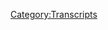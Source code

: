 {{DEFAULTSORT:
    #_TRANSCRIPT_0090:October 10, 2017
}}{{Transcript
    | title         = [[90: October 10, 2017]]
    | caption       = [https://knowledgefight.libsyn.com/knowledge-fight-october-10-2017 Listen to this episode on Libsyn]
    | episodeNumber = [[90: October 10, 2017|90]]
    | length        = 01:40:12
}}

{{MessageBox
    | header     = Warning: Bot Generated Content
    | text       = This transcript was automatically generated by transcription software and likely contains many mistakes and misattributions. Please check the audio for definitive quotes, attribution, and context.
    | image      = N3yvass4myg91.webp
    | imagewidth = 50px
    | id         = warning
}}

{{TranscriptBlock
    | name      = Unknown Speaker
    | timestamp = 00:00:00.000
    | text      = Andy in Kansas, you're on the air, thanks for holding.
}}

{{TranscriptBlock
    | name      = Unknown Speaker
    | timestamp = 00:00:04.500
    | text      = Hello Alex, I'm a first time caller, I'm a huge fan, I love your work.
}}

{{TranscriptBlock
    | name      = Unknown Speaker
    | timestamp = 00:00:07.500
    | text      = I love you.
}}

{{TranscriptBlock
    | name      = Unknown Speaker
    | timestamp = 00:00:08.000
    | text      = Hey everybody, welcome back to Knowledge Fight, I'm Dan.
}}

{{TranscriptBlock
    | name      = Unknown Speaker
    | timestamp = 00:00:10.500
    | text      = I'm Jordan.
}}

{{TranscriptBlock
    | name      = Unknown Speaker
    | timestamp = 00:00:11.000
    | text      = We're a couple dudes who like to sit around and drink novelty beverages and talk a little bit about Alex.
}}

{{TranscriptBlock
    | name      = Unknown Speaker
    | timestamp = 00:00:15.500
    | text      = Is there a twist to that?
}}

{{TranscriptBlock
    | name      = Unknown Speaker
    | timestamp = 00:00:17.500
    | text      = I didn't say his last name today, that's the twist.
}}

{{TranscriptBlock
    | name      = Unknown Speaker
    | timestamp = 00:00:19.500
    | text      = Is that what we're doing now?
}}

{{TranscriptBlock
    | name      = Unknown Speaker
    | timestamp = 00:00:22.000
    | text      = I guess so, that's a little bit of a twist.
}}

{{TranscriptBlock
    | name      = Unknown Speaker
    | timestamp = 00:00:23.500
    | text      = Today we're drinking some Revolution Fist City because hopefully I'm gonna convince Revolution to sponsor us.
}}

{{TranscriptBlock
    | name      = Unknown Speaker
    | timestamp = 00:00:29.500
    | text      = Come on Revolution.
}}

{{TranscriptBlock
    | name      = Unknown Speaker
    | timestamp = 00:00:30.500
    | text      = Come on Revolution.
}}

{{TranscriptBlock
    | name      = Unknown Speaker
    | timestamp = 00:00:31.500
    | text      = You're a great brewer and we're on the cusp of a revolution.
}}

{{TranscriptBlock
    | name      = Unknown Speaker
    | timestamp = 00:00:34.500
    | text      = It's Chicago.
}}

{{TranscriptBlock
    | name      = Unknown Speaker
    | timestamp = 00:00:35.500
    | text      = And we're trying to cause a revolution against dumbass Republican and libertarian conservative propaganda.
}}

{{TranscriptBlock
    | name      = Unknown Speaker
    | timestamp = 00:00:41.500
    | text      = So please join up with us Revolution Brewery.
}}

{{TranscriptBlock
    | name      = Unknown Speaker
    | timestamp = 00:00:45.000
    | text      = Raise the fist.
}}

{{TranscriptBlock
    | name      = Unknown Speaker
    | timestamp = 00:00:46.000
    | text      = This is desperate out of the gate.
}}

{{TranscriptBlock
    | name      = Unknown Speaker
    | timestamp = 00:00:48.500
    | text      = Hey, I have no rebuttal to that.
}}

{{TranscriptBlock
    | name      = Unknown Speaker
    | timestamp = 00:00:51.500
    | text      = Fair enough.
}}

{{TranscriptBlock
    | name      = Unknown Speaker
    | timestamp = 00:00:52.500
    | text      = So before we get to today's show I'd like to give a shout out to one of our donators, it's not Revolution Brewery.
}}

{{TranscriptBlock
    | name      = Unknown Speaker
    | timestamp = 00:00:57.500
    | text      = But I'd like to give a shout out to our new donor, what's going on out there, Kieran?
}}

{{TranscriptBlock
    | name      = Unknown Speaker
    | timestamp = 00:01:02.500
    | text      = I'm a policy wonk.
}}

{{TranscriptBlock
    | name      = Unknown Speaker
    | timestamp = 00:01:04.500
    | text      = I'd like to also say it's possible that his name is Kyron, I'm not entirely sure.
}}

{{TranscriptBlock
    | name      = Unknown Speaker
    | timestamp = 00:01:07.500
    | text      = It's spelled like it could be either.
}}

{{TranscriptBlock
    | name      = Unknown Speaker
    | timestamp = 00:01:09.500
    | text      = Is he scrolling along the bottom of our screen right now?
}}

{{TranscriptBlock
    | name      = Unknown Speaker
    | timestamp = 00:01:12.500
    | text      = He's scrolling along the bottom of my heart.
}}

{{TranscriptBlock
    | name      = Unknown Speaker
    | timestamp = 00:01:14.500
    | text      = And thank you for the donation, we really appreciate it.
}}

{{TranscriptBlock
    | name      = Unknown Speaker
    | timestamp = 00:01:16.500
    | text      = If you'd like to become a policy wonk, you can do so by going to our website, knowledgefight.com
}}

{{TranscriptBlock
    | name      = Unknown Speaker
    | timestamp = 00:01:21.500
    | text      = and clicking the support the show button.
}}

{{TranscriptBlock
    | name      = Unknown Speaker
    | timestamp = 00:01:23.500
    | text      = We do appreciate it, keeps the lights on as they say.
}}

{{TranscriptBlock
    | name      = Unknown Speaker
    | timestamp = 00:01:27.500
    | text      = Haha.
}}

{{TranscriptBlock
    | name      = Unknown Speaker
    | timestamp = 00:01:29.500
    | text      = Alright Jordan.
}}

{{TranscriptBlock
    | name      = Unknown Speaker
    | timestamp = 00:01:30.500
    | text      = We're off to a great start.
}}

{{TranscriptBlock
    | name      = Unknown Speaker
    | timestamp = 00:01:31.500
    | text      = Thanks Kieran by the way, thank you very much.
}}

{{TranscriptBlock
    | name      = Unknown Speaker
    | timestamp = 00:01:33.500
    | text      = Nice to have you back in studio with me, I'm excited about it.
}}

{{TranscriptBlock
    | name      = Unknown Speaker
    | timestamp = 00:01:36.500
    | text      = Oh thank god.
}}

{{TranscriptBlock
    | name      = Unknown Speaker
    | timestamp = 00:01:37.500
    | text      = But today we're going to get into the episode 10-10.
}}

{{TranscriptBlock
    | name      = Unknown Speaker
    | timestamp = 00:01:40.500
    | text      = 10 out of 10, October 10th.
}}

{{TranscriptBlock
    | name      = Unknown Speaker
    | timestamp = 00:01:43.500
    | text      = We're going to get into it, I have a very interesting exploration for us to do that I don't think you want to do.
}}

{{TranscriptBlock
    | name      = Unknown Speaker
    | timestamp = 00:01:49.500
    | text      = But I have found a...
}}

{{TranscriptBlock
    | name      = Unknown Speaker
    | timestamp = 00:01:53.500
    | text      = Let me just point this out, before we started Dan was like, could you go get some more beer, you might need it.
}}

{{TranscriptBlock
    | name      = Unknown Speaker
    | timestamp = 00:01:59.500
    | text      = So that might be a bad sign for us.
}}

{{TranscriptBlock
    | name      = Unknown Speaker
    | timestamp = 00:02:01.500
    | text      = You're angry and I know this investigation of an obscure member of Info...
}}

{{TranscriptBlock
    | name      = Unknown Speaker
    | timestamp = 00:02:05.500
    | text      = Am I angry?
}}

{{TranscriptBlock
    | name      = Unknown Speaker
    | timestamp = 00:02:06.500
    | text      = Yes.
}}

{{TranscriptBlock
    | name      = Unknown Speaker
    | timestamp = 00:02:07.500
    | text      = So the chat room is going to go crazy and say call Larry Nichols and we should say we called Larry right before the show.
}}

{{TranscriptBlock
    | name      = Unknown Speaker
    | timestamp = 00:02:13.500
    | text      = I called and texted him and left a message, hopefully he will call back or at least respond in some way.
}}

{{TranscriptBlock
    | name      = Unknown Speaker
    | timestamp = 00:02:18.500
    | text      = We called because we knew if we just called and he didn't answer on the show, that's anti-climactic.
}}

{{TranscriptBlock
    | name      = Unknown Speaker
    | timestamp = 00:02:23.500
    | text      = And on top of that...
}}

{{TranscriptBlock
    | name      = Unknown Speaker
    | timestamp = 00:02:24.500
    | text      = It's bad podcasting.
}}

{{TranscriptBlock
    | name      = Unknown Speaker
    | timestamp = 00:02:25.500
    | text      = There's an ethical thing where you need to warn him, that sort of stuff.
}}

{{TranscriptBlock
    | name      = Unknown Speaker
    | timestamp = 00:02:29.500
    | text      = So if he calls back, he could call back at any point during the show.
}}

{{TranscriptBlock
    | name      = Unknown Speaker
    | timestamp = 00:02:32.500
    | text      = We will cancel the show and immediately talk to Larry Nichols.
}}

{{TranscriptBlock
    | name      = Unknown Speaker
    | timestamp = 00:02:35.500
    | text      = My investigation about this obscure member of Team Info Wars is gone if Larry Nichols calls back in.
}}

{{TranscriptBlock
    | name      = Unknown Speaker
    | timestamp = 00:02:41.500
    | text      = But we'll see, we'll see, I hope he calls and if not then we'll try and call him tomorrow.
}}

{{TranscriptBlock
    | name      = Unknown Speaker
    | timestamp = 00:02:45.500
    | text      = And we'll rename the show Knowledge Nichols.
}}

{{TranscriptBlock
    | name      = Unknown Speaker
    | timestamp = 00:02:47.500
    | text      = Indeed.
}}

{{TranscriptBlock
    | name      = Unknown Speaker
    | timestamp = 00:02:48.500
    | text      = In honor of him, that motherfucking piece of shit.
}}

{{TranscriptBlock
    | name      = Unknown Speaker
    | timestamp = 00:02:52.500
    | text      = We're going to get to this episode but until then, or before then, I'd like to play an out of context drop of Alex Jones.
}}

{{TranscriptBlock
    | name      = Unknown Speaker
    | timestamp = 00:02:58.500
    | text      = Dr. Corsi is somewhat popular on air and he does our political stuff in DC a lot.
}}

{{TranscriptBlock
    | name      = Unknown Speaker
    | timestamp = 00:03:06.500
    | text      = He's done a lot of great stuff in the past, he has a lot of great connections.
}}

{{TranscriptBlock
    | name      = Unknown Speaker
    | timestamp = 00:03:10.500
    | text      = But it's not really sexy, you know?
}}

{{TranscriptBlock
    | name      = Unknown Speaker
    | timestamp = 00:03:12.500
    | text      = Yeah, I do know.
}}

{{TranscriptBlock
    | name      = Unknown Speaker
    | timestamp = 00:03:14.500
    | text      = He is somewhat popular.
}}

{{TranscriptBlock
    | name      = Unknown Speaker
    | timestamp = 00:03:16.500
    | text      = Way to fucking cuck out your own guy. Jesus, Alex.
}}

{{TranscriptBlock
    | name      = Unknown Speaker
    | timestamp = 00:03:20.500
    | text      = Yeah.
}}

{{TranscriptBlock
    | name      = Unknown Speaker
    | timestamp = 00:03:21.500
    | text      = He's somewhat popular.
}}

{{TranscriptBlock
    | name      = Unknown Speaker
    | timestamp = 00:03:22.500
    | text      = And not sexy.
}}

{{TranscriptBlock
    | name      = Unknown Speaker
    | timestamp = 00:03:23.500
    | text      = No, definitely not sexy.
}}

{{TranscriptBlock
    | name      = Unknown Speaker
    | timestamp = 00:03:24.500
    | text      = He goes on to immediately start talking about Paul Joseph Watson and as the chat room knows, Paul Joseph Watson, sexy.
}}

{{TranscriptBlock
    | name      = Unknown Speaker
    | timestamp = 00:03:30.500
    | text      = Eh, but I hope he gets hit by a truck.
}}

{{TranscriptBlock
    | name      = Unknown Speaker
    | timestamp = 00:03:32.500
    | text      = A sexy truck, politically.
}}

{{TranscriptBlock
    | name      = Unknown Speaker
    | timestamp = 00:03:34.500
    | text      = No, I don't think I want either of those things to happen.
}}

{{TranscriptBlock
    | name      = Unknown Speaker
    | timestamp = 00:03:38.500
    | text      = I think I mean it very literal and I want it to be a truck that says, go fuck yourself Paul Joseph Watson on the side.
}}

{{TranscriptBlock
    | name      = Unknown Speaker
    | timestamp = 00:03:44.500
    | text      = Crikey, or something like that. Give it some English flair.
}}

{{TranscriptBlock
    | name      = Unknown Speaker
    | timestamp = 00:03:47.500
    | text      = Okay.
}}

{{TranscriptBlock
    | name      = Unknown Speaker
    | timestamp = 00:03:48.500
    | text      = He's in London. Jolly old Laurie hitting him.
}}

{{TranscriptBlock
    | name      = Unknown Speaker
    | timestamp = 00:03:50.500
    | text      = Hey, all I want him to know is that he's in Barney Rubble.
}}

{{TranscriptBlock
    | name      = Unknown Speaker
    | timestamp = 00:03:53.500
    | text      = Oh, I get it. Alright. So, shall we start the show?
}}

{{TranscriptBlock
    | name      = Unknown Speaker
    | timestamp = 00:03:58.500
    | text      = Do you need me to fill you in on what's been going on?
}}

{{TranscriptBlock
    | name      = Unknown Speaker
    | timestamp = 00:04:00.500
    | text      = Sure.
}}

{{TranscriptBlock
    | name      = Unknown Speaker
    | timestamp = 00:04:01.500
    | text      = Okay, so Alex is spinning his wheels about the Las Vegas narrative.
}}

{{TranscriptBlock
    | name      = Unknown Speaker
    | timestamp = 00:04:05.500
    | text      = And because he was kind of getting bored and not being creative coming up with new elements of it.
}}

{{TranscriptBlock
    | name      = Unknown Speaker
    | timestamp = 00:04:10.500
    | text      = Uh huh.
}}

{{TranscriptBlock
    | name      = Unknown Speaker
    | timestamp = 00:04:11.500
    | text      = Yesterday. Yeah, it's hard to come up with new elements when your narrative is, it may have happened.
}}

{{TranscriptBlock
    | name      = Unknown Speaker
    | timestamp = 00:04:16.500
    | text      = It's Antifa and ISIS and everyone I don't like.
}}

{{TranscriptBlock
    | name      = Unknown Speaker
    | timestamp = 00:04:19.500
    | text      = Yeah.
}}

{{TranscriptBlock
    | name      = Unknown Speaker
    | timestamp = 00:04:20.500
    | text      = He switched yesterday onto a narrative he was misleading people about, about a measure that passed in LA, in California.
}}

{{TranscriptBlock
    | name      = Unknown Speaker
    | timestamp = 00:04:27.500
    | text      = Where they made it a misdemeanor instead of a felony to knowingly transmit HIV to someone.
}}

{{TranscriptBlock
    | name      = Unknown Speaker
    | timestamp = 00:04:33.500
    | text      = Yeah, what the fuck was that?
}}

{{TranscriptBlock
    | name      = Unknown Speaker
    | timestamp = 00:04:34.500
    | text      = Well, the situation is, I mean, we talked about it on yesterday's show, but the motivation behind it was to destigmatize things.
}}

{{TranscriptBlock
    | name      = Unknown Speaker
    | timestamp = 00:04:41.500
    | text      = Because part of the law previously was you had to know you had it for it to be illegal to transmit it, which would discourage people from getting tested.
}}

{{TranscriptBlock
    | name      = Unknown Speaker
    | timestamp = 00:04:49.500
    | text      = So that was the thinking behind the law.
}}

{{TranscriptBlock
    | name      = Unknown Speaker
    | timestamp = 00:04:51.500
    | text      = Okay.
}}

{{TranscriptBlock
    | name      = Unknown Speaker
    | timestamp = 00:04:52.500
    | text      = It makes sense. And all the advocacy groups are behind it. Everybody who's in the know is supportive of it.
}}

{{TranscriptBlock
    | name      = Unknown Speaker
    | timestamp = 00:04:59.500
    | text      = I don't know anything about it, so maybe I shouldn't have a fucking take on it yet.
}}

{{TranscriptBlock
    | name      = Unknown Speaker
    | timestamp = 00:05:02.500
    | text      = Right.
}}

{{TranscriptBlock
    | name      = Unknown Speaker
    | timestamp = 00:05:03.500
    | text      = That's a good idea.
}}

{{TranscriptBlock
    | name      = Unknown Speaker
    | timestamp = 00:05:04.500
    | text      = Maybe I could just keep my fucking mouth shut for once.
}}

{{TranscriptBlock
    | name      = Unknown Speaker
    | timestamp = 00:05:06.500
    | text      = Alex jumped onto that and explained that it's just a way for them to get HIV blood all over the country and kill millions of people.
}}

{{TranscriptBlock
    | name      = Unknown Speaker
    | timestamp = 00:05:12.500
    | text      = Oh, well that also makes sense.
}}

{{TranscriptBlock
    | name      = Unknown Speaker
    | timestamp = 00:05:13.500
    | text      = Right. It's very convoluted. He also is dipping his foot into the sort of defending Harvey Weinstein game, which is contrarian as hell.
}}

{{TranscriptBlock
    | name      = Unknown Speaker
    | timestamp = 00:05:24.500
    | text      = I don't know why he's doing that, but...
}}

{{TranscriptBlock
    | name      = Unknown Speaker
    | timestamp = 00:05:26.500
    | text      = But...
}}

{{TranscriptBlock
    | name      = Unknown Speaker
    | timestamp = 00:05:27.500
    | text      = Right.
}}

{{TranscriptBlock
    | name      = Unknown Speaker
    | timestamp = 00:05:28.500
    | text      = There's no defending him!
}}

{{TranscriptBlock
    | name      = Unknown Speaker
    | timestamp = 00:05:29.500
    | text      = There's not.
}}

{{TranscriptBlock
    | name      = Unknown Speaker
    | timestamp = 00:05:30.500
    | text      = Alright.
}}

{{TranscriptBlock
    | name      = Unknown Speaker
    | timestamp = 00:05:31.500
    | text      = We'll dip our toe into that a tiny bit on today's show.
}}

{{TranscriptBlock
    | name      = Unknown Speaker
    | timestamp = 00:05:33.500
    | text      = Okay.
}}

{{TranscriptBlock
    | name      = Unknown Speaker
    | timestamp = 00:05:34.500
    | text      = But that's sort of where we're at, and now he starts the show off by getting back to the Las Vegas situation, and let's see where...
}}

{{TranscriptBlock
    | name      = Unknown Speaker
    | timestamp = 00:05:43.500
    | text      = Still, huh? You know other stuff is going on, Alex.
}}

{{TranscriptBlock
    | name      = Unknown Speaker
    | timestamp = 00:05:46.500
    | text      = Not as important. Here's where he's at today on October 10th.
}}

{{TranscriptBlock
    | name      = Unknown Speaker
    | timestamp = 00:05:50.500
    | text      = Why am I opening the broadcast up with this today, nine days after one of the worst terror attacks in our country's history?
}}

{{TranscriptBlock
    | name      = Unknown Speaker
    | timestamp = 00:05:57.500
    | text      = It's because they're doing two big things. They're having Newsweek take the lead on disinformation, while at the same time quietly letting the truth out so that as more comes out, they don't get burned too bad.
}}

{{TranscriptBlock
    | name      = Unknown Speaker
    | timestamp = 00:06:11.500
    | text      = That makes sense.
}}

{{TranscriptBlock
    | name      = Unknown Speaker
    | timestamp = 00:06:12.500
    | text      = They're running big headline articles in Newsweek and a bunch of other places saying Alex Jones claims there was a second shooter, and here's his proof.
}}

{{TranscriptBlock
    | name      = Unknown Speaker
    | timestamp = 00:06:19.500
    | text      = From Monday, where you can hear the gun going off, it looks like a muzzle flash, but by the end of the day, we found other videos, it was a strobe light.
}}

{{TranscriptBlock
    | name      = Unknown Speaker
    | timestamp = 00:06:28.500
    | text      = And we said, okay, we were speculating there, we're trying to find out what really happened like everybody else is doing.
}}

{{TranscriptBlock
    | name      = Unknown Speaker
    | timestamp = 00:06:33.500
    | text      = That's not what they were doing.
}}

{{TranscriptBlock
    | name      = Unknown Speaker
    | timestamp = 00:06:35.500
    | text      = That's totally normal.
}}

{{TranscriptBlock
    | name      = Unknown Speaker
    | timestamp = 00:06:38.500
    | text      = They ran it today in a bunch of publications like I just said it this week.
}}

{{TranscriptBlock
    | name      = Unknown Speaker
    | timestamp = 00:06:46.500
    | text      = He's talking about an article that was in Newsweek, and if you actually go read the article, it says, on Monday, Alex said this.
}}

{{TranscriptBlock
    | name      = Unknown Speaker
    | timestamp = 00:06:54.500
    | text      = Yeah, but they're talking about it like he did say it this week.
}}

{{TranscriptBlock
    | name      = Unknown Speaker
    | timestamp = 00:06:56.500
    | text      = No, they specifically say when he said it.
}}

{{TranscriptBlock
    | name      = Unknown Speaker
    | timestamp = 00:06:58.500
    | text      = I know they said when he said it.
}}

{{TranscriptBlock
    | name      = Unknown Speaker
    | timestamp = 00:07:00.500
    | text      = Right.
}}

{{TranscriptBlock
    | name      = Unknown Speaker
    | timestamp = 00:07:01.500
    | text      = But they're saying it like they're not saying when he said it.
}}

{{TranscriptBlock
    | name      = Unknown Speaker
    | timestamp = 00:07:03.500
    | text      = He gets tone from writing like nobody else.
}}

{{TranscriptBlock
    | name      = Unknown Speaker
    | timestamp = 00:07:07.500
    | text      = That's a good point.
}}

{{TranscriptBlock
    | name      = Unknown Speaker
    | timestamp = 00:07:08.500
    | text      = Yeah.
}}

{{TranscriptBlock
    | name      = Unknown Speaker
    | timestamp = 00:07:12.500
    | text      = When I said it last week, this is just amazing how deceptive these people are.
}}

{{TranscriptBlock
    | name      = Unknown Speaker
    | timestamp = 00:07:21.500
    | text      = No wonder it's hard for folks to figure out what's going on because I can't even keep track of their lives anymore.
}}

{{TranscriptBlock
    | name      = Unknown Speaker
    | timestamp = 00:07:25.500
    | text      = You're not paying attention.
}}

{{TranscriptBlock
    | name      = Unknown Speaker
    | timestamp = 00:07:26.500
    | text      = Here's the big takeaway.
}}

{{TranscriptBlock
    | name      = Unknown Speaker
    | timestamp = 00:07:31.500
    | text      = They now come out and completely contradict their official story and basically admit, OK, ISIS may be involved.
}}

{{TranscriptBlock
    | name      = Unknown Speaker
    | timestamp = 00:07:42.500
    | text      = Newsweek has an article now looking at it and maybe they are.
}}

{{TranscriptBlock
    | name      = Unknown Speaker
    | timestamp = 00:07:46.500
    | text      = Remember, we said that day one from our sources didn't say maybe maybe it was the IRA as well.
}}

{{TranscriptBlock
    | name      = Unknown Speaker
    | timestamp = 00:07:51.500
    | text      = He didn't say maybe from his sources on day one.
}}

{{TranscriptBlock
    | name      = Unknown Speaker
    | timestamp = 00:07:54.500
    | text      = But even bigger Newsweek, LA Times, usual suspects, Las Vegas gunman shot security guard a full six minutes before opening fire on concert goers.
}}

{{TranscriptBlock
    | name      = Unknown Speaker
    | timestamp = 00:08:06.500
    | text      = Police revealed.
}}

{{TranscriptBlock
    | name      = Unknown Speaker
    | timestamp = 00:08:11.500
    | text      = What have we been telling you?
}}

{{TranscriptBlock
    | name      = Unknown Speaker
    | timestamp = 00:08:12.500
    | text      = What have witnesses said?
}}

{{TranscriptBlock
    | name      = Unknown Speaker
    | timestamp = 00:08:14.500
    | text      = Those are not specific things that Alex has ever said.
}}

{{TranscriptBlock
    | name      = Unknown Speaker
    | timestamp = 00:08:17.500
    | text      = And the shooting of the security guard was in the narrative from the beginning.
}}

{{TranscriptBlock
    | name      = Unknown Speaker
    | timestamp = 00:08:23.500
    | text      = Like in the news, I read about that the day of.
}}

{{TranscriptBlock
    | name      = Unknown Speaker
    | timestamp = 00:08:26.500
    | text      = Yeah, but what have what has he been telling you?
}}

{{TranscriptBlock
    | name      = Unknown Speaker
    | timestamp = 00:08:29.500
    | text      = He's been telling me subtly that he doesn't read anything.
}}

{{TranscriptBlock
    | name      = Unknown Speaker
    | timestamp = 00:08:32.500
    | text      = I like it. I like that he does still have that phrase.
}}

{{TranscriptBlock
    | name      = Unknown Speaker
    | timestamp = 00:08:35.500
    | text      = He phrases that as a question.
}}

{{TranscriptBlock
    | name      = Unknown Speaker
    | timestamp = 00:08:37.500
    | text      = He still has the upward inflection at the end of it.
}}

{{TranscriptBlock
    | name      = Unknown Speaker
    | timestamp = 00:08:39.500
    | text      = So you could take it as like, wait, what have we been telling you?
}}

{{TranscriptBlock
    | name      = Unknown Speaker
    | timestamp = 00:08:42.500
    | text      = I don't even remember.
}}

{{TranscriptBlock
    | name      = Unknown Speaker
    | timestamp = 00:08:43.500
    | text      = I am lost.
}}

{{TranscriptBlock
    | name      = Unknown Speaker
    | timestamp = 00:08:45.500
    | text      = I have said a lot of shit.
}}

{{TranscriptBlock
    | name      = Unknown Speaker
    | timestamp = 00:08:46.500
    | text      = I am lost in my own spider web.
}}

{{TranscriptBlock
    | name      = Unknown Speaker
    | timestamp = 00:08:48.500
    | text      = Maybe I got it right.
}}

{{TranscriptBlock
    | name      = Unknown Speaker
    | timestamp = 00:08:50.500
    | text      = I think that's what Alex is really thinking.
}}

{{TranscriptBlock
    | name      = Unknown Speaker
    | timestamp = 00:08:51.500
    | text      = He's like, maybe I did.
}}

{{TranscriptBlock
    | name      = Unknown Speaker
    | timestamp = 00:08:53.500
    | text      = I don't fucking know.
}}

{{TranscriptBlock
    | name      = Unknown Speaker
    | timestamp = 00:08:54.500
    | text      = Guys, new theory.
}}

{{TranscriptBlock
    | name      = Unknown Speaker
    | timestamp = 00:08:55.500
    | text      = I don't exist.
}}

{{TranscriptBlock
    | name      = Unknown Speaker
    | timestamp = 00:08:57.500
    | text      = Great.
}}

{{TranscriptBlock
    | name      = Unknown Speaker
    | timestamp = 00:08:58.500
    | text      = So he's Jim Carrey now.
}}

{{TranscriptBlock
    | name      = Unknown Speaker
    | timestamp = 00:08:59.500
    | text      = He could be.
}}

{{TranscriptBlock
    | name      = Unknown Speaker
    | timestamp = 00:09:00.500
    | text      = He's a liar liar.
}}

{{TranscriptBlock
    | name      = Unknown Speaker
    | timestamp = 00:09:01.500
    | text      = I'll tell you that much.
}}

{{TranscriptBlock
    | name      = Unknown Speaker
    | timestamp = 00:09:02.500
    | text      = Almost a spit take.
}}

{{TranscriptBlock
    | name      = Unknown Speaker
    | timestamp = 00:09:07.500
    | text      = I wish I could fire you after that.
}}

{{TranscriptBlock
    | name      = Unknown Speaker
    | timestamp = 00:09:11.500
    | text      = I checked out that story in Newsweek and the title of the story, if Alex is just reading headlines,
}}

{{TranscriptBlock
    | name      = Unknown Speaker
    | timestamp = 00:09:17.500
    | text      = is if ISIS is behind Las Vegas shooting, there could be a potentially terrifying reason that they refuse to prove it.
}}

{{TranscriptBlock
    | name      = Unknown Speaker
    | timestamp = 00:09:25.500
    | text      = If I did it.
}}

{{TranscriptBlock
    | name      = Unknown Speaker
    | timestamp = 00:09:27.500
    | text      = Exactly.
}}

{{TranscriptBlock
    | name      = Unknown Speaker
    | timestamp = 00:09:28.500
    | text      = Here's how I would have done it.
}}

{{TranscriptBlock
    | name      = Unknown Speaker
    | timestamp = 00:09:30.500
    | text      = Well, in that case.
}}

{{TranscriptBlock
    | name      = Unknown Speaker
    | timestamp = 00:09:31.500
    | text      = If ISIS had done it.
}}

{{TranscriptBlock
    | name      = Unknown Speaker
    | timestamp = 00:09:32.500
    | text      = Well, that's a bad analogy because he did it.
}}

{{TranscriptBlock
    | name      = Unknown Speaker
    | timestamp = 00:09:34.500
    | text      = That's true.
}}

{{TranscriptBlock
    | name      = Unknown Speaker
    | timestamp = 00:09:35.500
    | text      = This article in Newsweek.
}}

{{TranscriptBlock
    | name      = Unknown Speaker
    | timestamp = 00:09:36.500
    | text      = I don't know about it.
}}

{{TranscriptBlock
    | name      = Unknown Speaker
    | timestamp = 00:09:38.500
    | text      = In this article, they very specifically say that every law enforcement source,
}}

{{TranscriptBlock
    | name      = Unknown Speaker
    | timestamp = 00:09:44.500
    | text      = everybody says that there is no discernible connection between ISIS or any other terrorist group and paddock,
}}

{{TranscriptBlock
    | name      = Unknown Speaker
    | timestamp = 00:09:50.500
    | text      = the shooter in Las Vegas.
}}

{{TranscriptBlock
    | name      = Unknown Speaker
    | timestamp = 00:09:52.500
    | text      = I haven't seen ISIS hire a lot of white dudes.
}}

{{TranscriptBlock
    | name      = Unknown Speaker
    | timestamp = 00:09:54.500
    | text      = A lot of old Arizonan white dudes.
}}

{{TranscriptBlock
    | name      = Unknown Speaker
    | timestamp = 00:09:56.500
    | text      = No.
}}

{{TranscriptBlock
    | name      = Unknown Speaker
    | timestamp = 00:09:57.500
    | text      = Or Nevadaan white dudes.
}}

{{TranscriptBlock
    | name      = Unknown Speaker
    | timestamp = 00:09:59.500
    | text      = Yeah.
}}

{{TranscriptBlock
    | name      = Unknown Speaker
    | timestamp = 00:10:00.500
    | text      = They make abundantly clear that that's not the point of the article,
}}

{{TranscriptBlock
    | name      = Unknown Speaker
    | timestamp = 00:10:03.500
    | text      = but they dive into the possibility since they keep taking responsibility for it.
}}

{{TranscriptBlock
    | name      = Unknown Speaker
    | timestamp = 00:10:07.500
    | text      = What could their motivation possibly be?
}}

{{TranscriptBlock
    | name      = Unknown Speaker
    | timestamp = 00:10:10.500
    | text      = And the article is about the desire.
}}

{{TranscriptBlock
    | name      = Unknown Speaker
    | timestamp = 00:10:12.500
    | text      = Well, to get good gun control, of course.
}}

{{TranscriptBlock
    | name      = Unknown Speaker
    | timestamp = 00:10:14.500
    | text      = Well, of course.
}}

{{TranscriptBlock
    | name      = Unknown Speaker
    | timestamp = 00:10:15.500
    | text      = No, it's the desire to create distrust with the media and distrust with authority figures.
}}

{{TranscriptBlock
    | name      = Unknown Speaker
    | timestamp = 00:10:20.500
    | text      = Right.
}}

{{TranscriptBlock
    | name      = Unknown Speaker
    | timestamp = 00:10:21.500
    | text      = So the idea is if they did it.
}}

{{TranscriptBlock
    | name      = Unknown Speaker
    | timestamp = 00:10:23.500
    | text      = Guys, you are way behind.
}}

{{TranscriptBlock
    | name      = Unknown Speaker
    | timestamp = 00:10:25.500
    | text      = Right.
}}

{{TranscriptBlock
    | name      = Unknown Speaker
    | timestamp = 00:10:27.500
    | text      = That ship sailed, my friend.
}}

{{TranscriptBlock
    | name      = Unknown Speaker
    | timestamp = 00:10:29.500
    | text      = The premise of the article is if they did it, they would have some proof that they were involved.
}}

{{TranscriptBlock
    | name      = Unknown Speaker
    | timestamp = 00:10:35.500
    | text      = Right.
}}

{{TranscriptBlock
    | name      = Unknown Speaker
    | timestamp = 00:10:36.500
    | text      = They would wait for the media to say that there was no involvement,
}}

{{TranscriptBlock
    | name      = Unknown Speaker
    | timestamp = 00:10:41.500
    | text      = and then they'd be like, haha, your media lies to you.
}}

{{TranscriptBlock
    | name      = Unknown Speaker
    | timestamp = 00:10:43.500
    | text      = Look at this.
}}

{{TranscriptBlock
    | name      = Unknown Speaker
    | timestamp = 00:10:44.500
    | text      = Right, right, right.
}}

{{TranscriptBlock
    | name      = Unknown Speaker
    | timestamp = 00:10:45.500
    | text      = When the media isn't saying that there isn't, like he wasn't in ISIS or anything like that,
}}

{{TranscriptBlock
    | name      = Unknown Speaker
    | timestamp = 00:10:49.500
    | text      = it's just there is no evidence that he is.
}}

{{TranscriptBlock
    | name      = Unknown Speaker
    | timestamp = 00:10:52.500
    | text      = He wasn't in ISIS.
}}

{{TranscriptBlock
    | name      = Unknown Speaker
    | timestamp = 00:10:54.500
    | text      = I'm pretty comfortable with that.
}}

{{TranscriptBlock
    | name      = Unknown Speaker
    | timestamp = 00:10:56.500
    | text      = Look, I don't even need any evidence.
}}

{{TranscriptBlock
    | name      = Unknown Speaker
    | timestamp = 00:10:58.500
    | text      = If ISIS showed up and they were like, here's how you know he was part of ISIS,
}}

{{TranscriptBlock
    | name      = Unknown Speaker
    | timestamp = 00:11:02.500
    | text      = he left the jack of hearts behind.
}}

{{TranscriptBlock
    | name      = Unknown Speaker
    | timestamp = 00:11:04.500
    | text      = I'd still be like, he wasn't fucking part of ISIS.
}}

{{TranscriptBlock
    | name      = Unknown Speaker
    | timestamp = 00:11:06.500
    | text      = Right.
}}

{{TranscriptBlock
    | name      = Unknown Speaker
    | timestamp = 00:11:07.500
    | text      = He was an old white dude from Nevada who fucking shot a bunch of people
}}

{{TranscriptBlock
    | name      = Unknown Speaker
    | timestamp = 00:11:09.500
    | text      = because he was a fucking lunatic.
}}

{{TranscriptBlock
    | name      = Unknown Speaker
    | timestamp = 00:11:11.500
    | text      = Right.
}}

{{TranscriptBlock
    | name      = Unknown Speaker
    | timestamp = 00:11:12.500
    | text      = Alex has a slightly scarier version about what's going on,
}}

{{TranscriptBlock
    | name      = Unknown Speaker
    | timestamp = 00:11:15.500
    | text      = and we'll get to that here in a little bit.
}}

{{TranscriptBlock
    | name      = Unknown Speaker
    | timestamp = 00:11:17.500
    | text      = Slightly scarier version?
}}

{{TranscriptBlock
    | name      = Unknown Speaker
    | timestamp = 00:11:18.500
    | text      = Slightly, yes.
}}

{{TranscriptBlock
    | name      = Unknown Speaker
    | timestamp = 00:11:19.500
    | text      = I don't know.
}}

{{TranscriptBlock
    | name      = Unknown Speaker
    | timestamp = 00:11:20.500
    | text      = To me, that's even scarier, right?
}}

{{TranscriptBlock
    | name      = Unknown Speaker
    | timestamp = 00:11:21.500
    | text      = It's like an embolism, because it can happen at any time, anywhere, to anyone.
}}

{{TranscriptBlock
    | name      = Unknown Speaker
    | timestamp = 00:11:25.500
    | text      = What does that mean?
}}

{{TranscriptBlock
    | name      = Unknown Speaker
    | timestamp = 00:11:26.500
    | text      = Oh, the idea that he's not involved with ISIS?
}}

{{TranscriptBlock
    | name      = Unknown Speaker
    | timestamp = 00:11:28.500
    | text      = Yeah, he's just a random ass fucking dude,
}}

{{TranscriptBlock
    | name      = Unknown Speaker
    | timestamp = 00:11:30.500
    | text      = and that's why gun control is so important,
}}

{{TranscriptBlock
    | name      = Unknown Speaker
    | timestamp = 00:11:33.500
    | text      = is because this is just a random dude who got a shit ton of guns
}}

{{TranscriptBlock
    | name      = Unknown Speaker
    | timestamp = 00:11:38.500
    | text      = and could actually murder 58 people, 59 people, and injure hundreds more,
}}

{{TranscriptBlock
    | name      = Unknown Speaker
    | timestamp = 00:11:44.500
    | text      = and nobody really knows why other than he's insane, and he can get guns.
}}

{{TranscriptBlock
    | name      = Unknown Speaker
    | timestamp = 00:11:49.500
    | text      = Like, that's terrifying.
}}

{{TranscriptBlock
    | name      = Unknown Speaker
    | timestamp = 00:11:51.500
    | text      = That's legitimately terrifying.
}}

{{TranscriptBlock
    | name      = Unknown Speaker
    | timestamp = 00:11:52.500
    | text      = I prefer it if it was an organized military organization,
}}

{{TranscriptBlock
    | name      = Unknown Speaker
    | timestamp = 00:11:56.500
    | text      = because then at least we could war games it.
}}

{{TranscriptBlock
    | name      = Unknown Speaker
    | timestamp = 00:11:59.500
    | text      = We could be like, here's where they might strike next,
}}

{{TranscriptBlock
    | name      = Unknown Speaker
    | timestamp = 00:12:01.500
    | text      = here's where this could happen, and instead it's just, hey,
}}

{{TranscriptBlock
    | name      = Unknown Speaker
    | timestamp = 00:12:04.500
    | text      = someday you might be walking out of a concert and then you're dead.
}}

{{TranscriptBlock
    | name      = Unknown Speaker
    | timestamp = 00:12:07.500
    | text      = Bummer. Thanks, America.
}}

{{TranscriptBlock
    | name      = Unknown Speaker
    | timestamp = 00:12:10.500
    | text      = Yeah, and look, I want to double down on this point really quick,
}}

{{TranscriptBlock
    | name      = Unknown Speaker
    | timestamp = 00:12:15.500
    | text      = that if it does come out that he is involved with ISIS,
}}

{{TranscriptBlock
    | name      = Unknown Speaker
    | timestamp = 00:12:19.500
    | text      = I'll be like, that's a humdinger.
}}

{{TranscriptBlock
    | name      = Unknown Speaker
    | timestamp = 00:12:21.500
    | text      = But if he's not, then I'll continue to be like, there's no proof.
}}

{{TranscriptBlock
    | name      = Unknown Speaker
    | timestamp = 00:12:26.500
    | text      = So that's the position I'm taking, and I think that's what most of the world is taking.
}}

{{TranscriptBlock
    | name      = Unknown Speaker
    | timestamp = 00:12:30.500
    | text      = We'll believe that once there is proof of it, and Alex does not have proof.
}}

{{TranscriptBlock
    | name      = Unknown Speaker
    | timestamp = 00:12:33.500
    | text      = Because to believe otherwise is dumb.
}}

{{TranscriptBlock
    | name      = Unknown Speaker
    | timestamp = 00:12:35.500
    | text      = Right, it's to believe rogue fantasy sources.
}}

{{TranscriptBlock
    | name      = Unknown Speaker
    | timestamp = 00:12:38.500
    | text      = But hey, these sources, they're real.
}}

{{TranscriptBlock
    | name      = Unknown Speaker
    | timestamp = 00:12:42.500
    | text      = We have real sources. Now, could the sources be lying to us?
}}

{{TranscriptBlock
    | name      = Unknown Speaker
    | timestamp = 00:12:45.500
    | text      = Absolutely, but they've been good sources so far.
}}

{{TranscriptBlock
    | name      = Unknown Speaker
    | timestamp = 00:12:47.500
    | text      = These are real sources.
}}

{{TranscriptBlock
    | name      = Unknown Speaker
    | timestamp = 00:12:49.500
    | text      = The media's like, Jones claims he has ballistics experts too, but doesn't name them.
}}

{{TranscriptBlock
    | name      = Unknown Speaker
    | timestamp = 00:12:53.500
    | text      = Oh, like Craig Sawyer that led major teams and still Team 6,
}}

{{TranscriptBlock
    | name      = Unknown Speaker
    | timestamp = 00:12:56.500
    | text      = and is a top ballistics expert with national TV shows.
}}

{{TranscriptBlock
    | name      = Unknown Speaker
    | timestamp = 00:12:59.500
    | text      = Just real quick, every time that Craig Sawman Sawyer is on,
}}

{{TranscriptBlock
    | name      = Unknown Speaker
    | timestamp = 00:13:04.500
    | text      = he's like, you cannot say what SEAL team I'm a part of.
}}

{{TranscriptBlock
    | name      = Unknown Speaker
    | timestamp = 00:13:08.500
    | text      = And every time he's not there, Alex is like, guys, it's SEAL Team 6.
}}

{{TranscriptBlock
    | name      = Unknown Speaker
    | timestamp = 00:13:14.500
    | text      = He doesn't want me to say it.
}}

{{TranscriptBlock
    | name      = Unknown Speaker
    | timestamp = 00:13:16.500
    | text      = What the fuck is wrong with you?
}}

{{TranscriptBlock
    | name      = Unknown Speaker
    | timestamp = 00:13:18.500
    | text      = He's the dude who murdered bin Laden, I don't know.
}}

{{TranscriptBlock
    | name      = Unknown Speaker
    | timestamp = 00:13:20.500
    | text      = And at the same time, he's like, all our sources are real,
}}

{{TranscriptBlock
    | name      = Unknown Speaker
    | timestamp = 00:13:23.500
    | text      = which he says like 20 times on this episode.
}}

{{TranscriptBlock
    | name      = Unknown Speaker
    | timestamp = 00:13:25.500
    | text      = Well, all of his sources are real.
}}

{{TranscriptBlock
    | name      = Unknown Speaker
    | timestamp = 00:13:26.500
    | text      = Just to reinforce they're fucking real.
}}

{{TranscriptBlock
    | name      = Unknown Speaker
    | timestamp = 00:13:28.500
    | text      = If you have to say it, you know it's true.
}}

{{TranscriptBlock
    | name      = Unknown Speaker
    | timestamp = 00:13:30.500
    | text      = But then he outs Sawman as one of his sources.
}}

{{TranscriptBlock
    | name      = Unknown Speaker
    | timestamp = 00:13:33.500
    | text      = And if Sawman is really just the source of the stuff that he says on air,
}}

{{TranscriptBlock
    | name      = Unknown Speaker
    | timestamp = 00:13:37.500
    | text      = that's one thing.
}}

{{TranscriptBlock
    | name      = Unknown Speaker
    | timestamp = 00:13:38.500
    | text      = But Alex is kind of implying that he's telling him other things behind the scenes.
}}

{{TranscriptBlock
    | name      = Unknown Speaker
    | timestamp = 00:13:41.500
    | text      = Of course.
}}

{{TranscriptBlock
    | name      = Unknown Speaker
    | timestamp = 00:13:42.500
    | text      = And that is a problem for everyone.
}}

{{TranscriptBlock
    | name      = Unknown Speaker
    | timestamp = 00:13:44.500
    | text      = As if SEAL Team 6 members are the ones with all the intelligence?
}}

{{TranscriptBlock
    | name      = Unknown Speaker
    | timestamp = 00:13:48.500
    | text      = I prefer SEAL Team 3.
}}

{{TranscriptBlock
    | name      = Unknown Speaker
    | timestamp = 00:13:50.500
    | text      = Oh yeah? Why is that?
}}

{{TranscriptBlock
    | name      = Unknown Speaker
    | timestamp = 00:13:51.500
    | text      = I'm a snob.
}}

{{TranscriptBlock
    | name      = Unknown Speaker
    | timestamp = 00:13:52.500
    | text      = I prefer Avengers 2, but that's fine.
}}

{{TranscriptBlock
    | name      = Unknown Speaker
    | timestamp = 00:13:54.500
    | text      = All right, fine.
}}

{{TranscriptBlock
    | name      = Unknown Speaker
    | timestamp = 00:13:55.500
    | text      = Age of Ultron.
}}

{{TranscriptBlock
    | name      = Unknown Speaker
    | timestamp = 00:13:56.500
    | text      = So you might be questioning at this point.
}}

{{TranscriptBlock
    | name      = Unknown Speaker
    | timestamp = 00:13:58.500
    | text      = Yes.
}}

{{TranscriptBlock
    | name      = Unknown Speaker
    | timestamp = 00:13:59.500
    | text      = If Alex has real sources.
}}

{{TranscriptBlock
    | name      = Unknown Speaker
    | timestamp = 00:14:02.500
    | text      = I was not questioning that.
}}

{{TranscriptBlock
    | name      = Unknown Speaker
    | timestamp = 00:14:03.500
    | text      = And he knows.
}}

{{TranscriptBlock
    | name      = Unknown Speaker
    | timestamp = 00:14:04.500
    | text      = I know for a fact he does not.
}}

{{TranscriptBlock
    | name      = Unknown Speaker
    | timestamp = 00:14:06.500
    | text      = Well, but let's pretend he does.
}}

{{TranscriptBlock
    | name      = Unknown Speaker
    | timestamp = 00:14:07.500
    | text      = Okay.
}}

{{TranscriptBlock
    | name      = Unknown Speaker
    | timestamp = 00:14:08.500
    | text      = And so you pretend he does.
}}

{{TranscriptBlock
    | name      = Unknown Speaker
    | timestamp = 00:14:09.500
    | text      = Okay.
}}

{{TranscriptBlock
    | name      = Unknown Speaker
    | timestamp = 00:14:10.500
    | text      = And he knows that ISIS is involved in this Las Vegas shooting.
}}

{{TranscriptBlock
    | name      = Unknown Speaker
    | timestamp = 00:14:12.500
    | text      = You might wonder, why is Donald Trump not saying that?
}}

{{TranscriptBlock
    | name      = Unknown Speaker
    | timestamp = 00:14:17.500
    | text      = That's a really good question.
}}

{{TranscriptBlock
    | name      = Unknown Speaker
    | timestamp = 00:14:18.500
    | text      = Why is he resistant to say that it's ISIS?
}}

{{TranscriptBlock
    | name      = Unknown Speaker
    | timestamp = 00:14:21.500
    | text      = Okay.
}}

{{TranscriptBlock
    | name      = Unknown Speaker
    | timestamp = 00:14:22.500
    | text      = Alex has an answer.
}}

{{TranscriptBlock
    | name      = Unknown Speaker
    | timestamp = 00:14:23.500
    | text      = So 10, 11 days ago, on October 1st, we told you.
}}

{{TranscriptBlock
    | name      = Unknown Speaker
    | timestamp = 00:14:32.500
    | text      = Can you play more evil music behind you?
}}

{{TranscriptBlock
    | name      = Unknown Speaker
    | timestamp = 00:14:33.500
    | text      = Our sources revealed to us that there were major ISIS connections to the Las Vegas shooter.
}}

{{TranscriptBlock
    | name      = Unknown Speaker
    | timestamp = 00:14:38.500
    | text      = Now, by Monday, it came clear from our White House sources that the national security apparatus
}}

{{TranscriptBlock
    | name      = Unknown Speaker
    | timestamp = 00:14:46.500
    | text      = has asked the president not to release this information because ISIS was planning this
}}

{{TranscriptBlock
    | name      = Unknown Speaker
    | timestamp = 00:14:52.500
    | text      = attack with codes built into it to trigger massive sleeper cell attacks across the United
}}

{{TranscriptBlock
    | name      = Unknown Speaker
    | timestamp = 00:14:58.500
    | text      = States that we'd even been predicting would coincide with the Antifa uprisings that are
}}

{{TranscriptBlock
    | name      = Unknown Speaker
    | timestamp = 00:15:04.500
    | text      = now beginning.
}}

{{TranscriptBlock
    | name      = Unknown Speaker
    | timestamp = 00:15:05.500
    | text      = They're not beginning.
}}

{{TranscriptBlock
    | name      = Unknown Speaker
    | timestamp = 00:15:06.500
    | text      = And also-
}}

{{TranscriptBlock
    | name      = Unknown Speaker
    | timestamp = 00:15:07.500
    | text      = No, haven't you seen them?
}}

{{TranscriptBlock
    | name      = Unknown Speaker
    | timestamp = 00:15:08.500
    | text      = That seems complicated.
}}

{{TranscriptBlock
    | name      = Unknown Speaker
    | timestamp = 00:15:11.500
    | text      = I don't understand.
}}

{{TranscriptBlock
    | name      = Unknown Speaker
    | timestamp = 00:15:12.500
    | text      = It's a very straightforward plan.
}}

{{TranscriptBlock
    | name      = Unknown Speaker
    | timestamp = 00:15:14.500
    | text      = There are codes built in.
}}

{{TranscriptBlock
    | name      = Unknown Speaker
    | timestamp = 00:15:16.500
    | text      = Yeah.
}}

{{TranscriptBlock
    | name      = Unknown Speaker
    | timestamp = 00:15:17.500
    | text      = What are the codes?
}}

{{TranscriptBlock
    | name      = Unknown Speaker
    | timestamp = 00:15:19.500
    | text      = 6244, SEAL Team 6.
}}

{{TranscriptBlock
    | name      = Unknown Speaker
    | timestamp = 00:15:21.500
    | text      = So why... Trump wouldn't have to say those numbers.
}}

{{TranscriptBlock
    | name      = Unknown Speaker
    | timestamp = 00:15:30.500
    | text      = So if Trump says it was ISIS publicly, that launches the ISIS attack?
}}

{{TranscriptBlock
    | name      = Unknown Speaker
    | timestamp = 00:15:35.500
    | text      = Yeah.
}}

{{TranscriptBlock
    | name      = Unknown Speaker
    | timestamp = 00:15:36.500
    | text      = That's what's going on?
}}

{{TranscriptBlock
    | name      = Unknown Speaker
    | timestamp = 00:15:37.500
    | text      = Yeah.
}}

{{TranscriptBlock
    | name      = Unknown Speaker
    | timestamp = 00:15:38.500
    | text      = Okay.
}}

{{TranscriptBlock
    | name      = Unknown Speaker
    | timestamp = 00:15:39.500
    | text      = Well, we could just say that about everything.
}}

{{TranscriptBlock
    | name      = Unknown Speaker
    | timestamp = 00:15:40.500
    | text      = We could just say that about everything.
}}

{{TranscriptBlock
    | name      = Unknown Speaker
    | timestamp = 00:15:41.500
    | text      = Well, yeah.
}}

{{TranscriptBlock
    | name      = Unknown Speaker
    | timestamp = 00:15:42.500
    | text      = That's because it's always true.
}}

{{TranscriptBlock
    | name      = Unknown Speaker
    | timestamp = 00:15:44.500
    | text      = Trump has been threatened not to resign.
}}

{{TranscriptBlock
    | name      = Unknown Speaker
    | timestamp = 00:15:46.500
    | text      = And if he says, I resign, then ISIS, that's the launch code.
}}

{{TranscriptBlock
    | name      = Unknown Speaker
    | timestamp = 00:15:50.500
    | text      = As we all know, Trump is very careful with what he says, because what if it was a code?
}}

{{TranscriptBlock
    | name      = Unknown Speaker
    | timestamp = 00:15:58.500
    | text      = Right.
}}

{{TranscriptBlock
    | name      = Unknown Speaker
    | timestamp = 00:15:59.500
    | text      = I mean, at this fucking point, Trump might actually just say like, hey guys, that's what
}}

{{TranscriptBlock
    | name      = Unknown Speaker
    | timestamp = 00:16:03.500
    | text      = the launch codes to the nukes are.
}}

{{TranscriptBlock
    | name      = Unknown Speaker
    | timestamp = 00:16:04.500
    | text      = They told me.
}}

{{TranscriptBlock
    | name      = Unknown Speaker
    | timestamp = 00:16:05.500
    | text      = I don't fucking know.
}}

{{TranscriptBlock
    | name      = Unknown Speaker
    | timestamp = 00:16:06.500
    | text      = Wow.
}}

{{TranscriptBlock
    | name      = Unknown Speaker
    | timestamp = 00:16:07.500
    | text      = Isn't it crazy?
}}

{{TranscriptBlock
    | name      = Unknown Speaker
    | timestamp = 00:16:08.500
    | text      = Yeah.
}}

{{TranscriptBlock
    | name      = Unknown Speaker
    | timestamp = 00:16:09.500
    | text      = Look at what the shit they gave me.
}}

{{TranscriptBlock
    | name      = Unknown Speaker
    | timestamp = 00:16:10.500
    | text      = This is fucking nuts.
}}

{{TranscriptBlock
    | name      = Unknown Speaker
    | timestamp = 00:16:11.500
    | text      = The code is humdinger.
}}

{{TranscriptBlock
    | name      = Unknown Speaker
    | timestamp = 00:16:12.500
    | text      = Is it hamdinger that's the code on Mystery Science Theater?
}}

{{TranscriptBlock
    | name      = Unknown Speaker
    | timestamp = 00:16:15.500
    | text      = Who cares?
}}

{{TranscriptBlock
    | name      = Unknown Speaker
    | timestamp = 00:16:16.500
    | text      = I don't know.
}}

{{TranscriptBlock
    | name      = Unknown Speaker
    | timestamp = 00:16:17.500
    | text      = I don't know where Joel finds the escape pod marked humdinger's.
}}

{{TranscriptBlock
    | name      = Unknown Speaker
    | timestamp = 00:16:20.500
    | text      = Hamdinger?
}}

{{TranscriptBlock
    | name      = Unknown Speaker
    | timestamp = 00:16:21.500
    | text      = Who cares?
}}

{{TranscriptBlock
    | name      = Unknown Speaker
    | timestamp = 00:16:22.500
    | text      = Anyway, I think that Alex's narrative here is stupid and I will leave it there so we
}}

{{TranscriptBlock
    | name      = Unknown Speaker
    | timestamp = 00:16:27.500
    | text      = can move along.
}}

{{TranscriptBlock
    | name      = Unknown Speaker
    | timestamp = 00:16:28.500
    | text      = All right.
}}

{{TranscriptBlock
    | name      = Unknown Speaker
    | timestamp = 00:16:29.500
    | text      = In this next clip, Alex talks about how the Las Vegas attack is a coverup.
}}

{{TranscriptBlock
    | name      = Unknown Speaker
    | timestamp = 00:16:33.580
    | text      = There is a coverup going on.
}}

{{TranscriptBlock
    | name      = Unknown Speaker
    | timestamp = 00:16:35.139
    | text      = And then...
}}

{{TranscriptBlock
    | name      = Unknown Speaker
    | timestamp = 00:16:36.139
    | text      = Wait, they're covering up the attack or the attack itself is a coverup of another operation?
}}

{{TranscriptBlock
    | name      = Unknown Speaker
    | timestamp = 00:16:40.500
    | text      = No, they're covering up the details of the attack that Alex has been trying to get his
}}

{{TranscriptBlock
    | name      = Unknown Speaker
    | timestamp = 00:16:44.059
    | text      = info warriors to know.
}}

{{TranscriptBlock
    | name      = Unknown Speaker
    | timestamp = 00:16:45.500
    | text      = Okay.
}}

{{TranscriptBlock
    | name      = Unknown Speaker
    | timestamp = 00:16:46.500
    | text      = And at the end, he lets slip where he gets a lot of his information.
}}

{{TranscriptBlock
    | name      = Unknown Speaker
    | timestamp = 00:16:50.100
    | text      = Okay.
}}

{{TranscriptBlock
    | name      = Unknown Speaker
    | timestamp = 00:16:51.100
    | text      = But the truth is, they're trying to cover this up and the sheriff has come out and done
}}

{{TranscriptBlock
    | name      = Unknown Speaker
    | timestamp = 00:16:54.419
    | text      = as much as he can saying, clearly, there's no way this guy acted alone.
}}

{{TranscriptBlock
    | name      = Unknown Speaker
    | timestamp = 00:16:57.940
    | text      = He said that last Thursday.
}}

{{TranscriptBlock
    | name      = Unknown Speaker
    | timestamp = 00:16:59.580
    | text      = He said, he didn't say that he didn't act alone.
}}

{{TranscriptBlock
    | name      = Unknown Speaker
    | timestamp = 00:17:03.779
    | text      = It's unimaginable that he acted alone in as much as saying it's crazy to think he acted
}}

{{TranscriptBlock
    | name      = Unknown Speaker
    | timestamp = 00:17:09.779
    | text      = alone.
}}

{{TranscriptBlock
    | name      = Unknown Speaker
    | timestamp = 00:17:10.779
    | text      = Right.
}}

{{TranscriptBlock
    | name      = Unknown Speaker
    | timestamp = 00:17:11.779
    | text      = Which isn't saying that they have evidence that he didn't.
}}

{{TranscriptBlock
    | name      = Unknown Speaker
    | timestamp = 00:17:13.500
    | text      = So be that as it may.
}}

{{TranscriptBlock
    | name      = Unknown Speaker
    | timestamp = 00:17:17.019
    | text      = And they've said, we're looking at radicalization, but we can't talk about the evidence yet,
}}

{{TranscriptBlock
    | name      = Unknown Speaker
    | timestamp = 00:17:21.259
    | text      = but it looks like some people may have helped him.
}}

{{TranscriptBlock
    | name      = Unknown Speaker
    | timestamp = 00:17:24.339
    | text      = He did say that they were considering radicalization in response to a question from someone who
}}

{{TranscriptBlock
    | name      = Unknown Speaker
    | timestamp = 00:17:30.500
    | text      = is in the audience, one of the press people at that press conference.
}}

{{TranscriptBlock
    | name      = Unknown Speaker
    | timestamp = 00:17:34.779
    | text      = But he didn't say that it looks like some people helped him.
}}

{{TranscriptBlock
    | name      = Unknown Speaker
    | timestamp = 00:17:38.819
    | text      = That's from what they found in the room.
}}

{{TranscriptBlock
    | name      = Unknown Speaker
    | timestamp = 00:17:40.740
    | text      = Okay.
}}

{{TranscriptBlock
    | name      = Unknown Speaker
    | timestamp = 00:17:41.740
    | text      = It's not from what they found in the room.
}}

{{TranscriptBlock
    | name      = Unknown Speaker
    | timestamp = 00:17:43.779
    | text      = So found a lot of porn.
}}

{{TranscriptBlock
    | name      = Unknown Speaker
    | timestamp = 00:17:46.180
    | text      = He could have been a patsy because media acts like I'm changing stories.
}}

{{TranscriptBlock
    | name      = Unknown Speaker
    | timestamp = 00:17:49.299
    | text      = We don't know exactly what happened.
}}

{{TranscriptBlock
    | name      = Unknown Speaker
    | timestamp = 00:17:51.039
    | text      = We know so much.
}}

{{TranscriptBlock
    | name      = Unknown Speaker
    | timestamp = 00:17:52.220
    | text      = We know the official stories collapsed.
}}

{{TranscriptBlock
    | name      = Unknown Speaker
    | timestamp = 00:17:53.579
    | text      = We know so far it's collapsed.
}}

{{TranscriptBlock
    | name      = Unknown Speaker
    | timestamp = 00:17:55.619
    | text      = Oh, absolutely.
}}

{{TranscriptBlock
    | name      = Unknown Speaker
    | timestamp = 00:17:56.859
    | text      = Let's take a second to enjoy that.
}}

{{TranscriptBlock
    | name      = Unknown Speaker
    | timestamp = 00:17:58.259
    | text      = He just said, we don't know.
}}

{{TranscriptBlock
    | name      = Unknown Speaker
    | timestamp = 00:18:00.420
    | text      = We don't know anything.
}}

{{TranscriptBlock
    | name      = Unknown Speaker
    | timestamp = 00:18:01.420
    | text      = We don't know what happened.
}}

{{TranscriptBlock
    | name      = Unknown Speaker
    | timestamp = 00:18:02.420
    | text      = We know so much.
}}

{{TranscriptBlock
    | name      = Unknown Speaker
    | timestamp = 00:18:03.420
    | text      = We know that their stories collapsed because we know so much about the very little that
}}

{{TranscriptBlock
    | name      = Unknown Speaker
    | timestamp = 00:18:07.779
    | text      = we do know.
}}

{{TranscriptBlock
    | name      = Unknown Speaker
    | timestamp = 00:18:08.779
    | text      = Yeah.
}}

{{TranscriptBlock
    | name      = Unknown Speaker
    | timestamp = 00:18:09.779
    | text      = There were fights everywhere we were right.
}}

{{TranscriptBlock
    | name      = Unknown Speaker
    | timestamp = 00:18:12.420
    | text      = But then yeah, he could have been a gun runner.
}}

{{TranscriptBlock
    | name      = Unknown Speaker
    | timestamp = 00:18:14.619
    | text      = Oh, we told you he went to the Middle East first.
}}

{{TranscriptBlock
    | name      = Unknown Speaker
    | timestamp = 00:18:17.779
    | text      = We told you the girlfriend went there first, the live-in.
}}

{{TranscriptBlock
    | name      = Unknown Speaker
    | timestamp = 00:18:21.180
    | text      = We told you that there were hotel receipts first.
}}

{{TranscriptBlock
    | name      = Unknown Speaker
    | timestamp = 00:18:24.539
    | text      = These are all...
}}

{{TranscriptBlock
    | name      = Unknown Speaker
    | timestamp = 00:18:25.539
    | text      = There were hotel receipts?
}}

{{TranscriptBlock
    | name      = Unknown Speaker
    | timestamp = 00:18:26.539
    | text      = He got room service.
}}

{{TranscriptBlock
    | name      = Unknown Speaker
    | timestamp = 00:18:27.619
    | text      = He got room service?
}}

{{TranscriptBlock
    | name      = Unknown Speaker
    | timestamp = 00:18:28.779
    | text      = Ah, that's fucking ISIS all the way.
}}

{{TranscriptBlock
    | name      = Unknown Speaker
    | timestamp = 00:18:30.700
    | text      = These are all so inconsequential.
}}

{{TranscriptBlock
    | name      = Unknown Speaker
    | timestamp = 00:18:32.420
    | text      = It was like a receipt for room service for two days before.
}}

{{TranscriptBlock
    | name      = Unknown Speaker
    | timestamp = 00:18:36.140
    | text      = That doesn't mean anything.
}}

{{TranscriptBlock
    | name      = Unknown Speaker
    | timestamp = 00:18:37.140
    | text      = You could have had someone over, like I made this point, I think on an episode I did alone.
}}

{{TranscriptBlock
    | name      = Unknown Speaker
    | timestamp = 00:18:40.779
    | text      = It could have been a prostitute for all anybody knows.
}}

{{TranscriptBlock
    | name      = Unknown Speaker
    | timestamp = 00:18:43.500
    | text      = It should have been a prostitute.
}}

{{TranscriptBlock
    | name      = Unknown Speaker
    | timestamp = 00:18:44.500
    | text      = Sure.
}}

{{TranscriptBlock
    | name      = Unknown Speaker
    | timestamp = 00:18:45.500
    | text      = If you're going to go crazy and murder everybody, you might as well fuck first, right?
}}

{{TranscriptBlock
    | name      = Unknown Speaker
    | timestamp = 00:18:47.500
    | text      = You got to get one last nut off, as we always say.
}}

{{TranscriptBlock
    | name      = Unknown Speaker
    | timestamp = 00:18:50.259
    | text      = Yeah.
}}

{{TranscriptBlock
    | name      = Unknown Speaker
    | timestamp = 00:18:51.259
    | text      = Do we always say that?
}}

{{TranscriptBlock
    | name      = Unknown Speaker
    | timestamp = 00:18:52.259
    | text      = I do.
}}

{{TranscriptBlock
    | name      = Unknown Speaker
    | timestamp = 00:18:53.259
    | text      = So like all of this stuff is like, Alex is like, I reported all these things, but they
}}

{{TranscriptBlock
    | name      = Unknown Speaker
    | timestamp = 00:18:56.779
    | text      = don't amount to anything.
}}

{{TranscriptBlock
    | name      = Unknown Speaker
    | timestamp = 00:18:58.440
    | text      = It's like saying like, oh, hey, I told you, I told you that there would be an empty bag
}}

{{TranscriptBlock
    | name      = Unknown Speaker
    | timestamp = 00:19:04.380
    | text      = of chips laying next to the dead body at a murder.
}}

{{TranscriptBlock
    | name      = Unknown Speaker
    | timestamp = 00:19:07.460
    | text      = It's like, yes.
}}

{{TranscriptBlock
    | name      = Unknown Speaker
    | timestamp = 00:19:08.460
    | text      = Right.
}}

{{TranscriptBlock
    | name      = Unknown Speaker
    | timestamp = 00:19:09.460
    | text      = That just happened to be there.
}}

{{TranscriptBlock
    | name      = Unknown Speaker
    | timestamp = 00:19:10.460
    | text      = That was trash.
}}

{{TranscriptBlock
    | name      = Unknown Speaker
    | timestamp = 00:19:11.460
    | text      = But here's what is stealth brilliant about this, even though he's doing it in a stupid
}}

{{TranscriptBlock
    | name      = Unknown Speaker
    | timestamp = 00:19:15.660
    | text      = way.
}}

{{TranscriptBlock
    | name      = Unknown Speaker
    | timestamp = 00:19:16.660
    | text      = Hey, what are we talking about?
}}

{{TranscriptBlock
    | name      = Unknown Speaker
    | timestamp = 00:19:18.339
    | text      = We're talking about all of his dumb narratives.
}}

{{TranscriptBlock
    | name      = Unknown Speaker
    | timestamp = 00:19:20.259
    | text      = Right, right, right.
}}

{{TranscriptBlock
    | name      = Unknown Speaker
    | timestamp = 00:19:21.259
    | text      = We are not talking about the fact that one dude can get a billion guns, take them into
}}

{{TranscriptBlock
    | name      = Unknown Speaker
    | timestamp = 00:19:26.579
    | text      = a fucking hotel and just start sniping people.
}}

{{TranscriptBlock
    | name      = Unknown Speaker
    | timestamp = 00:19:29.420
    | text      = Sure.
}}

{{TranscriptBlock
    | name      = Unknown Speaker
    | timestamp = 00:19:30.420
    | text      = And no one can stop him and no one cares before he does it.
}}

{{TranscriptBlock
    | name      = Unknown Speaker
    | timestamp = 00:19:33.339
    | text      = Right.
}}

{{TranscriptBlock
    | name      = Unknown Speaker
    | timestamp = 00:19:34.339
    | text      = That's what's going on.
}}

{{TranscriptBlock
    | name      = Unknown Speaker
    | timestamp = 00:19:35.339
    | text      = He didn't get stopped from getting all of these guns.
}}

{{TranscriptBlock
    | name      = Unknown Speaker
    | timestamp = 00:19:37.980
    | text      = Explain to me why anybody needs 15 guns.
}}

{{TranscriptBlock
    | name      = Unknown Speaker
    | timestamp = 00:19:41.940
    | text      = If you want your argument to be like self-defense or protecting the home, you're not, you're
}}

{{TranscriptBlock
    | name      = Unknown Speaker
    | timestamp = 00:19:45.740
    | text      = not fucking protecting it from a cadre of invaders unless you think it is ISIS.
}}

{{TranscriptBlock
    | name      = Unknown Speaker
    | timestamp = 00:19:52.960
    | text      = Or home alone.
}}

{{TranscriptBlock
    | name      = Unknown Speaker
    | timestamp = 00:19:53.960
    | text      = It could be home alone.
}}

{{TranscriptBlock
    | name      = Unknown Speaker
    | timestamp = 00:19:54.960
    | text      = It could be a home alone situation.
}}

{{TranscriptBlock
    | name      = Unknown Speaker
    | timestamp = 00:19:55.960
    | text      = Home alone 2, Boston, New York.
}}

{{TranscriptBlock
    | name      = Unknown Speaker
    | timestamp = 00:19:57.539
    | text      = Right, right, right.
}}

{{TranscriptBlock
    | name      = Unknown Speaker
    | timestamp = 00:19:58.539
    | text      = Which features Trump.
}}

{{TranscriptBlock
    | name      = Unknown Speaker
    | timestamp = 00:19:59.539
    | text      = There it is.
}}

{{TranscriptBlock
    | name      = Unknown Speaker
    | timestamp = 00:20:00.539
    | text      = Oh my God, it's all coming together.
}}

{{TranscriptBlock
    | name      = Unknown Speaker
    | timestamp = 00:20:01.539
    | text      = We figured it out.
}}

{{TranscriptBlock
    | name      = Unknown Speaker
    | timestamp = 00:20:02.539
    | text      = We figured it out.
}}

{{TranscriptBlock
    | name      = Unknown Speaker
    | timestamp = 00:20:03.539
    | text      = ISIS, done.
}}

{{TranscriptBlock
    | name      = Unknown Speaker
    | timestamp = 00:20:04.539
    | text      = Okay.
}}

{{TranscriptBlock
    | name      = Unknown Speaker
    | timestamp = 00:20:05.539
    | text      = Done.
}}

{{TranscriptBlock
    | name      = Unknown Speaker
    | timestamp = 00:20:06.539
    | text      = And CNN and Alex Jones.
}}

{{TranscriptBlock
    | name      = Unknown Speaker
    | timestamp = 00:20:07.539
    | text      = There we go.
}}

{{TranscriptBlock
    | name      = Unknown Speaker
    | timestamp = 00:20:08.539
    | text      = So the thing is, I don't know, I can't answer that question, but I will say that these aren't
}}

{{TranscriptBlock
    | name      = Unknown Speaker
    | timestamp = 00:20:12.819
    | text      = Alex Jones' narratives.
}}

{{TranscriptBlock
    | name      = Unknown Speaker
    | timestamp = 00:20:14.940
    | text      = And 4chan found them, we published them, checked them, linked to it.
}}

{{TranscriptBlock
    | name      = Unknown Speaker
    | timestamp = 00:20:20.539
    | text      = We told you it was a woman in their days before.
}}

{{TranscriptBlock
    | name      = Unknown Speaker
    | timestamp = 00:20:22.619
    | text      = We told you that she was there earlier and that he was there three days earlier.
}}

{{TranscriptBlock
    | name      = Unknown Speaker
    | timestamp = 00:20:28.900
    | text      = All of that's been confirmed.
}}

{{TranscriptBlock
    | name      = Unknown Speaker
    | timestamp = 00:20:30.740
    | text      = Who cares?
}}

{{TranscriptBlock
    | name      = Unknown Speaker
    | timestamp = 00:20:31.740
    | text      = Okay.
}}

{{TranscriptBlock
    | name      = Unknown Speaker
    | timestamp = 00:20:32.740
    | text      = So it's a hill of nothing and you got it from fucking 4chan.
}}

{{TranscriptBlock
    | name      = Unknown Speaker
    | timestamp = 00:20:36.339
    | text      = You know what else is on 4chan?
}}

{{TranscriptBlock
    | name      = Unknown Speaker
    | timestamp = 00:20:37.819
    | text      = A lot of illegal pornography.
}}

{{TranscriptBlock
    | name      = Unknown Speaker
    | timestamp = 00:20:39.579
    | text      = I don't understand.
}}

{{TranscriptBlock
    | name      = Unknown Speaker
    | timestamp = 00:20:42.019
    | text      = A lot of people bullying folks into trying to kill themselves.
}}

{{TranscriptBlock
    | name      = Unknown Speaker
    | timestamp = 00:20:45.220
    | text      = Oh, and Nazis, of course.
}}

{{TranscriptBlock
    | name      = Unknown Speaker
    | timestamp = 00:20:46.220
    | text      = Sure, a lot of Nazis.
}}

{{TranscriptBlock
    | name      = Unknown Speaker
    | timestamp = 00:20:47.220
    | text      = Plenty of Nazis.
}}

{{TranscriptBlock
    | name      = Unknown Speaker
    | timestamp = 00:20:48.220
    | text      = Yeah.
}}

{{TranscriptBlock
    | name      = Unknown Speaker
    | timestamp = 00:20:49.220
    | text      = Especially on the poll board that is where he's pulling all his information from.
}}

{{TranscriptBlock
    | name      = Unknown Speaker
    | timestamp = 00:20:51.900
    | text      = Yeah, of course.
}}

{{TranscriptBlock
    | name      = Unknown Speaker
    | timestamp = 00:20:52.900
    | text      = He makes it clear on this episode that he gets a lot of his information from 4chan and
}}

{{TranscriptBlock
    | name      = Unknown Speaker
    | timestamp = 00:20:56.299
    | text      = Reddit, slash The Donald.
}}

{{TranscriptBlock
    | name      = Unknown Speaker
    | timestamp = 00:20:58.339
    | text      = So it's like, okay, you don't have sources.
}}

{{TranscriptBlock
    | name      = Unknown Speaker
    | timestamp = 00:21:01.259
    | text      = Isn't it bananas how important 4chan is now?
}}

{{TranscriptBlock
    | name      = Unknown Speaker
    | timestamp = 00:21:04.619
    | text      = Like we had, like 4chan turned into Anonymous and we're all at a certain point kind of behind
}}

{{TranscriptBlock
    | name      = Unknown Speaker
    | timestamp = 00:21:09.819
    | text      = Anonymous for a while and then Anonymous went batshit and then 4chan was like, hey, what
}}

{{TranscriptBlock
    | name      = Unknown Speaker
    | timestamp = 00:21:15.380
    | text      = if we were Nazis?
}}

{{TranscriptBlock
    | name      = Unknown Speaker
    | timestamp = 00:21:16.380
    | text      = And then they were like, okay, cool.
}}

{{TranscriptBlock
    | name      = Unknown Speaker
    | timestamp = 00:21:18.299
    | text      = And now they're Nazis.
}}

{{TranscriptBlock
    | name      = Unknown Speaker
    | timestamp = 00:21:19.460
    | text      = What if we just stopped jerking off to hentai and started oppressing other peoples?
}}

{{TranscriptBlock
    | name      = Unknown Speaker
    | timestamp = 00:21:27.099
    | text      = I think some of Anonymous is still okay, right?
}}

{{TranscriptBlock
    | name      = Unknown Speaker
    | timestamp = 00:21:29.180
    | text      = I think there's still...
}}

{{TranscriptBlock
    | name      = Unknown Speaker
    | timestamp = 00:21:30.180
    | text      = Oh yeah, but they're just not doing as much anymore.
}}

{{TranscriptBlock
    | name      = Unknown Speaker
    | timestamp = 00:21:32.220
    | text      = Yeah.
}}

{{TranscriptBlock
    | name      = Unknown Speaker
    | timestamp = 00:21:33.220
    | text      = So in this next clip...
}}

{{TranscriptBlock
    | name      = Unknown Speaker
    | timestamp = 00:21:34.220
    | text      = What they should be doing is murdering Harvey Weinstein, but anyways.
}}

{{TranscriptBlock
    | name      = Unknown Speaker
    | timestamp = 00:21:36.579
    | text      = In this next clip, Alex turns on a friend and it's grim.
}}

{{TranscriptBlock
    | name      = Unknown Speaker
    | timestamp = 00:21:41.500
    | text      = Now I've seen certain characters out there floating the idea that nobody got shot.
}}

{{TranscriptBlock
    | name      = Unknown Speaker
    | timestamp = 00:21:47.259
    | text      = I've watched...
}}

{{TranscriptBlock
    | name      = Unknown Speaker
    | timestamp = 00:21:48.259
    | text      = Fabar the Elephant.
}}

{{TranscriptBlock
    | name      = Unknown Speaker
    | timestamp = 00:21:49.259
    | text      = Steve Pacino.
}}

{{TranscriptBlock
    | name      = Unknown Speaker
    | timestamp = 00:21:50.259
    | text      = 45 minutes or more of different cell phone and rescuer footage and EMT footage.
}}

{{TranscriptBlock
    | name      = Unknown Speaker
    | timestamp = 00:21:55.779
    | text      = It's real.
}}

{{TranscriptBlock
    | name      = Unknown Speaker
    | timestamp = 00:21:58.339
    | text      = It's real.
}}

{{TranscriptBlock
    | name      = Unknown Speaker
    | timestamp = 00:21:59.339
    | text      = I've seen splattered heads and splattered legs and people say, well, some of them aren't
}}

{{TranscriptBlock
    | name      = Unknown Speaker
    | timestamp = 00:22:03.099
    | text      = splattered.
}}

{{TranscriptBlock
    | name      = Unknown Speaker
    | timestamp = 00:22:04.099
    | text      = I've shot wild hogs, deer, elk, you name it, with high powered rifles in the head many
}}

{{TranscriptBlock
    | name      = Unknown Speaker
    | timestamp = 00:22:11.180
    | text      = times and it just goes in and a little bitty hole comes out.
}}

{{TranscriptBlock
    | name      = Unknown Speaker
    | timestamp = 00:22:14.180
    | text      = Sometimes it blows the whole side of the head off.
}}

{{TranscriptBlock
    | name      = Unknown Speaker
    | timestamp = 00:22:16.019
    | text      = So these arguments that all these people aren't completely splattered is pure malarkey.
}}

{{TranscriptBlock
    | name      = Unknown Speaker
    | timestamp = 00:22:25.000
    | text      = I shot one of those giant African antelopes.
}}

{{TranscriptBlock
    | name      = Unknown Speaker
    | timestamp = 00:22:27.140
    | text      = I forget the names of them.
}}

{{TranscriptBlock
    | name      = Unknown Speaker
    | timestamp = 00:22:29.420
    | text      = I don't want to hear this story.
}}

{{TranscriptBlock
    | name      = Unknown Speaker
    | timestamp = 00:22:31.220
    | text      = In the head and it just went in and went out and the thing kept going and then my son was
}}

{{TranscriptBlock
    | name      = Unknown Speaker
    | timestamp = 00:22:34.980
    | text      = with me and pulled the trigger and hit it through one eye and out the other.
}}

{{TranscriptBlock
    | name      = Unknown Speaker
    | timestamp = 00:22:38.380
    | text      = No eyes.
}}

{{TranscriptBlock
    | name      = Unknown Speaker
    | timestamp = 00:22:39.380
    | text      = And it kept going.
}}

{{TranscriptBlock
    | name      = Unknown Speaker
    | timestamp = 00:22:40.380
    | text      = That's how tough they are.
}}

{{TranscriptBlock
    | name      = Unknown Speaker
    | timestamp = 00:22:41.380
    | text      = And there was like no holes.
}}

{{TranscriptBlock
    | name      = Unknown Speaker
    | timestamp = 00:22:42.380
    | text      = And we went over there.
}}

{{TranscriptBlock
    | name      = Unknown Speaker
    | timestamp = 00:22:44.380
    | text      = I don't mean to get into graphic hunting stuff, but the whole point is, is that anybody that
}}

{{TranscriptBlock
    | name      = Unknown Speaker
    | timestamp = 00:22:50.740
    | text      = shot big pieces of meat knows that ballistics do different things.
}}

{{TranscriptBlock
    | name      = Unknown Speaker
    | timestamp = 00:22:55.180
    | text      = I think he was a little off track there, but be that as it may, the most important thing
}}

{{TranscriptBlock
    | name      = Unknown Speaker
    | timestamp = 00:22:58.660
    | text      = is Alex has gone hunting and he's just completely, I mean, that was, that started about Steve
}}

{{TranscriptBlock
    | name      = Unknown Speaker
    | timestamp = 00:23:04.660
    | text      = Pechenik.
}}

{{TranscriptBlock
    | name      = Unknown Speaker
    | timestamp = 00:23:05.660
    | text      = Yeah.
}}

{{TranscriptBlock
    | name      = Unknown Speaker
    | timestamp = 00:23:06.660
    | text      = Might as well have ended with him being so like, so how about you get a gold star and
}}

{{TranscriptBlock
    | name      = Unknown Speaker
    | timestamp = 00:23:09.700
    | text      = you go tell your mom, huh?
}}

{{TranscriptBlock
    | name      = Unknown Speaker
    | timestamp = 00:23:11.220
    | text      = Right.
}}

{{TranscriptBlock
    | name      = Unknown Speaker
    | timestamp = 00:23:12.220
    | text      = Right.
}}

{{TranscriptBlock
    | name      = Unknown Speaker
    | timestamp = 00:23:13.220
    | text      = How about that, sources?
}}

{{TranscriptBlock
    | name      = Unknown Speaker
    | timestamp = 00:23:14.220
    | text      = Huh?
}}

{{TranscriptBlock
    | name      = Unknown Speaker
    | timestamp = 00:23:15.220
    | text      = How about that?
}}

{{TranscriptBlock
    | name      = Unknown Speaker
    | timestamp = 00:23:16.220
    | text      = Yeah.
}}

{{TranscriptBlock
    | name      = Unknown Speaker
    | timestamp = 00:23:17.220
    | text      = Jesus.
}}

{{TranscriptBlock
    | name      = Unknown Speaker
    | timestamp = 00:23:18.220
    | text      = It's crazy.
}}

{{TranscriptBlock
    | name      = Unknown Speaker
    | timestamp = 00:23:19.220
    | text      = I mean, he's not wrestling at all with the fact that like, if this is a lie he told or
}}

{{TranscriptBlock
    | name      = Unknown Speaker
    | timestamp = 00:23:20.579
    | text      = he's trying to tell on my show, what other lies has he told on my show?
}}

{{TranscriptBlock
    | name      = Unknown Speaker
    | timestamp = 00:23:24.900
    | text      = I wish he would.
}}

{{TranscriptBlock
    | name      = Unknown Speaker
    | timestamp = 00:23:25.900
    | text      = I wish he'd take that step, but he can't.
}}

{{TranscriptBlock
    | name      = Unknown Speaker
    | timestamp = 00:23:28.380
    | text      = I would also like to know what else his son has killed.
}}

{{TranscriptBlock
    | name      = Unknown Speaker
    | timestamp = 00:23:30.779
    | text      = Oh, that doesn't make me feel good at all, Jr.
}}

{{TranscriptBlock
    | name      = Unknown Speaker
    | timestamp = 00:23:33.940
    | text      = So my son saw a bullet explode through a fucking head.
}}

{{TranscriptBlock
    | name      = Unknown Speaker
    | timestamp = 00:23:38.420
    | text      = I'm sure he's fine.
}}

{{TranscriptBlock
    | name      = Unknown Speaker
    | timestamp = 00:23:39.420
    | text      = And then he went in for another shot.
}}

{{TranscriptBlock
    | name      = Unknown Speaker
    | timestamp = 00:23:41.220
    | text      = Yeah, exactly.
}}

{{TranscriptBlock
    | name      = Unknown Speaker
    | timestamp = 00:23:42.220
    | text      = Shot it in the eyes.
}}

{{TranscriptBlock
    | name      = Unknown Speaker
    | timestamp = 00:23:43.220
    | text      = And he was like, there are no holes.
}}

{{TranscriptBlock
    | name      = Unknown Speaker
    | timestamp = 00:23:44.220
    | text      = So it's like, how am I going to teach him to fuck too?
}}

{{TranscriptBlock
    | name      = Unknown Speaker
    | timestamp = 00:23:46.500
    | text      = Right.
}}

{{TranscriptBlock
    | name      = Unknown Speaker
    | timestamp = 00:23:47.500
    | text      = It's fair.
}}

{{TranscriptBlock
    | name      = Unknown Speaker
    | timestamp = 00:23:48.500
    | text      = God.
}}

{{TranscriptBlock
    | name      = Unknown Speaker
    | timestamp = 00:23:49.500
    | text      = Um, so Alex, in this next clip, uh, he finds a way to make the aftermath of the Las Vegas
}}

{{TranscriptBlock
    | name      = Unknown Speaker
    | timestamp = 00:23:53.740
    | text      = shooting kind of about himself, which we know that's a specialty, right?
}}

{{TranscriptBlock
    | name      = Unknown Speaker
    | timestamp = 00:23:57.779
    | text      = They don't even know what to do in MSM.
}}

{{TranscriptBlock
    | name      = Unknown Speaker
    | timestamp = 00:24:02.259
    | text      = And so their hope is to say nobody died.
}}

{{TranscriptBlock
    | name      = Unknown Speaker
    | timestamp = 00:24:06.140
    | text      = So the media can then pick up on that and then get the families to come out and get
}}

{{TranscriptBlock
    | name      = Unknown Speaker
    | timestamp = 00:24:10.019
    | text      = really upset on television.
}}

{{TranscriptBlock
    | name      = Unknown Speaker
    | timestamp = 00:24:11.460
    | text      = That's the plan.
}}

{{TranscriptBlock
    | name      = Unknown Speaker
    | timestamp = 00:24:13.500
    | text      = And I'm not going along with it.
}}

{{TranscriptBlock
    | name      = Unknown Speaker
    | timestamp = 00:24:14.700
    | text      = So that's the way it is.
}}

{{TranscriptBlock
    | name      = Unknown Speaker
    | timestamp = 00:24:16.700
    | text      = Uh, I will not watch the footage again.
}}

{{TranscriptBlock
    | name      = Unknown Speaker
    | timestamp = 00:24:19.420
    | text      = I will not show it.
}}

{{TranscriptBlock
    | name      = Unknown Speaker
    | timestamp = 00:24:20.420
    | text      = If you want to go find it online, it's there.
}}

{{TranscriptBlock
    | name      = Unknown Speaker
    | timestamp = 00:24:23.819
    | text      = Uh, that's a classy move, Alex.
}}

{{TranscriptBlock
    | name      = Unknown Speaker
    | timestamp = 00:24:25.700
    | text      = But a couple of days ago you did, uh, play, uh, you did just show on your show for over
}}

{{TranscriptBlock
    | name      = Unknown Speaker
    | timestamp = 00:24:30.779
    | text      = a minute, a picture of the shooter allegedly who'd been shot in the head, a very graphic
}}

{{TranscriptBlock
    | name      = Unknown Speaker
    | timestamp = 00:24:35.799
    | text      = picture.
}}

{{TranscriptBlock
    | name      = Unknown Speaker
    | timestamp = 00:24:36.799
    | text      = So, uh, you're not really taking the high ground there.
}}

{{TranscriptBlock
    | name      = Unknown Speaker
    | timestamp = 00:24:39.460
    | text      = Uh, the other thing is the only person in the world who's saying that it was fake is
}}

{{TranscriptBlock
    | name      = Unknown Speaker
    | timestamp = 00:24:45.299
    | text      = Steve Pachannik.
}}

{{TranscriptBlock
    | name      = Unknown Speaker
    | timestamp = 00:24:46.940
    | text      = So far, he's the only one that I've seen.
}}

{{TranscriptBlock
    | name      = Unknown Speaker
    | timestamp = 00:24:48.700
    | text      = And so the idea that someone's trying to set him up, it's Steve Pachannik, who's trying
}}

{{TranscriptBlock
    | name      = Unknown Speaker
    | timestamp = 00:24:53.859
    | text      = to set you up, not the media.
}}

{{TranscriptBlock
    | name      = Unknown Speaker
    | timestamp = 00:24:56.380
    | text      = Do you think it's possible, noted psych warfare, Steve Pachannik, do you think it's possible
}}

{{TranscriptBlock
    | name      = Unknown Speaker
    | timestamp = 00:25:02.500
    | text      = that Steve Pachannik this entire time has been trying to fuck with you?
}}

{{TranscriptBlock
    | name      = Unknown Speaker
    | timestamp = 00:25:06.720
    | text      = That would be fun.
}}

{{TranscriptBlock
    | name      = Unknown Speaker
    | timestamp = 00:25:07.980
    | text      = But even more, if he just was like, ah, I'm bored, I'm an old man, Alex Jones is dumb.
}}

{{TranscriptBlock
    | name      = Unknown Speaker
    | timestamp = 00:25:15.279
    | text      = Let's see how far I can take this.
}}

{{TranscriptBlock
    | name      = Unknown Speaker
    | timestamp = 00:25:16.819
    | text      = It's for glory.
}}

{{TranscriptBlock
    | name      = Unknown Speaker
    | timestamp = 00:25:17.819
    | text      = Yeah.
}}

{{TranscriptBlock
    | name      = Unknown Speaker
    | timestamp = 00:25:18.819
    | text      = It's just to see if you can.
}}

{{TranscriptBlock
    | name      = Unknown Speaker
    | timestamp = 00:25:19.819
    | text      = Yeah.
}}

{{TranscriptBlock
    | name      = Unknown Speaker
    | timestamp = 00:25:20.819
    | text      = Yeah.
}}

{{TranscriptBlock
    | name      = Unknown Speaker
    | timestamp = 00:25:21.819
    | text      = Yeah.
}}

{{TranscriptBlock
    | name      = Unknown Speaker
    | timestamp = 00:25:22.819
    | text      = I mean, I'm just doing this to see if we can take him down.
}}

{{TranscriptBlock
    | name      = Unknown Speaker
    | timestamp = 00:25:23.819
    | text      = Why do you want to go to the moon?
}}

{{TranscriptBlock
    | name      = Unknown Speaker
    | timestamp = 00:25:24.819
    | text      = Because it's there, Dan.
}}

{{TranscriptBlock
    | name      = Unknown Speaker
    | timestamp = 00:25:26.259
    | text      = Right.
}}

{{TranscriptBlock
    | name      = Unknown Speaker
    | timestamp = 00:25:27.259
    | text      = It's not like you actually want to do anything on it.
}}

{{TranscriptBlock
    | name      = Unknown Speaker
    | timestamp = 00:25:29.259
    | text      = No.
}}

{{TranscriptBlock
    | name      = Unknown Speaker
    | timestamp = 00:25:30.259
    | text      = Fuck that.
}}

{{TranscriptBlock
    | name      = Unknown Speaker
    | timestamp = 00:25:31.259
    | text      = I mean, I want to fuck on the moon once before I die.
}}

{{TranscriptBlock
    | name      = Unknown Speaker
    | timestamp = 00:25:32.259
    | text      = Sure.
}}

{{TranscriptBlock
    | name      = Unknown Speaker
    | timestamp = 00:25:33.259
    | text      = Oh, that lack of gravity.
}}

{{TranscriptBlock
    | name      = Unknown Speaker
    | timestamp = 00:25:34.259
    | text      = Oh, come on.
}}

{{TranscriptBlock
    | name      = Unknown Speaker
    | timestamp = 00:25:35.259
    | text      = Think of the positions.
}}

{{TranscriptBlock
    | name      = Unknown Speaker
    | timestamp = 00:25:36.259
    | text      = Oh, man.
}}

{{TranscriptBlock
    | name      = Unknown Speaker
    | timestamp = 00:25:37.259
    | text      = You could go up, you could go down.
}}

{{TranscriptBlock
    | name      = Unknown Speaker
    | timestamp = 00:25:38.900
    | text      = Those are the two I know.
}}

{{TranscriptBlock
    | name      = Unknown Speaker
    | timestamp = 00:25:39.900
    | text      = I just got a great idea.
}}

{{TranscriptBlock
    | name      = Unknown Speaker
    | timestamp = 00:25:41.380
    | text      = What's that?
}}

{{TranscriptBlock
    | name      = Unknown Speaker
    | timestamp = 00:25:42.759
    | text      = If we get a hold of...
}}

{{TranscriptBlock
    | name      = Unknown Speaker
    | timestamp = 00:25:43.759
    | text      = The wheelbarrow?
}}

{{TranscriptBlock
    | name      = Unknown Speaker
    | timestamp = 00:25:44.759
    | text      = If we get a hold of Larry, we got to ask him for Pechenik's number.
}}

{{TranscriptBlock
    | name      = Unknown Speaker
    | timestamp = 00:25:48.019
    | text      = Oh.
}}

{{TranscriptBlock
    | name      = Unknown Speaker
    | timestamp = 00:25:49.019
    | text      = I don't know if they know each other, but...
}}

{{TranscriptBlock
    | name      = Unknown Speaker
    | timestamp = 00:25:50.180
    | text      = I don't think we can turn this into a phone tree thing.
}}

{{TranscriptBlock
    | name      = Unknown Speaker
    | timestamp = 00:25:52.259
    | text      = I don't think Infowars is like, well, if you're sick, you have to call this guy, and then
}}

{{TranscriptBlock
    | name      = Unknown Speaker
    | timestamp = 00:25:56.859
    | text      = that guy calls that guy.
}}

{{TranscriptBlock
    | name      = Unknown Speaker
    | timestamp = 00:25:58.180
    | text      = I feel like there's an outside chance.
}}

{{TranscriptBlock
    | name      = Unknown Speaker
    | timestamp = 00:26:02.259
    | text      = We're like, hey, Larry, just let us talk to Steve.
}}

{{TranscriptBlock
    | name      = Unknown Speaker
    | timestamp = 00:26:04.259
    | text      = We'll stop calling you.
}}

{{TranscriptBlock
    | name      = Unknown Speaker
    | timestamp = 00:26:05.259
    | text      = We'll leave you alone.
}}

{{TranscriptBlock
    | name      = Unknown Speaker
    | timestamp = 00:26:06.259
    | text      = Just give us Pechenik's number.
}}

{{TranscriptBlock
    | name      = Unknown Speaker
    | timestamp = 00:26:08.259
    | text      = All right.
}}

{{TranscriptBlock
    | name      = Unknown Speaker
    | timestamp = 00:26:10.220
    | text      = So in this next clip, it becomes clear that Alex does not know what direction is up in
}}

{{TranscriptBlock
    | name      = Unknown Speaker
    | timestamp = 00:26:14.880
    | text      = terms of the Las Vegas shooting.
}}

{{TranscriptBlock
    | name      = Unknown Speaker
    | timestamp = 00:26:16.740
    | text      = His narrative is all over the place.
}}

{{TranscriptBlock
    | name      = Unknown Speaker
    | timestamp = 00:26:18.759
    | text      = He has no control of what's going on.
}}

{{TranscriptBlock
    | name      = Unknown Speaker
    | timestamp = 00:26:21.299
    | text      = He's just spiraling to the point where later he has a guy named John Wesley Rawls on who
}}

{{TranscriptBlock
    | name      = Unknown Speaker
    | timestamp = 00:26:25.980
    | text      = has a blog called survivalblog.com.
}}

{{TranscriptBlock
    | name      = Unknown Speaker
    | timestamp = 00:26:29.099
    | text      = I bet he's a hero.
}}

{{TranscriptBlock
    | name      = Unknown Speaker
    | timestamp = 00:26:30.099
    | text      = And they can't get him on Skype because he lives in the woods.
}}

{{TranscriptBlock
    | name      = Unknown Speaker
    | timestamp = 00:26:32.819
    | text      = Yeah, well, who taught him how to hide his guns?
}}

{{TranscriptBlock
    | name      = Unknown Speaker
    | timestamp = 00:26:34.960
    | text      = That's what I want to know.
}}

{{TranscriptBlock
    | name      = Unknown Speaker
    | timestamp = 00:26:35.960
    | text      = Well, hideyourguns.com.
}}

{{TranscriptBlock
    | name      = Unknown Speaker
    | timestamp = 00:26:36.960
    | text      = Did he buy that book?
}}

{{TranscriptBlock
    | name      = Unknown Speaker
    | timestamp = 00:26:37.960
    | text      = Yeah, undoubtedly.
}}

{{TranscriptBlock
    | name      = Unknown Speaker
    | timestamp = 00:26:38.960
    | text      = He wrote it.
}}

{{TranscriptBlock
    | name      = Unknown Speaker
    | timestamp = 00:26:40.619
    | text      = But his whole thing when he's on it is like...
}}

{{TranscriptBlock
    | name      = Unknown Speaker
    | timestamp = 00:26:41.940
    | text      = He just lives in the woods.
}}

{{TranscriptBlock
    | name      = Unknown Speaker
    | timestamp = 00:26:43.339
    | text      = He's like, this shooting is suspicious to me because the guy is a pilot.
}}

{{TranscriptBlock
    | name      = Unknown Speaker
    | timestamp = 00:26:47.779
    | text      = He should have just flown into the crowd.
}}

{{TranscriptBlock
    | name      = Unknown Speaker
    | timestamp = 00:26:49.980
    | text      = Like, oh, okay, great.
}}

{{TranscriptBlock
    | name      = Unknown Speaker
    | timestamp = 00:26:52.220
    | text      = I mean...
}}

{{TranscriptBlock
    | name      = Unknown Speaker
    | timestamp = 00:26:53.220
    | text      = Great.
}}

{{TranscriptBlock
    | name      = Unknown Speaker
    | timestamp = 00:26:54.220
    | text      = That is...
}}

{{TranscriptBlock
    | name      = Unknown Speaker
    | timestamp = 00:26:55.220
    | text      = Good point.
}}

{{TranscriptBlock
    | name      = Unknown Speaker
    | timestamp = 00:26:56.220
    | text      = Let me explain a few bumps in the road along that way.
}}

{{TranscriptBlock
    | name      = Unknown Speaker
    | timestamp = 00:27:00.900
    | text      = Generally, you have to file a flight plan.
}}

{{TranscriptBlock
    | name      = Unknown Speaker
    | timestamp = 00:27:02.980
    | text      = Uh-huh.
}}

{{TranscriptBlock
    | name      = Unknown Speaker
    | timestamp = 00:27:03.980
    | text      = And if you deviate from it, especially post 9-11.
}}

{{TranscriptBlock
    | name      = Unknown Speaker
    | timestamp = 00:27:06.740
    | text      = People are watching.
}}

{{TranscriptBlock
    | name      = Unknown Speaker
    | timestamp = 00:27:08.579
    | text      = Especially when you're in crowded urban centers.
}}

{{TranscriptBlock
    | name      = Unknown Speaker
    | timestamp = 00:27:10.859
    | text      = Yeah.
}}

{{TranscriptBlock
    | name      = Unknown Speaker
    | timestamp = 00:27:11.859
    | text      = Also...
}}

{{TranscriptBlock
    | name      = Unknown Speaker
    | timestamp = 00:27:12.859
    | text      = It's very suspicious.
}}

{{TranscriptBlock
    | name      = Unknown Speaker
    | timestamp = 00:27:13.859
    | text      = He probably wouldn't have hurt as many people.
}}

{{TranscriptBlock
    | name      = Unknown Speaker
    | timestamp = 00:27:16.019
    | text      = It's possible.
}}

{{TranscriptBlock
    | name      = Unknown Speaker
    | timestamp = 00:27:17.420
    | text      = I don't know.
}}

{{TranscriptBlock
    | name      = Unknown Speaker
    | timestamp = 00:27:18.420
    | text      = I mean, it depends on the plane.
}}

{{TranscriptBlock
    | name      = Unknown Speaker
    | timestamp = 00:27:19.940
    | text      = That's how shitty the world we live in is.
}}

{{TranscriptBlock
    | name      = Unknown Speaker
    | timestamp = 00:27:22.019
    | text      = I don't know, maybe.
}}

{{TranscriptBlock
    | name      = Unknown Speaker
    | timestamp = 00:27:23.019
    | text      = Because there were those gas tanks, apparently, nearby.
}}

{{TranscriptBlock
    | name      = Unknown Speaker
    | timestamp = 00:27:25.299
    | text      = If you were flown into those or something like that.
}}

{{TranscriptBlock
    | name      = Unknown Speaker
    | timestamp = 00:27:27.299
    | text      = I don't know.
}}

{{TranscriptBlock
    | name      = Unknown Speaker
    | timestamp = 00:27:28.299
    | text      = But the point is...
}}

{{TranscriptBlock
    | name      = Unknown Speaker
    | timestamp = 00:27:29.299
    | text      = Are you giving advice to terrorists now, Dan?
}}

{{TranscriptBlock
    | name      = Unknown Speaker
    | timestamp = 00:27:30.819
    | text      = Is that what you're doing?
}}

{{TranscriptBlock
    | name      = Unknown Speaker
    | timestamp = 00:27:31.819
    | text      = No, but...
}}

{{TranscriptBlock
    | name      = Unknown Speaker
    | timestamp = 00:27:32.819
    | text      = Listen, let me just say...
}}

{{TranscriptBlock
    | name      = Unknown Speaker
    | timestamp = 00:27:34.420
    | text      = No, John Wesley Rawls is!
}}

{{TranscriptBlock
    | name      = Unknown Speaker
    | timestamp = 00:27:35.660
    | text      = You did a great job.
}}

{{TranscriptBlock
    | name      = Unknown Speaker
    | timestamp = 00:27:38.180
    | text      = Not as efficient as it could have been.
}}

{{TranscriptBlock
    | name      = Unknown Speaker
    | timestamp = 00:27:39.740
    | text      = But that's literally what this dude's doing.
}}

{{TranscriptBlock
    | name      = Unknown Speaker
    | timestamp = 00:27:41.599
    | text      = This survivalist dude.
}}

{{TranscriptBlock
    | name      = Unknown Speaker
    | timestamp = 00:27:42.599
    | text      = That's what he's doing.
}}

{{TranscriptBlock
    | name      = Unknown Speaker
    | timestamp = 00:27:43.599
    | text      = Yeah, but he lives in the woods.
}}

{{TranscriptBlock
    | name      = Unknown Speaker
    | timestamp = 00:27:44.599
    | text      = Of course he is.
}}

{{TranscriptBlock
    | name      = Unknown Speaker
    | timestamp = 00:27:45.599
    | text      = Yeah, who cares?
}}

{{TranscriptBlock
    | name      = Unknown Speaker
    | timestamp = 00:27:46.599
    | text      = No one's gonna fly into his house.
}}

{{TranscriptBlock
    | name      = Unknown Speaker
    | timestamp = 00:27:47.599
    | text      = Yeah, we're talking to the Unabomber.
}}

{{TranscriptBlock
    | name      = Unknown Speaker
    | timestamp = 00:27:48.599
    | text      = Who cares?
}}

{{TranscriptBlock
    | name      = Unknown Speaker
    | timestamp = 00:27:49.599
    | text      = I think a phone tree is breaking out in the chat room.
}}

{{TranscriptBlock
    | name      = Unknown Speaker
    | timestamp = 00:27:53.099
    | text      = Everyone's calling Larry.
}}

{{TranscriptBlock
    | name      = Unknown Speaker
    | timestamp = 00:27:54.099
    | text      = Oh, shit!
}}

{{TranscriptBlock
    | name      = Unknown Speaker
    | timestamp = 00:27:55.099
    | text      = No!
}}

{{TranscriptBlock
    | name      = Unknown Speaker
    | timestamp = 00:27:56.099
    | text      = Guys!
}}

{{TranscriptBlock
    | name      = Unknown Speaker
    | timestamp = 00:27:57.099
    | text      = Come on!
}}

{{TranscriptBlock
    | name      = Unknown Speaker
    | timestamp = 00:27:58.099
    | text      = Oh, boy.
}}

{{TranscriptBlock
    | name      = Unknown Speaker
    | timestamp = 00:27:59.099
    | text      = Keep doing it.
}}

{{TranscriptBlock
    | name      = Unknown Speaker
    | timestamp = 00:28:00.099
    | text      = But seriously.
}}

{{TranscriptBlock
    | name      = Unknown Speaker
    | timestamp = 00:28:01.099
    | text      = Publicly, you shouldn't be...
}}

{{TranscriptBlock
    | name      = Unknown Speaker
    | timestamp = 00:28:02.099
    | text      = Keep going.
}}

{{TranscriptBlock
    | name      = Unknown Speaker
    | timestamp = 00:28:03.099
    | text      = All right, so here's Alex spiraling out of control with the narrative.
}}

{{TranscriptBlock
    | name      = Unknown Speaker
    | timestamp = 00:28:06.740
    | text      = They've been told to lie, and now they're saying, okay, it looks like it may be ISIS
}}

{{TranscriptBlock
    | name      = Unknown Speaker
    | timestamp = 00:28:11.420
    | text      = in Newsweek.
}}

{{TranscriptBlock
    | name      = Unknown Speaker
    | timestamp = 00:28:12.579
    | text      = And that's because they know they're not gonna be able to cover it up, because law enforcement
}}

{{TranscriptBlock
    | name      = Unknown Speaker
    | timestamp = 00:28:16.619
    | text      = isn't going along with it.
}}

{{TranscriptBlock
    | name      = Unknown Speaker
    | timestamp = 00:28:18.339
    | text      = And when it comes out, it's one of my main criticism of Trump now.
}}

{{TranscriptBlock
    | name      = Unknown Speaker
    | timestamp = 00:28:24.259
    | text      = That and saying he's against WikiLeaks, and WikiLeaks probably got him elected more than
}}

{{TranscriptBlock
    | name      = Unknown Speaker
    | timestamp = 00:28:26.980
    | text      = anybody.
}}

{{TranscriptBlock
    | name      = Unknown Speaker
    | timestamp = 00:28:27.980
    | text      = Or Nympho Wars, when our audience really is 50-50.
}}

{{TranscriptBlock
    | name      = Unknown Speaker
    | timestamp = 00:28:30.180
    | text      = But you know, Drudge, it's all in there.
}}

{{TranscriptBlock
    | name      = Unknown Speaker
    | timestamp = 00:28:31.660
    | text      = A constellation that brought Trump the win of the populist resistance.
}}

{{TranscriptBlock
    | name      = Unknown Speaker
    | timestamp = 00:28:34.940
    | text      = But I get you don't want them if they tell you, Mr. President, there's a code.
}}

{{TranscriptBlock
    | name      = Unknown Speaker
    | timestamp = 00:28:38.539
    | text      = So before we get into this part, I just don't like the idea that he's saying that there's
}}

{{TranscriptBlock
    | name      = Unknown Speaker
    | timestamp = 00:28:42.819
    | text      = a like a worldwide populist uprising that they're a part of.
}}

{{TranscriptBlock
    | name      = Unknown Speaker
    | timestamp = 00:28:46.940
    | text      = Because that...
}}

{{TranscriptBlock
    | name      = Unknown Speaker
    | timestamp = 00:28:47.940
    | text      = Well, yeah, there's a group of, you know, just people across the globe who are trying
}}

{{TranscriptBlock
    | name      = Unknown Speaker
    | timestamp = 00:28:54.000
    | text      = to influence things in the United States.
}}

{{TranscriptBlock
    | name      = Unknown Speaker
    | timestamp = 00:28:57.140
    | text      = Just cool guys.
}}

{{TranscriptBlock
    | name      = Unknown Speaker
    | timestamp = 00:28:58.140
    | text      = They just...
}}

{{TranscriptBlock
    | name      = Unknown Speaker
    | timestamp = 00:28:59.140
    | text      = All of these people are just connected.
}}

{{TranscriptBlock
    | name      = Unknown Speaker
    | timestamp = 00:29:01.519
    | text      = They all have their own secret agendas and lives that they are trying to live.
}}

{{TranscriptBlock
    | name      = Unknown Speaker
    | timestamp = 00:29:06.019
    | text      = It's a nationalist populist uprising.
}}

{{TranscriptBlock
    | name      = Unknown Speaker
    | timestamp = 00:29:08.380
    | text      = That's right.
}}

{{TranscriptBlock
    | name      = Unknown Speaker
    | timestamp = 00:29:09.380
    | text      = It's not globalism?
}}

{{TranscriptBlock
    | name      = Unknown Speaker
    | timestamp = 00:29:10.380
    | text      = No.
}}

{{TranscriptBlock
    | name      = Unknown Speaker
    | timestamp = 00:29:11.380
    | text      = It's like an international nationalist populist uprising.
}}

{{TranscriptBlock
    | name      = Unknown Speaker
    | timestamp = 00:29:13.559
    | text      = That makes perfect sense.
}}

{{TranscriptBlock
    | name      = Unknown Speaker
    | timestamp = 00:29:15.059
    | text      = Totally.
}}

{{TranscriptBlock
    | name      = Unknown Speaker
    | timestamp = 00:29:16.059
    | text      = Yeah.
}}

{{TranscriptBlock
    | name      = Unknown Speaker
    | timestamp = 00:29:17.059
    | text      = You don't want them if they tell you, Mr. President, there's a code and they're gonna
}}

{{TranscriptBlock
    | name      = Unknown Speaker
    | timestamp = 00:29:19.619
    | text      = launch ISIS attacks everywhere you air this.
}}

{{TranscriptBlock
    | name      = Unknown Speaker
    | timestamp = 00:29:21.940
    | text      = I don't buy that.
}}

{{TranscriptBlock
    | name      = Unknown Speaker
    | timestamp = 00:29:22.980
    | text      = That's the left and the globalists inside the FBI.
}}

{{TranscriptBlock
    | name      = Unknown Speaker
    | timestamp = 00:29:25.700
    | text      = He was saying that earlier as if it was what he believed and now he's saying, I don't believe
}}

{{TranscriptBlock
    | name      = Unknown Speaker
    | timestamp = 00:29:29.799
    | text      = that.
}}

{{TranscriptBlock
    | name      = Unknown Speaker
    | timestamp = 00:29:30.799
    | text      = He has no idea what's going on.
}}

{{TranscriptBlock
    | name      = Unknown Speaker
    | timestamp = 00:29:32.980
    | text      = Why is he still talking about this?
}}

{{TranscriptBlock
    | name      = Unknown Speaker
    | timestamp = 00:29:34.539
    | text      = He has no control over his own, like, the way he phrases things.
}}

{{TranscriptBlock
    | name      = Unknown Speaker
    | timestamp = 00:29:39.279
    | text      = Because it makes it seem like I'm willing to believe that at the beginning of the show
}}

{{TranscriptBlock
    | name      = Unknown Speaker
    | timestamp = 00:29:44.339
    | text      = he didn't mean to say that, like, there is a code, like an ISIS code.
}}

{{TranscriptBlock
    | name      = Unknown Speaker
    | timestamp = 00:29:49.140
    | text      = But he presented it as if, like, this is what sources are telling us, this is what we're
}}

{{TranscriptBlock
    | name      = Unknown Speaker
    | timestamp = 00:29:53.859
    | text      = putting out as news.
}}

{{TranscriptBlock
    | name      = Unknown Speaker
    | timestamp = 00:29:54.859
    | text      = Now he's saying, I don't believe that.
}}

{{TranscriptBlock
    | name      = Unknown Speaker
    | timestamp = 00:29:56.220
    | text      = That's the FBI.
}}

{{TranscriptBlock
    | name      = Unknown Speaker
    | timestamp = 00:29:57.220
    | text      = That's the globalist FBI.
}}

{{TranscriptBlock
    | name      = Unknown Speaker
    | timestamp = 00:29:59.380
    | text      = That's convoluted.
}}

{{TranscriptBlock
    | name      = Unknown Speaker
    | timestamp = 00:30:01.099
    | text      = Trying to keep the truth from coming out so they can score political points just like
}}

{{TranscriptBlock
    | name      = Unknown Speaker
    | timestamp = 00:30:04.420
    | text      = they did for weeks and weeks in Puerto Rico, blocking.
}}

{{TranscriptBlock
    | name      = Unknown Speaker
    | timestamp = 00:30:09.220
    | text      = Holy fuck.
}}

{{TranscriptBlock
    | name      = Unknown Speaker
    | timestamp = 00:30:10.779
    | text      = The aid getting there and the teamsters still sitting on it so they can have the biggest
}}

{{TranscriptBlock
    | name      = Unknown Speaker
    | timestamp = 00:30:15.500
    | text      = disaster possible to blame America.
}}

{{TranscriptBlock
    | name      = Unknown Speaker
    | timestamp = 00:30:17.700
    | text      = No, they blame Trump because it's Trump's fault.
}}

{{TranscriptBlock
    | name      = Unknown Speaker
    | timestamp = 00:30:20.099
    | text      = No, but Alex's narrative is completely made up.
}}

{{TranscriptBlock
    | name      = Unknown Speaker
    | timestamp = 00:30:22.559
    | text      = The idea that Trump's teamsters went on strike in order to stop getting the goods out.
}}

{{TranscriptBlock
    | name      = Unknown Speaker
    | timestamp = 00:30:29.259
    | text      = That is to make Trump look bad.
}}

{{TranscriptBlock
    | name      = Unknown Speaker
    | timestamp = 00:30:31.859
    | text      = So unbelievably offensive.
}}

{{TranscriptBlock
    | name      = Unknown Speaker
    | timestamp = 00:30:35.539
    | text      = Very much so, especially because the interviews that he takes quotes from include the people
}}

{{TranscriptBlock
    | name      = Unknown Speaker
    | timestamp = 00:30:40.200
    | text      = in the unions, teamsters and the local Puerto Rico drivers union saying we are not going
}}

{{TranscriptBlock
    | name      = Unknown Speaker
    | timestamp = 00:30:45.460
    | text      = on strike.
}}

{{TranscriptBlock
    | name      = Unknown Speaker
    | timestamp = 00:30:46.460
    | text      = So the idea that he is taking these quotes and making this argument means he has to know
}}

{{TranscriptBlock
    | name      = Unknown Speaker
    | timestamp = 00:30:50.960
    | text      = that he's saying the absolute opposite of the truth.
}}

{{TranscriptBlock
    | name      = Unknown Speaker
    | timestamp = 00:30:57.500
    | text      = I can't I can't.
}}

{{TranscriptBlock
    | name      = Unknown Speaker
    | timestamp = 00:31:00.460
    | text      = So many people in Puerto Rico and outside of Puerto Rico are doing everything they fucking
}}

{{TranscriptBlock
    | name      = Unknown Speaker
    | timestamp = 00:31:05.259
    | text      = can because so many people still don't have water, still don't have power, can't can't
}}

{{TranscriptBlock
    | name      = Unknown Speaker
    | timestamp = 00:31:10.140
    | text      = are starving, are starving.
}}

{{TranscriptBlock
    | name      = Unknown Speaker
    | timestamp = 00:31:12.339
    | text      = Families are starving.
}}

{{TranscriptBlock
    | name      = Unknown Speaker
    | timestamp = 00:31:13.339
    | text      = Yeah.
}}

{{TranscriptBlock
    | name      = Unknown Speaker
    | timestamp = 00:31:14.339
    | text      = And people who are there, who are are all really, really trying to help.
}}

{{TranscriptBlock
    | name      = Unknown Speaker
    | timestamp = 00:31:17.680
    | text      = And there's only one small group of people who are fucking tearing this all apart.
}}

{{TranscriptBlock
    | name      = Unknown Speaker
    | timestamp = 00:31:24.099
    | text      = And that's Trump and his fucking monsters.
}}

{{TranscriptBlock
    | name      = Unknown Speaker
    | timestamp = 00:31:27.180
    | text      = That's it.
}}

{{TranscriptBlock
    | name      = Unknown Speaker
    | timestamp = 00:31:28.180
    | text      = Yeah.
}}

{{TranscriptBlock
    | name      = Unknown Speaker
    | timestamp = 00:31:29.180
    | text      = That's the whole thing.
}}

{{TranscriptBlock
    | name      = Unknown Speaker
    | timestamp = 00:31:30.180
    | text      = So how how I hate I hate saying how dare you, but how fucking dare you?
}}

{{TranscriptBlock
    | name      = Unknown Speaker
    | timestamp = 00:31:35.180
    | text      = Totally.
}}

{{TranscriptBlock
    | name      = Unknown Speaker
    | timestamp = 00:31:36.180
    | text      = You fucking monster.
}}

{{TranscriptBlock
    | name      = Unknown Speaker
    | timestamp = 00:31:37.180
    | text      = It's awful.
}}

{{TranscriptBlock
    | name      = Unknown Speaker
    | timestamp = 00:31:38.180
    | text      = Let's finish this clip.
}}

{{TranscriptBlock
    | name      = Unknown Speaker
    | timestamp = 00:31:39.180
    | text      = It's the same crud that I'm not going along with it.
}}

{{TranscriptBlock
    | name      = Unknown Speaker
    | timestamp = 00:31:44.380
    | text      = It's October, ladies and gentlemen.
}}

{{TranscriptBlock
    | name      = Unknown Speaker
    | timestamp = 00:31:45.660
    | text      = November 5th.
}}

{{TranscriptBlock
    | name      = Unknown Speaker
    | timestamp = 00:31:46.660
    | text      = They claim they're launching their communist uprising.
}}

{{TranscriptBlock
    | name      = Unknown Speaker
    | timestamp = 00:31:49.619
    | text      = This is the final countdown.
}}

{{TranscriptBlock
    | name      = Unknown Speaker
    | timestamp = 00:31:51.799
    | text      = How many days are we out now?
}}

{{TranscriptBlock
    | name      = Unknown Speaker
    | timestamp = 00:31:54.180
    | text      = How many days?
}}

{{TranscriptBlock
    | name      = Unknown Speaker
    | timestamp = 00:31:56.059
    | text      = How many days, 25 days until they launch revolution number two at this time, it's America.
}}

{{TranscriptBlock
    | name      = Unknown Speaker
    | timestamp = 00:32:02.619
    | text      = And we're ready.
}}

{{TranscriptBlock
    | name      = Unknown Speaker
    | timestamp = 00:32:03.619
    | text      = Yeah.
}}

{{TranscriptBlock
    | name      = Unknown Speaker
    | timestamp = 00:32:04.619
    | text      = Yeah.
}}

{{TranscriptBlock
    | name      = Unknown Speaker
    | timestamp = 00:32:05.619
    | text      = Smash cut to November 5th.
}}

{{TranscriptBlock
    | name      = Unknown Speaker
    | timestamp = 00:32:11.359
    | text      = No communist uprising.
}}

{{TranscriptBlock
    | name      = Unknown Speaker
    | timestamp = 00:32:13.180
    | text      = Remember, remember the 7th of November, which is when we've actually planned it.
}}

{{TranscriptBlock
    | name      = Unknown Speaker
    | timestamp = 00:32:18.299
    | text      = OK.
}}

{{TranscriptBlock
    | name      = Unknown Speaker
    | timestamp = 00:32:19.299
    | text      = I'm part of it.
}}

{{TranscriptBlock
    | name      = Unknown Speaker
    | timestamp = 00:32:20.299
    | text      = I don't I don't deal.
}}

{{TranscriptBlock
    | name      = Unknown Speaker
    | timestamp = 00:32:21.299
    | text      = I don't truck with rhymes, my friend.
}}

{{TranscriptBlock
    | name      = Unknown Speaker
    | timestamp = 00:32:22.859
    | text      = If I'm going to start an uprising, it's going to be a rhythmic.
}}

{{TranscriptBlock
    | name      = Unknown Speaker
    | timestamp = 00:32:26.500
    | text      = Well, Alex believes that everything is based on movies.
}}

{{TranscriptBlock
    | name      = Unknown Speaker
    | timestamp = 00:32:29.460
    | text      = And I know that Guy Fox was a real like is a real human and everything like that.
}}

{{TranscriptBlock
    | name      = Unknown Speaker
    | timestamp = 00:32:33.140
    | text      = But he thinks that V for Vendetta is the is the true story as opposed to the Antifa is
}}

{{TranscriptBlock
    | name      = Unknown Speaker
    | timestamp = 00:32:39.640
    | text      = just planning through V for Vendetta.
}}

{{TranscriptBlock
    | name      = Unknown Speaker
    | timestamp = 00:32:42.220
    | text      = That came out years ago.
}}

{{TranscriptBlock
    | name      = Unknown Speaker
    | timestamp = 00:32:44.220
    | text      = Predictive program.
}}

{{TranscriptBlock
    | name      = Unknown Speaker
    | timestamp = 00:32:45.220
    | text      = Right.
}}

{{TranscriptBlock
    | name      = Unknown Speaker
    | timestamp = 00:32:46.220
    | text      = Absolutely.
}}

{{TranscriptBlock
    | name      = Unknown Speaker
    | timestamp = 00:32:47.220
    | text      = Them putting the plan out there for 2017.
}}

{{TranscriptBlock
    | name      = Unknown Speaker
    | timestamp = 00:32:48.220
    | text      = Uh huh.
}}

{{TranscriptBlock
    | name      = Unknown Speaker
    | timestamp = 00:32:49.220
    | text      = I don't fucking know.
}}

{{TranscriptBlock
    | name      = Unknown Speaker
    | timestamp = 00:32:50.220
    | text      = That's a strange that's a strange year to choose.
}}

{{TranscriptBlock
    | name      = Unknown Speaker
    | timestamp = 00:32:52.019
    | text      = I will say this.
}}

{{TranscriptBlock
    | name      = Unknown Speaker
    | timestamp = 00:32:53.259
    | text      = Knowing nothing about these supposed Bolsheviks here in America, they're planning a revolution.
}}

{{TranscriptBlock
    | name      = Unknown Speaker
    | timestamp = 00:33:00.180
    | text      = If it's Bolsheviks that I know nothing about versus Alex Jones, I'm going to go ahead and
}}

{{TranscriptBlock
    | name      = Unknown Speaker
    | timestamp = 00:33:05.980
    | text      = be cool with their revolution.
}}

{{TranscriptBlock
    | name      = Unknown Speaker
    | timestamp = 00:33:08.180
    | text      = I'm just going to be fine with it.
}}

{{TranscriptBlock
    | name      = Unknown Speaker
    | timestamp = 00:33:09.539
    | text      = I'm just like, all right, you guys do you.
}}

{{TranscriptBlock
    | name      = Unknown Speaker
    | timestamp = 00:33:11.339
    | text      = I mean, oh, shit.
}}

{{TranscriptBlock
    | name      = Unknown Speaker
    | timestamp = 00:33:13.180
    | text      = If they're that.
}}

{{TranscriptBlock
    | name      = Unknown Speaker
    | timestamp = 00:33:14.180
    | text      = Wait, wait, wait, wait, wait, wait.
}}

{{TranscriptBlock
    | name      = Unknown Speaker
    | timestamp = 00:33:17.259
    | text      = What's going on?
}}

{{TranscriptBlock
    | name      = Unknown Speaker
    | timestamp = 00:33:18.259
    | text      = Chat room.
}}

{{TranscriptBlock
    | name      = Unknown Speaker
    | timestamp = 00:33:19.259
    | text      = Chat room.
}}

{{TranscriptBlock
    | name      = Unknown Speaker
    | timestamp = 00:33:20.259
    | text      = Chat room, I need you to be very serious right now.
}}

{{TranscriptBlock
    | name      = Unknown Speaker
    | timestamp = 00:33:23.259
    | text      = Are you guys fucking around about Larry asking for a call back there?
}}

{{TranscriptBlock
    | name      = Unknown Speaker
    | timestamp = 00:33:29.700
    | text      = They're saying that he called them back and said for you to call him back.
}}

{{TranscriptBlock
    | name      = Unknown Speaker
    | timestamp = 00:33:35.180
    | text      = But I think they're fucking with us.
}}

{{TranscriptBlock
    | name      = Unknown Speaker
    | timestamp = 00:33:37.019
    | text      = I'm not entirely sure.
}}

{{TranscriptBlock
    | name      = Unknown Speaker
    | timestamp = 00:33:39.339
    | text      = I'm getting a 100 percent true message from that, which leads me to believe that what
}}

{{TranscriptBlock
    | name      = Unknown Speaker
    | timestamp = 00:33:43.759
    | text      = actually happened is they called and he said, never call me again.
}}

{{TranscriptBlock
    | name      = Unknown Speaker
    | timestamp = 00:33:47.180
    | text      = Now you're calling into a trap again.
}}

{{TranscriptBlock
    | name      = Unknown Speaker
    | timestamp = 00:33:49.339
    | text      = Remember to tell him that you were recording.
}}

{{TranscriptBlock
    | name      = Unknown Speaker
    | timestamp = 00:33:51.339
    | text      = I will.
}}

{{TranscriptBlock
    | name      = Unknown Speaker
    | timestamp = 00:33:52.339
    | text      = Hi, Larry.
}}

{{TranscriptBlock
    | name      = Unknown Speaker
    | timestamp = 00:33:53.339
    | text      = How are you today?
}}

{{TranscriptBlock
    | name      = Unknown Speaker
    | timestamp = 00:33:54.339
    | text      = Pretty damn right now.
}}

{{TranscriptBlock
    | name      = Unknown Speaker
    | timestamp = 00:33:55.339
    | text      = I'm sorry, what?
}}

{{TranscriptBlock
    | name      = Unknown Speaker
    | timestamp = 00:33:56.339
    | text      = Pretty sick right now.
}}

{{TranscriptBlock
    | name      = Unknown Speaker
    | timestamp = 00:33:57.339
    | text      = I'm sorry to hear that.
}}

{{TranscriptBlock
    | name      = Unknown Speaker
    | timestamp = 00:33:58.339
    | text      = Just so you know, we are live streaming on Twitch right now.
}}

{{TranscriptBlock
    | name      = Unknown Speaker
    | timestamp = 00:34:12.340
    | text      = I just want to let you know we've got a couple of questions for you if you're willing to
}}

{{TranscriptBlock
    | name      = Unknown Speaker
    | timestamp = 00:34:15.219
    | text      = answer them.
}}

{{TranscriptBlock
    | name      = Unknown Speaker
    | timestamp = 00:34:16.219
    | text      = Let them rip.
}}

{{TranscriptBlock
    | name      = Unknown Speaker
    | timestamp = 00:34:17.219
    | text      = Whatever.
}}

{{TranscriptBlock
    | name      = Unknown Speaker
    | timestamp = 00:34:18.219
    | text      = All right.
}}

{{TranscriptBlock
    | name      = Unknown Speaker
    | timestamp = 00:34:21.739
    | text      = First off, of course, do you actually have information that you are willing to use to
}}

{{TranscriptBlock
    | name      = Unknown Speaker
    | timestamp = 00:34:29.099
    | text      = take down the GOP?
}}

{{TranscriptBlock
    | name      = Unknown Speaker
    | timestamp = 00:34:31.260
    | text      = Yes, but not yet.
}}

{{TranscriptBlock
    | name      = Unknown Speaker
    | timestamp = 00:34:35.500
    | text      = Not yet.
}}

{{TranscriptBlock
    | name      = Unknown Speaker
    | timestamp = 00:34:36.500
    | text      = Would you mind sharing just a little bit with us?
}}

{{TranscriptBlock
    | name      = Unknown Speaker
    | timestamp = 00:34:38.739
    | text      = No.
}}

{{TranscriptBlock
    | name      = Unknown Speaker
    | timestamp = 00:34:39.739
    | text      = No, I can't.
}}

{{TranscriptBlock
    | name      = Unknown Speaker
    | timestamp = 00:34:40.739
    | text      = Look, if I did, think of it this way, if I did, we don't have it to use to force it.
}}

{{TranscriptBlock
    | name      = Unknown Speaker
    | timestamp = 00:34:47.619
    | text      = That's called blackmail.
}}

{{TranscriptBlock
    | name      = Unknown Speaker
    | timestamp = 00:34:48.619
    | text      = Okay.
}}

{{TranscriptBlock
    | name      = Unknown Speaker
    | timestamp = 00:34:49.619
    | text      = I'm sorry.
}}

{{TranscriptBlock
    | name      = Unknown Speaker
    | timestamp = 00:34:50.619
    | text      = Well, my co-host pointed out that that could be described as blackmail in a court of law.
}}

{{TranscriptBlock
    | name      = Unknown Speaker
    | timestamp = 00:35:01.500
    | text      = It could be.
}}

{{TranscriptBlock
    | name      = Unknown Speaker
    | timestamp = 00:35:03.219
    | text      = It could be.
}}

{{TranscriptBlock
    | name      = Unknown Speaker
    | timestamp = 00:35:04.219
    | text      = You're welcome to try it.
}}

{{TranscriptBlock
    | name      = Unknown Speaker
    | timestamp = 00:35:05.619
    | text      = I think you're the one who has the information.
}}

{{TranscriptBlock
    | name      = Unknown Speaker
    | timestamp = 00:35:08.019
    | text      = I don't have standing in court.
}}

{{TranscriptBlock
    | name      = Unknown Speaker
    | timestamp = 00:35:10.059
    | text      = Yes.
}}

{{TranscriptBlock
    | name      = Unknown Speaker
    | timestamp = 00:35:11.059
    | text      = So are you actually threatening blackmail to-
}}

{{TranscriptBlock
    | name      = Unknown Speaker
    | timestamp = 00:35:14.500
    | text      = No.
}}

{{TranscriptBlock
    | name      = Unknown Speaker
    | timestamp = 00:35:15.500
    | text      = No.
}}

{{TranscriptBlock
    | name      = Unknown Speaker
    | timestamp = 00:35:16.500
    | text      = I'm just going to tell the truth about it.
}}

{{TranscriptBlock
    | name      = Unknown Speaker
    | timestamp = 00:35:19.619
    | text      = Okay.
}}

{{TranscriptBlock
    | name      = Unknown Speaker
    | timestamp = 00:35:20.619
    | text      = But you won't tell the truth if they do what you want them to do.
}}

{{TranscriptBlock
    | name      = Unknown Speaker
    | timestamp = 00:35:23.420
    | text      = Just said I'll tell the truth about it, guys.
}}

{{TranscriptBlock
    | name      = Unknown Speaker
    | timestamp = 00:35:28.099
    | text      = Listen, I'm kind of feeling bad and sick right now going up.
}}

{{TranscriptBlock
    | name      = Unknown Speaker
    | timestamp = 00:35:32.460
    | text      = We're going to have to do this another time.
}}

{{TranscriptBlock
    | name      = Unknown Speaker
    | timestamp = 00:35:34.860
    | text      = I'm sorry.
}}

{{TranscriptBlock
    | name      = Unknown Speaker
    | timestamp = 00:35:35.860
    | text      = No, that's no problem.
}}

{{TranscriptBlock
    | name      = Unknown Speaker
    | timestamp = 00:35:36.860
    | text      = If you'd like-
}}

{{TranscriptBlock
    | name      = Unknown Speaker
    | timestamp = 00:35:37.860
    | text      = I'm fine.
}}

{{TranscriptBlock
    | name      = Unknown Speaker
    | timestamp = 00:35:38.860
    | text      = Would you like to-
}}

{{TranscriptBlock
    | name      = Unknown Speaker
    | timestamp = 00:35:39.860
    | text      = I mean, I'll be glad to come home with you and all of that.
}}

{{TranscriptBlock
    | name      = Unknown Speaker
    | timestamp = 00:35:40.860
    | text      = I just, right now, I'm just having a good time.
}}

{{TranscriptBlock
    | name      = Unknown Speaker
    | timestamp = 00:35:43.860
    | text      = No, I understand.
}}

{{TranscriptBlock
    | name      = Unknown Speaker
    | timestamp = 00:35:46.219
    | text      = Would you like to text me or have me give you a call later?
}}

{{TranscriptBlock
    | name      = Unknown Speaker
    | timestamp = 00:35:50.260
    | text      = Just have me give me a call tomorrow.
}}

{{TranscriptBlock
    | name      = Unknown Speaker
    | timestamp = 00:35:52.980
    | text      = Okay.
}}

{{TranscriptBlock
    | name      = Unknown Speaker
    | timestamp = 00:35:53.980
    | text      = Are you okay?
}}

{{TranscriptBlock
    | name      = Unknown Speaker
    | timestamp = 00:35:54.980
    | text      = Sounds like a plan.
}}

{{TranscriptBlock
    | name      = Unknown Speaker
    | timestamp = 00:35:55.980
    | text      = Hope you feel better.
}}

{{TranscriptBlock
    | name      = Unknown Speaker
    | timestamp = 00:35:56.980
    | text      = All right, man.
}}

{{TranscriptBlock
    | name      = Unknown Speaker
    | timestamp = 00:35:57.980
    | text      = All right.
}}

{{TranscriptBlock
    | name      = Unknown Speaker
    | timestamp = 00:35:58.980
    | text      = Have a good night.
}}

{{TranscriptBlock
    | name      = Unknown Speaker
    | timestamp = 00:35:59.980
    | text      = Oh, boy.
}}

{{TranscriptBlock
    | name      = Unknown Speaker
    | timestamp = 00:36:00.980
    | text      = So what we can take from that-
}}

{{TranscriptBlock
    | name      = Unknown Speaker
    | timestamp = 00:36:01.980
    | text      = What the fuck was that?
}}

{{TranscriptBlock
    | name      = Unknown Speaker
    | timestamp = 00:36:02.980
    | text      = What are we doing with our lives?
}}

{{TranscriptBlock
    | name      = Unknown Speaker
    | timestamp = 00:36:07.059
    | text      = What we could take away from that is, first of all, he did give us- he was aware that
}}

{{TranscriptBlock
    | name      = Unknown Speaker
    | timestamp = 00:36:10.619
    | text      = we were recording.
}}

{{TranscriptBlock
    | name      = Unknown Speaker
    | timestamp = 00:36:11.619
    | text      = We were in the clear.
}}

{{TranscriptBlock
    | name      = Unknown Speaker
    | timestamp = 00:36:12.619
    | text      = Yeah.
}}

{{TranscriptBlock
    | name      = Unknown Speaker
    | timestamp = 00:36:13.619
    | text      = Yeah.
}}

{{TranscriptBlock
    | name      = Unknown Speaker
    | timestamp = 00:36:14.619
    | text      = Yeah.
}}

{{TranscriptBlock
    | name      = Unknown Speaker
    | timestamp = 00:36:15.619
    | text      = And then he just threatened blackmail and then was like, nah, I mean, it's not blackmail.
}}

{{TranscriptBlock
    | name      = Unknown Speaker
    | timestamp = 00:36:18.940
    | text      = I'm just saying that I have information that I will use if they don't do what I want them
}}

{{TranscriptBlock
    | name      = Unknown Speaker
    | timestamp = 00:36:24.500
    | text      = to do.
}}

{{TranscriptBlock
    | name      = Unknown Speaker
    | timestamp = 00:36:25.619
    | text      = That's not blackmail.
}}

{{TranscriptBlock
    | name      = Unknown Speaker
    | timestamp = 00:36:27.079
    | text      = That's just me saying that I will tell the truth, but I won't tell the truth if they
}}

{{TranscriptBlock
    | name      = Unknown Speaker
    | timestamp = 00:36:32.179
    | text      = do what I want them to do.
}}

{{TranscriptBlock
    | name      = Unknown Speaker
    | timestamp = 00:36:34.079
    | text      = So I think that's more proof that he's threatening to blackmail Congress, although his answer
}}

{{TranscriptBlock
    | name      = Unknown Speaker
    | timestamp = 00:36:38.579
    | text      = would be, we are not threatening to blackmail Congress.
}}

{{TranscriptBlock
    | name      = Unknown Speaker
    | timestamp = 00:36:41.780
    | text      = I would love to take him to court for that, but I'm not Congress.
}}

{{TranscriptBlock
    | name      = Unknown Speaker
    | timestamp = 00:36:44.699
    | text      = I don't have standing to take him to court.
}}

{{TranscriptBlock
    | name      = Unknown Speaker
    | timestamp = 00:36:46.539
    | text      = So what we need to do is get you elected as the representative of the Chicago-
}}

{{TranscriptBlock
    | name      = Unknown Speaker
    | timestamp = 00:36:53.380
    | text      = We need to call our representatives, not about a vote, but about-
}}

{{TranscriptBlock
    | name      = Unknown Speaker
    | timestamp = 00:36:57.860
    | text      = And now I feel terrible.
}}

{{TranscriptBlock
    | name      = Unknown Speaker
    | timestamp = 00:36:58.860
    | text      = Like, he really, I mean, he's sick.
}}

{{TranscriptBlock
    | name      = Unknown Speaker
    | timestamp = 00:37:00.780
    | text      = I don't care.
}}

{{TranscriptBlock
    | name      = Unknown Speaker
    | timestamp = 00:37:01.780
    | text      = He's a fucking monster.
}}

{{TranscriptBlock
    | name      = Unknown Speaker
    | timestamp = 00:37:02.780
    | text      = I do too.
}}

{{TranscriptBlock
    | name      = Unknown Speaker
    | timestamp = 00:37:03.780
    | text      = I hope he dies tonight.
}}

{{TranscriptBlock
    | name      = Unknown Speaker
    | timestamp = 00:37:04.780
    | text      = I mean, I want to get an interview with him tomorrow and we should really, we should actually-
}}

{{TranscriptBlock
    | name      = Unknown Speaker
    | timestamp = 00:37:08.059
    | text      = So here is the only problem with that.
}}

{{TranscriptBlock
    | name      = Unknown Speaker
    | timestamp = 00:37:10.820
    | text      = For some reason, even though I knew we were going to call him tonight, I at no point planned
}}

{{TranscriptBlock
    | name      = Unknown Speaker
    | timestamp = 00:37:15.900
    | text      = any questions.
}}

{{TranscriptBlock
    | name      = Unknown Speaker
    | timestamp = 00:37:16.900
    | text      = Well, that's the big question.
}}

{{TranscriptBlock
    | name      = Unknown Speaker
    | timestamp = 00:37:18.179
    | text      = That's the big question, but what I should have done is like buttered him up with some
}}

{{TranscriptBlock
    | name      = Unknown Speaker
    | timestamp = 00:37:21.119
    | text      = softballs first and then maybe he would have been trusting and he would have just jumped
}}

{{TranscriptBlock
    | name      = Unknown Speaker
    | timestamp = 00:37:25.119
    | text      = in with us.
}}

{{TranscriptBlock
    | name      = Unknown Speaker
    | timestamp = 00:37:26.119
    | text      = No, no, because you knew he was going to get off the phone sooner than later.
}}

{{TranscriptBlock
    | name      = Unknown Speaker
    | timestamp = 00:37:28.539
    | text      = Oh, of course.
}}

{{TranscriptBlock
    | name      = Unknown Speaker
    | timestamp = 00:37:29.539
    | text      = He sounds terrible.
}}

{{TranscriptBlock
    | name      = Unknown Speaker
    | timestamp = 00:37:30.539
    | text      = I don't mean that judgmentally, but he just sounds like shit.
}}

{{TranscriptBlock
    | name      = Unknown Speaker
    | timestamp = 00:37:32.699
    | text      = I mean, even when he's not sick, he sounds terrible.
}}

{{TranscriptBlock
    | name      = Unknown Speaker
    | timestamp = 00:37:34.739
    | text      = And it's all, I mean, it's 8.30.
}}

{{TranscriptBlock
    | name      = Unknown Speaker
    | timestamp = 00:37:36.139
    | text      = I think he's in central time, right?
}}

{{TranscriptBlock
    | name      = Unknown Speaker
    | timestamp = 00:37:38.059
    | text      = Arkansas.
}}

{{TranscriptBlock
    | name      = Unknown Speaker
    | timestamp = 00:37:39.059
    | text      = I think that's central time.
}}

{{TranscriptBlock
    | name      = Unknown Speaker
    | timestamp = 00:37:40.059
    | text      = He says Ohio.
}}

{{TranscriptBlock
    | name      = Unknown Speaker
    | timestamp = 00:37:41.059
    | text      = Oh, well, even that would be central time probably.
}}

{{TranscriptBlock
    | name      = Unknown Speaker
    | timestamp = 00:37:42.820
    | text      = So I mean, you know, 8.30 for a 70 something year old dude is, that's late.
}}

{{TranscriptBlock
    | name      = Unknown Speaker
    | timestamp = 00:37:48.139
    | text      = Especially if you have cancer.
}}

{{TranscriptBlock
    | name      = Unknown Speaker
    | timestamp = 00:37:49.139
    | text      = Yeah.
}}

{{TranscriptBlock
    | name      = Unknown Speaker
    | timestamp = 00:37:50.139
    | text      = If you're sick.
}}

{{TranscriptBlock
    | name      = Unknown Speaker
    | timestamp = 00:37:51.139
    | text      = Wow.
}}

{{TranscriptBlock
    | name      = Unknown Speaker
    | timestamp = 00:37:52.139
    | text      = That's exciting.
}}

{{TranscriptBlock
    | name      = Unknown Speaker
    | timestamp = 00:37:53.139
    | text      = I feel real good about that.
}}

{{TranscriptBlock
    | name      = Unknown Speaker
    | timestamp = 00:37:55.219
    | text      = We got him basically to admit that he is blackmailing Congress, but not blackmailing Congress.
}}

{{TranscriptBlock
    | name      = Unknown Speaker
    | timestamp = 00:37:59.940
    | text      = I need a post-coital cigarette after that, Jesus.
}}

{{TranscriptBlock
    | name      = Unknown Speaker
    | timestamp = 00:38:02.739
    | text      = Let's get into this next clip and I'm going to chug this beer along with the, I'm a little
}}

{{TranscriptBlock
    | name      = Unknown Speaker
    | timestamp = 00:38:07.099
    | text      = bit late.
}}

{{TranscriptBlock
    | name      = Unknown Speaker
    | timestamp = 00:38:08.099
    | text      = I'm in that room already chugged theirs, but in this next clip, Alex is really convoluted
}}

{{TranscriptBlock
    | name      = Unknown Speaker
    | timestamp = 00:38:13.380
    | text      = about the Harvey Weinstein situation and our position is Harvey Weinstein can go fuck himself.
}}

{{TranscriptBlock
    | name      = Unknown Speaker
    | timestamp = 00:38:18.099
    | text      = He's terrible.
}}

{{TranscriptBlock
    | name      = Unknown Speaker
    | timestamp = 00:38:19.099
    | text      = Right.
}}

{{TranscriptBlock
    | name      = Unknown Speaker
    | timestamp = 00:38:20.099
    | text      = Right, right, right.
}}

{{TranscriptBlock
    | name      = Unknown Speaker
    | timestamp = 00:38:21.099
    | text      = And Alex's take is really super convoluted and touches on victim blaming in a way that
}}

{{TranscriptBlock
    | name      = Unknown Speaker
    | timestamp = 00:38:26.559
    | text      = I'm not surprised by, but I'm still uncomfortable with.
}}

{{TranscriptBlock
    | name      = Unknown Speaker
    | timestamp = 00:38:31.179
    | text      = But as I and Cernovich said here last week, why is all this breaking so big now?
}}

{{TranscriptBlock
    | name      = Unknown Speaker
    | timestamp = 00:38:35.679
    | text      = He said, our gut is the very media outlets that covered it up like the New York Times
}}

{{TranscriptBlock
    | name      = Unknown Speaker
    | timestamp = 00:38:41.059
    | text      = are now breaking it to minimize it and make it about gently hitting on women and cheating
}}

{{TranscriptBlock
    | name      = Unknown Speaker
    | timestamp = 00:38:48.380
    | text      = on his wife.
}}

{{TranscriptBlock
    | name      = Unknown Speaker
    | timestamp = 00:38:49.380
    | text      = This is pedophile devil worship central Hollywood.
}}

{{TranscriptBlock
    | name      = Unknown Speaker
    | timestamp = 00:38:53.699
    | text      = We are angry about rape and the Clintons are still silent.
}}

{{TranscriptBlock
    | name      = Unknown Speaker
    | timestamp = 00:38:57.380
    | text      = Not anymore.
}}

{{TranscriptBlock
    | name      = Unknown Speaker
    | timestamp = 00:38:58.380
    | text      = It's women saying he raped them.
}}

{{TranscriptBlock
    | name      = Unknown Speaker
    | timestamp = 00:39:03.659
    | text      = That's pretty clear.
}}

{{TranscriptBlock
    | name      = Unknown Speaker
    | timestamp = 00:39:04.659
    | text      = It's all about when you make women come in and see you showering and make it all about
}}

{{TranscriptBlock
    | name      = Unknown Speaker
    | timestamp = 00:39:08.539
    | text      = you.
}}

{{TranscriptBlock
    | name      = Unknown Speaker
    | timestamp = 00:39:09.539
    | text      = It's serious pervert behavior.
}}

{{TranscriptBlock
    | name      = Unknown Speaker
    | timestamp = 00:39:11.940
    | text      = Sure.
}}

{{TranscriptBlock
    | name      = Unknown Speaker
    | timestamp = 00:39:13.300
    | text      = It's trying to creep women out.
}}

{{TranscriptBlock
    | name      = Unknown Speaker
    | timestamp = 00:39:16.019
    | text      = And then forcing yourself on them.
}}

{{TranscriptBlock
    | name      = Unknown Speaker
    | timestamp = 00:39:20.420
    | text      = It's cocking the women.
}}

{{TranscriptBlock
    | name      = Unknown Speaker
    | timestamp = 00:39:23.460
    | text      = Not really.
}}

{{TranscriptBlock
    | name      = Unknown Speaker
    | timestamp = 00:39:24.460
    | text      = New Yorker magazine from aggressive overtures of sexual assault.
}}

{{TranscriptBlock
    | name      = Unknown Speaker
    | timestamp = 00:39:28.860
    | text      = Harry Weinstein's accusers tell their stories.
}}

{{TranscriptBlock
    | name      = Unknown Speaker
    | timestamp = 00:39:32.099
    | text      = And here's the deal.
}}

{{TranscriptBlock
    | name      = Unknown Speaker
    | timestamp = 00:39:33.219
    | text      = Whether it's true or not, and I tend to believe it with the Hollywood slime types.
}}

{{TranscriptBlock
    | name      = Unknown Speaker
    | timestamp = 00:39:37.139
    | text      = That's good.
}}

{{TranscriptBlock
    | name      = Unknown Speaker
    | timestamp = 00:39:38.480
    | text      = It's all part of the same slime bucket and it's what everybody wallowed into.
}}

{{TranscriptBlock
    | name      = Unknown Speaker
    | timestamp = 00:39:42.820
    | text      = So it's a bunch of vampires eating each other.
}}

{{TranscriptBlock
    | name      = Unknown Speaker
    | timestamp = 00:39:45.539
    | text      = I mean, there's some truth to, Hey, you know what you're getting into when you go to Hollywood.
}}

{{TranscriptBlock
    | name      = Unknown Speaker
    | timestamp = 00:39:51.260
    | text      = What it's like walking down the alley in the worst part of town at midnight and getting
}}

{{TranscriptBlock
    | name      = Unknown Speaker
    | timestamp = 00:39:56.300
    | text      = freaked out when you get mugged, but still the muggers are more to blame.
}}

{{TranscriptBlock
    | name      = Unknown Speaker
    | timestamp = 00:39:59.340
    | text      = They actually carried out the criminal act.
}}

{{TranscriptBlock
    | name      = Unknown Speaker
    | timestamp = 00:40:02.719
    | text      = Now some of the young 16 year old girls that watch TV all day, they're going to be movie
}}

{{TranscriptBlock
    | name      = Unknown Speaker
    | timestamp = 00:40:06.059
    | text      = stars.
}}

{{TranscriptBlock
    | name      = Unknown Speaker
    | timestamp = 00:40:07.059
    | text      = You're going to be movie stars know what you're going to be as a crack whore when they're
}}

{{TranscriptBlock
    | name      = Unknown Speaker
    | timestamp = 00:40:11.260
    | text      = done using you up, they're going to put you in a snuff film for European consumption.
}}

{{TranscriptBlock
    | name      = Unknown Speaker
    | timestamp = 00:40:15.219
    | text      = Jesus.
}}

{{TranscriptBlock
    | name      = Unknown Speaker
    | timestamp = 00:40:16.219
    | text      = They're going to torture you to death.
}}

{{TranscriptBlock
    | name      = Unknown Speaker
    | timestamp = 00:40:18.780
    | text      = That's intense.
}}

{{TranscriptBlock
    | name      = Unknown Speaker
    | timestamp = 00:40:19.780
    | text      = The truth is the child porn stuff's just mid-level.
}}

{{TranscriptBlock
    | name      = Unknown Speaker
    | timestamp = 00:40:21.860
    | text      = The torture porn, the murder porn.
}}

{{TranscriptBlock
    | name      = Unknown Speaker
    | timestamp = 00:40:25.460
    | text      = That's King.
}}

{{TranscriptBlock
    | name      = Unknown Speaker
    | timestamp = 00:40:26.460
    | text      = You probably read that on 4chan.
}}

{{TranscriptBlock
    | name      = Unknown Speaker
    | timestamp = 00:40:28.480
    | text      = What the fuck is that?
}}

{{TranscriptBlock
    | name      = Unknown Speaker
    | timestamp = 00:40:29.579
    | text      = Hold on Reddit slash the Donald.
}}

{{TranscriptBlock
    | name      = Unknown Speaker
    | timestamp = 00:40:31.860
    | text      = So here's another big reason that I don't care what the Clintons think.
}}

{{TranscriptBlock
    | name      = Unknown Speaker
    | timestamp = 00:40:35.320
    | text      = Bill is a rapist.
}}

{{TranscriptBlock
    | name      = Unknown Speaker
    | timestamp = 00:40:36.320
    | text      = Hey, hey, if our show were bigger, you'd get $2,500 for saying that Alex Jones would pay
}}

{{TranscriptBlock
    | name      = Unknown Speaker
    | timestamp = 00:40:42.860
    | text      = you.
}}

{{TranscriptBlock
    | name      = Unknown Speaker
    | timestamp = 00:40:43.860
    | text      = Well, do you know what?
}}

{{TranscriptBlock
    | name      = Unknown Speaker
    | timestamp = 00:40:44.860
    | text      = This is something that I've really, really thought about after this Harvey Weinstein
}}

{{TranscriptBlock
    | name      = Unknown Speaker
    | timestamp = 00:40:47.860
    | text      = thing is that everybody's like, Oh, why are you talking about how Trump is a racist?
}}

{{TranscriptBlock
    | name      = Unknown Speaker
    | timestamp = 00:40:54.019
    | text      = You know, we're only condemning racist whenever or rapists whenever they're on the wrong side.
}}

{{TranscriptBlock
    | name      = Unknown Speaker
    | timestamp = 00:40:59.059
    | text      = And you know what?
}}

{{TranscriptBlock
    | name      = Unknown Speaker
    | timestamp = 00:41:00.300
    | text      = There is some truth to that Clinton was a fucking is a fucking rapist.
}}

{{TranscriptBlock
    | name      = Unknown Speaker
    | timestamp = 00:41:04.980
    | text      = I think a lot of people have, uh, even on the left, a lot of people are on board with
}}

{{TranscriptBlock
    | name      = Unknown Speaker
    | timestamp = 00:41:09.579
    | text      = that.
}}

{{TranscriptBlock
    | name      = Unknown Speaker
    | timestamp = 00:41:10.579
    | text      = But you're right.
}}

{{TranscriptBlock
    | name      = Unknown Speaker
    | timestamp = 00:41:11.579
    | text      = There is more that needs to be addressed.
}}

{{TranscriptBlock
    | name      = Unknown Speaker
    | timestamp = 00:41:12.579
    | text      = Louis C.K.
}}

{{TranscriptBlock
    | name      = Unknown Speaker
    | timestamp = 00:41:13.579
    | text      = Right.
}}

{{TranscriptBlock
    | name      = Unknown Speaker
    | timestamp = 00:41:14.579
    | text      = Like all of these people like this is, and this is the, this is the thing like, and like
}}

{{TranscriptBlock
    | name      = Unknown Speaker
    | timestamp = 00:41:19.420
    | text      = now I remember how small a deal, like relatively speaking, people made of that when Clinton
}}

{{TranscriptBlock
    | name      = Unknown Speaker
    | timestamp = 00:41:26.340
    | text      = was president.
}}

{{TranscriptBlock
    | name      = Unknown Speaker
    | timestamp = 00:41:27.340
    | text      = Sure.
}}

{{TranscriptBlock
    | name      = Unknown Speaker
    | timestamp = 00:41:28.340
    | text      = And a lot of that information wasn't out and a lot of things ended up being from, well,
}}

{{TranscriptBlock
    | name      = Unknown Speaker
    | timestamp = 00:41:33.420
    | text      = some of the stuff ended up not being true stuff that Larry Nichols brought to the forefront.
}}

{{TranscriptBlock
    | name      = Unknown Speaker
    | timestamp = 00:41:38.280
    | text      = That's true lies that Larry Nichols brought up, muddied the issue of what Clinton actually
}}

{{TranscriptBlock
    | name      = Unknown Speaker
    | timestamp = 00:41:42.500
    | text      = did.
}}

{{TranscriptBlock
    | name      = Unknown Speaker
    | timestamp = 00:41:43.500
    | text      = He did a lot of terrible things, but by embellishing it, it made a lot of people tune out.
}}

{{TranscriptBlock
    | name      = Unknown Speaker
    | timestamp = 00:41:47.420
    | text      = So there is a part that our old friend on the phone, Larry Nichols is responsible for
}}

{{TranscriptBlock
    | name      = Unknown Speaker
    | timestamp = 00:41:51.460
    | text      = some of that too.
}}

{{TranscriptBlock
    | name      = Unknown Speaker
    | timestamp = 00:41:52.460
    | text      = Right.
}}

{{TranscriptBlock
    | name      = Unknown Speaker
    | timestamp = 00:41:53.460
    | text      = One of the things that I think is super interesting is on yesterday's show, Mike Cernovich was
}}

{{TranscriptBlock
    | name      = Unknown Speaker
    | timestamp = 00:41:56.320
    | text      = on and he was trying to make the point that he's like, oh, this is like, I want to say
}}

{{TranscriptBlock
    | name      = Unknown Speaker
    | timestamp = 00:42:01.380
    | text      = that it's really cool that there are Democrats who are just like denouncing Harvey Weinstein
}}

{{TranscriptBlock
    | name      = Unknown Speaker
    | timestamp = 00:42:07.460
    | text      = and sending back money that he donated and donating it and stuff like that.
}}

{{TranscriptBlock
    | name      = Unknown Speaker
    | timestamp = 00:42:10.780
    | text      = Right.
}}

{{TranscriptBlock
    | name      = Unknown Speaker
    | timestamp = 00:42:11.780
    | text      = And he's like, I, you know, I always expect hypocrisy and I just want to make a point
}}

{{TranscriptBlock
    | name      = Unknown Speaker
    | timestamp = 00:42:14.500
    | text      = of saying it's, you know, I expected them to stay, defend him and it's really cool to
}}

{{TranscriptBlock
    | name      = Unknown Speaker
    | timestamp = 00:42:19.179
    | text      = see that they're, you know, they denounce, you know, they get really mad about Republicans,
}}

{{TranscriptBlock
    | name      = Unknown Speaker
    | timestamp = 00:42:23.900
    | text      = but they're getting really mad about this.
}}

{{TranscriptBlock
    | name      = Unknown Speaker
    | timestamp = 00:42:25.139
    | text      = And now it goes like, wow.
}}

{{TranscriptBlock
    | name      = Unknown Speaker
    | timestamp = 00:42:26.420
    | text      = And it just moves on to another topic.
}}

{{TranscriptBlock
    | name      = Unknown Speaker
    | timestamp = 00:42:27.420
    | text      = Yeah, yeah, of course.
}}

{{TranscriptBlock
    | name      = Unknown Speaker
    | timestamp = 00:42:28.420
    | text      = But it's interesting to see like Mike Cernovich try and introduce that talking point into
}}

{{TranscriptBlock
    | name      = Unknown Speaker
    | timestamp = 00:42:32.500
    | text      = Infowars and it just be like, there's a super weird thing where he's not like, he's saying
}}

{{TranscriptBlock
    | name      = Unknown Speaker
    | timestamp = 00:42:39.739
    | text      = all this stuff that Harvey Weinstein did that was bad, but then he's framing it as, you
}}

{{TranscriptBlock
    | name      = Unknown Speaker
    | timestamp = 00:42:44.420
    | text      = know, hitting on ladies and cheating on your wife as opposed to the reality of what it
}}

{{TranscriptBlock
    | name      = Unknown Speaker
    | timestamp = 00:42:48.460
    | text      = is.
}}

{{TranscriptBlock
    | name      = Unknown Speaker
    | timestamp = 00:42:49.460
    | text      = He's a rapist.
}}

{{TranscriptBlock
    | name      = Unknown Speaker
    | timestamp = 00:42:50.460
    | text      = Yeah.
}}

{{TranscriptBlock
    | name      = Unknown Speaker
    | timestamp = 00:42:51.460
    | text      = And he's defending him accidentally or, or intentionally.
}}

{{TranscriptBlock
    | name      = Unknown Speaker
    | timestamp = 00:42:53.820
    | text      = I'm not entirely sure.
}}

{{TranscriptBlock
    | name      = Unknown Speaker
    | timestamp = 00:42:54.820
    | text      = Well, he has to defend rapists because I'm, I'm not saying that he's a rapist, but I'm
}}

{{TranscriptBlock
    | name      = Unknown Speaker
    | timestamp = 00:43:00.300
    | text      = saying if anybody is a rapist that I don't know is a rapist, Alex Jones is a rapist.
}}

{{TranscriptBlock
    | name      = Unknown Speaker
    | timestamp = 00:43:05.340
    | text      = I don't know about that.
}}

{{TranscriptBlock
    | name      = Unknown Speaker
    | timestamp = 00:43:06.539
    | text      = I guarantee that.
}}

{{TranscriptBlock
    | name      = Unknown Speaker
    | timestamp = 00:43:07.940
    | text      = Look, here's, here's the thing that I really can't say that.
}}

{{TranscriptBlock
    | name      = Unknown Speaker
    | timestamp = 00:43:10.900
    | text      = No, I know.
}}

{{TranscriptBlock
    | name      = Unknown Speaker
    | timestamp = 00:43:11.900
    | text      = I, here's the thing that I've really thought about a lot with this Harvey Weinstein thing
}}

{{TranscriptBlock
    | name      = Unknown Speaker
    | timestamp = 00:43:16.500
    | text      = is, it is something that because I don't have to personally deal with it.
}}

{{TranscriptBlock
    | name      = Unknown Speaker
    | timestamp = 00:43:23.619
    | text      = I have absolutely not given enough attention to in my life.
}}

{{TranscriptBlock
    | name      = Unknown Speaker
    | timestamp = 00:43:28.099
    | text      = Absolutely.
}}

{{TranscriptBlock
    | name      = Unknown Speaker
    | timestamp = 00:43:29.099
    | text      = Sure.
}}

{{TranscriptBlock
    | name      = Unknown Speaker
    | timestamp = 00:43:30.099
    | text      = And it's, it's, it's mind boggling to me that I haven't like for, for all of my you know,
}}

{{TranscriptBlock
    | name      = Unknown Speaker
    | timestamp = 00:43:38.179
    | text      = bullshit liberal progressive righteousness.
}}

{{TranscriptBlock
    | name      = Unknown Speaker
    | timestamp = 00:43:43.260
    | text      = But then in the other, at the other side, like all I can do is scream about how this
}}

{{TranscriptBlock
    | name      = Unknown Speaker
    | timestamp = 00:43:46.980
    | text      = shit is, is awful.
}}

{{TranscriptBlock
    | name      = Unknown Speaker
    | timestamp = 00:43:48.739
    | text      = We know comedians in Chicago who have absolutely committed very similar things.
}}

{{TranscriptBlock
    | name      = Unknown Speaker
    | timestamp = 00:43:55.340
    | text      = I don't, I can't, I want to speak out about this, right?
}}

{{TranscriptBlock
    | name      = Unknown Speaker
    | timestamp = 00:43:59.619
    | text      = But the people that we've talked to, the victims of this bullshit have universally said, don't
}}

{{TranscriptBlock
    | name      = Unknown Speaker
    | timestamp = 00:44:04.639
    | text      = say anything.
}}

{{TranscriptBlock
    | name      = Unknown Speaker
    | timestamp = 00:44:05.639
    | text      = Yeah.
}}

{{TranscriptBlock
    | name      = Unknown Speaker
    | timestamp = 00:44:06.639
    | text      = And, and I don't know, I don't know what to do about that.
}}

{{TranscriptBlock
    | name      = Unknown Speaker
    | timestamp = 00:44:09.260
    | text      = Do we just, do we just name these fuckers?
}}

{{TranscriptBlock
    | name      = Unknown Speaker
    | timestamp = 00:44:11.260
    | text      = No, no, certainly not on the show.
}}

{{TranscriptBlock
    | name      = Unknown Speaker
    | timestamp = 00:44:14.739
    | text      = Certainly not.
}}

{{TranscriptBlock
    | name      = Unknown Speaker
    | timestamp = 00:44:15.739
    | text      = I mean, calling Larry Nichols is dicey enough territory.
}}

{{TranscriptBlock
    | name      = Unknown Speaker
    | timestamp = 00:44:18.099
    | text      = That's true.
}}

{{TranscriptBlock
    | name      = Unknown Speaker
    | timestamp = 00:44:19.099
    | text      = I don't know.
}}

{{TranscriptBlock
    | name      = Unknown Speaker
    | timestamp = 00:44:20.099
    | text      = I don't know what the right answer is.
}}

{{TranscriptBlock
    | name      = Unknown Speaker
    | timestamp = 00:44:21.300
    | text      = It's incredibly complicated and I don't know, but it's something to wrestle with and it's
}}

{{TranscriptBlock
    | name      = Unknown Speaker
    | timestamp = 00:44:26.579
    | text      = something to listen to people and try and figure out what the right answer is.
}}

{{TranscriptBlock
    | name      = Unknown Speaker
    | timestamp = 00:44:30.179
    | text      = I'm not sure.
}}

{{TranscriptBlock
    | name      = Unknown Speaker
    | timestamp = 00:44:31.179
    | text      = Well, you, you know, you read all of this, all of this shit and a lot of it comes down
}}

{{TranscriptBlock
    | name      = Unknown Speaker
    | timestamp = 00:44:35.980
    | text      = to like, hey, this shouldn't just be women who have to speak out about this.
}}

{{TranscriptBlock
    | name      = Unknown Speaker
    | timestamp = 00:44:40.699
    | text      = This should be men speaking out about it too.
}}

{{TranscriptBlock
    | name      = Unknown Speaker
    | timestamp = 00:44:43.139
    | text      = Right.
}}

{{TranscriptBlock
    | name      = Unknown Speaker
    | timestamp = 00:44:44.139
    | text      = And I absolutely want to.
}}

{{TranscriptBlock
    | name      = Unknown Speaker
    | timestamp = 00:44:45.300
    | text      = I really do.
}}

{{TranscriptBlock
    | name      = Unknown Speaker
    | timestamp = 00:44:46.619
    | text      = But I don't know how to name names without the victim's approval other than to say, other
}}

{{TranscriptBlock
    | name      = Unknown Speaker
    | timestamp = 00:44:52.780
    | text      = than to say, this guy is a fucking sexual harasser.
}}

{{TranscriptBlock
    | name      = Unknown Speaker
    | timestamp = 00:44:56.260
    | text      = He's a serial sexual assaulter.
}}

{{TranscriptBlock
    | name      = Unknown Speaker
    | timestamp = 00:44:59.780
    | text      = And I have no proof because nobody wants to come and admit to anything.
}}

{{TranscriptBlock
    | name      = Unknown Speaker
    | timestamp = 00:45:04.780
    | text      = I don't know.
}}

{{TranscriptBlock
    | name      = Unknown Speaker
    | timestamp = 00:45:05.780
    | text      = I don't know what the fuck to do because I want to do something, something needs to be
}}

{{TranscriptBlock
    | name      = Unknown Speaker
    | timestamp = 00:45:10.579
    | text      = done.
}}

{{TranscriptBlock
    | name      = Unknown Speaker
    | timestamp = 00:45:11.579
    | text      = Well, with respecting the wishes of the person in question, you really can't.
}}

{{TranscriptBlock
    | name      = Unknown Speaker
    | timestamp = 00:45:15.539
    | text      = So I just, I, I, and that's not, I'm, I'm, I'm, I'm, I'm worried on a certain level.
}}

{{TranscriptBlock
    | name      = Unknown Speaker
    | timestamp = 00:45:24.340
    | text      = There is a, there is a piece that you're complaining about your position in this when you're a tertiary
}}

{{TranscriptBlock
    | name      = Unknown Speaker
    | timestamp = 00:45:28.500
    | text      = character.
}}

{{TranscriptBlock
    | name      = Unknown Speaker
    | timestamp = 00:45:29.500
    | text      = I also know that, I don't know what to do, Dan.
}}

{{TranscriptBlock
    | name      = Unknown Speaker
    | timestamp = 00:45:33.300
    | text      = I want to be calm down.
}}

{{TranscriptBlock
    | name      = Unknown Speaker
    | timestamp = 00:45:35.739
    | text      = Okay.
}}

{{TranscriptBlock
    | name      = Unknown Speaker
    | timestamp = 00:45:36.739
    | text      = I'm not good at calming down.
}}

{{TranscriptBlock
    | name      = Unknown Speaker
    | timestamp = 00:45:37.739
    | text      = Listen to people and be empathic.
}}

{{TranscriptBlock
    | name      = Unknown Speaker
    | timestamp = 00:45:39.719
    | text      = That's the best thing that we can do.
}}

{{TranscriptBlock
    | name      = Unknown Speaker
    | timestamp = 00:45:41.099
    | text      = Okay.
}}

{{TranscriptBlock
    | name      = Unknown Speaker
    | timestamp = 00:45:42.099
    | text      = Let's go to the next clip where Alex pretends that the Weinstein situation is really actually
}}

{{TranscriptBlock
    | name      = Unknown Speaker
    | timestamp = 00:45:46.820
    | text      = about Trump.
}}

{{TranscriptBlock
    | name      = Unknown Speaker
    | timestamp = 00:45:48.659
    | text      = If you think hitting on women at restaurants or having a different girlfriend every day
}}

{{TranscriptBlock
    | name      = Unknown Speaker
    | timestamp = 00:45:52.840
    | text      = is what this is all about, think again.
}}

{{TranscriptBlock
    | name      = Unknown Speaker
    | timestamp = 00:45:55.019
    | text      = Of course, they're going after him twofold to cover up the really big stuff and to make
}}

{{TranscriptBlock
    | name      = Unknown Speaker
    | timestamp = 00:46:03.739
    | text      = it about a men's war on women and shell that the West has a rape culture when Islam doesn't
}}

{{TranscriptBlock
    | name      = Unknown Speaker
    | timestamp = 00:46:09.739
    | text      = and create a bigger war between the sexes before they level their guns on Trump.
}}

{{TranscriptBlock
    | name      = Unknown Speaker
    | timestamp = 00:46:14.900
    | text      = So real quick, real quick, before we get into that, here is what he's talking about.
}}

{{TranscriptBlock
    | name      = Unknown Speaker
    | timestamp = 00:46:19.019
    | text      = They're going to destroy Weinstein and then they're going to roll women out that say Trump
}}

{{TranscriptBlock
    | name      = Unknown Speaker
    | timestamp = 00:46:23.260
    | text      = raped them and there'll be such a fury that this will be the scandal they believe will
}}

{{TranscriptBlock
    | name      = Unknown Speaker
    | timestamp = 00:46:30.260
    | text      = bring down Trump.
}}

{{TranscriptBlock
    | name      = Unknown Speaker
    | timestamp = 00:46:31.260
    | text      = It all crystallized this morning when I was reading all the news and looking at it and
}}

{{TranscriptBlock
    | name      = Unknown Speaker
    | timestamp = 00:46:35.300
    | text      = watch it's going to happen.
}}

{{TranscriptBlock
    | name      = Unknown Speaker
    | timestamp = 00:46:37.019
    | text      = Alex is a genius.
}}

{{TranscriptBlock
    | name      = Unknown Speaker
    | timestamp = 00:46:40.380
    | text      = I believe the count is like 20 at this point, people have come out and said they've been
}}

{{TranscriptBlock
    | name      = Unknown Speaker
    | timestamp = 00:46:44.099
    | text      = assaulted by Trump.
}}

{{TranscriptBlock
    | name      = Unknown Speaker
    | timestamp = 00:46:45.099
    | text      = It happened a long time ago and the people who cared about it maybe didn't care about
}}

{{TranscriptBlock
    | name      = Unknown Speaker
    | timestamp = 00:46:49.219
    | text      = it for the right reasons, but the people who supposedly care about it now that Weinstein
}}

{{TranscriptBlock
    | name      = Unknown Speaker
    | timestamp = 00:46:54.820
    | text      = is caught doing it voted for Trump.
}}

{{TranscriptBlock
    | name      = Unknown Speaker
    | timestamp = 00:46:58.420
    | text      = So it's like, that should be, I mean, the other problem is what, 85% of our presidents
}}

{{TranscriptBlock
    | name      = Unknown Speaker
    | timestamp = 00:47:07.340
    | text      = have committed sexual assault in some form or another?
}}

{{TranscriptBlock
    | name      = Unknown Speaker
    | timestamp = 00:47:09.900
    | text      = Probably.
}}

{{TranscriptBlock
    | name      = Unknown Speaker
    | timestamp = 00:47:10.900
    | text      = I mean, it's a problem of white...
}}

{{TranscriptBlock
    | name      = Unknown Speaker
    | timestamp = 00:47:11.900
    | text      = Like America is filled with white, old, rapist, racist presidents.
}}

{{TranscriptBlock
    | name      = Unknown Speaker
    | timestamp = 00:47:16.000
    | text      = It's an intrinsic problem of how our culture has treated male power and it is unfortunate.
}}

{{TranscriptBlock
    | name      = Unknown Speaker
    | timestamp = 00:47:22.059
    | text      = It's accepted and it's protected.
}}

{{TranscriptBlock
    | name      = Unknown Speaker
    | timestamp = 00:47:24.019
    | text      = Yeah.
}}

{{TranscriptBlock
    | name      = Unknown Speaker
    | timestamp = 00:47:25.019
    | text      = Which is fucked up.
}}

{{TranscriptBlock
    | name      = Unknown Speaker
    | timestamp = 00:47:26.340
    | text      = Yeah.
}}

{{TranscriptBlock
    | name      = Unknown Speaker
    | timestamp = 00:47:27.340
    | text      = And that's why it's everywhere.
}}

{{TranscriptBlock
    | name      = Unknown Speaker
    | timestamp = 00:47:28.340
    | text      = Yeah.
}}

{{TranscriptBlock
    | name      = Unknown Speaker
    | timestamp = 00:47:29.340
    | text      = But let's move along and get to this next clip where Alex Jones talks about how...
}}

{{TranscriptBlock
    | name      = Unknown Speaker
    | timestamp = 00:47:34.699
    | text      = 40% of men need to die today.
}}

{{TranscriptBlock
    | name      = Unknown Speaker
    | timestamp = 00:47:36.539
    | text      = That's just a true fact.
}}

{{TranscriptBlock
    | name      = Unknown Speaker
    | timestamp = 00:47:37.539
    | text      = It seems like a reasonable number.
}}

{{TranscriptBlock
    | name      = Unknown Speaker
    | timestamp = 00:47:39.300
    | text      = Here is Alex talking about something else that is the, if you take 100% and you minus
}}

{{TranscriptBlock
    | name      = Unknown Speaker
    | timestamp = 00:47:43.820
    | text      = that 40%, you get 60 and that number is relevant to this clip.
}}

{{TranscriptBlock
    | name      = Unknown Speaker
    | timestamp = 00:47:49.019
    | text      = Bad transition, bad transition, terrible transition.
}}

{{TranscriptBlock
    | name      = Unknown Speaker
    | timestamp = 00:47:54.679
    | text      = Trump's approval rating isn't just up six points in the last two weeks.
}}

{{TranscriptBlock
    | name      = Unknown Speaker
    | timestamp = 00:47:58.539
    | text      = They have a 15% manipulation in how they do the polls, nine to 15, sometimes higher.
}}

{{TranscriptBlock
    | name      = Unknown Speaker
    | timestamp = 00:48:03.920
    | text      = And so Trump is nine to 15 points higher than what they're saying.
}}

{{TranscriptBlock
    | name      = Unknown Speaker
    | timestamp = 00:48:08.019
    | text      = Trump's closer to 60% or higher as I keep explaining to everybody.
}}

{{TranscriptBlock
    | name      = Unknown Speaker
    | timestamp = 00:48:12.260
    | text      = Poorly.
}}

{{TranscriptBlock
    | name      = Unknown Speaker
    | timestamp = 00:48:13.260
    | text      = Just like I said during the campaign and it came out indeed, Google knew, Facebook knew,
}}

{{TranscriptBlock
    | name      = Unknown Speaker
    | timestamp = 00:48:17.900
    | text      = they've got algorithms.
}}

{{TranscriptBlock
    | name      = Unknown Speaker
    | timestamp = 00:48:18.900
    | text      = Let me explain something.
}}

{{TranscriptBlock
    | name      = Unknown Speaker
    | timestamp = 00:48:20.360
    | text      = So please do.
}}

{{TranscriptBlock
    | name      = Unknown Speaker
    | timestamp = 00:48:21.360
    | text      = Let's go on to the, let's explain something because it actually goes to a really fucking
}}

{{TranscriptBlock
    | name      = Unknown Speaker
    | timestamp = 00:48:24.659
    | text      = funny place.
}}

{{TranscriptBlock
    | name      = Unknown Speaker
    | timestamp = 00:48:25.659
    | text      = But I'm going to go to the research cam here because I have pulled up Trump's approval
}}

{{TranscriptBlock
    | name      = Unknown Speaker
    | timestamp = 00:48:30.320
    | text      = ratings currently, an aggregate of all of the polls.
}}

{{TranscriptBlock
    | name      = Unknown Speaker
    | timestamp = 00:48:34.059
    | text      = He is currently at a 56.7 disapproval rating and a 37.5 approval rating.
}}

{{TranscriptBlock
    | name      = Unknown Speaker
    | timestamp = 00:48:40.039
    | text      = If you were to even add Alex's very generous 15 points to the 37.5, you'd have 52.5, still
}}

{{TranscriptBlock
    | name      = Unknown Speaker
    | timestamp = 00:48:47.440
    | text      = a bit south of his 60 prediction.
}}

{{TranscriptBlock
    | name      = Unknown Speaker
    | timestamp = 00:48:50.059
    | text      = But there's just absolutely no way that works.
}}

{{TranscriptBlock
    | name      = Unknown Speaker
    | timestamp = 00:48:51.900
    | text      = He's misinterpreting how statistics work in terms of...
}}

{{TranscriptBlock
    | name      = Unknown Speaker
    | timestamp = 00:48:54.940
    | text      = You mean not understanding how statistics work?
}}

{{TranscriptBlock
    | name      = Unknown Speaker
    | timestamp = 00:48:57.179
    | text      = Right.
}}

{{TranscriptBlock
    | name      = Unknown Speaker
    | timestamp = 00:48:58.179
    | text      = The idea of poll offsetting and stuff like that.
}}

{{TranscriptBlock
    | name      = Unknown Speaker
    | timestamp = 00:49:00.059
    | text      = But here's the, here's the larger issue with those polls.
}}

{{TranscriptBlock
    | name      = Unknown Speaker
    | timestamp = 00:49:02.619
    | text      = No, no, there's an even larger issue.
}}

{{TranscriptBlock
    | name      = Unknown Speaker
    | timestamp = 00:49:04.139
    | text      = Well let me, let me make my point and then I will shut the fuck up and allow you to move
}}

{{TranscriptBlock
    | name      = Unknown Speaker
    | timestamp = 00:49:07.780
    | text      = on.
}}

{{TranscriptBlock
    | name      = Unknown Speaker
    | timestamp = 00:49:08.780
    | text      = All right.
}}

{{TranscriptBlock
    | name      = Unknown Speaker
    | timestamp = 00:49:09.780
    | text      = I'm sorry for interrupting you again.
}}

{{TranscriptBlock
    | name      = Unknown Speaker
    | timestamp = 00:49:10.780
    | text      = Fair enough.
}}

{{TranscriptBlock
    | name      = Unknown Speaker
    | timestamp = 00:49:11.780
    | text      = I don't care about the approval ratings polls because...
}}

{{TranscriptBlock
    | name      = Unknown Speaker
    | timestamp = 00:49:15.860
    | text      = People are stupid.
}}

{{TranscriptBlock
    | name      = Unknown Speaker
    | timestamp = 00:49:18.539
    | text      = Those people would vote for him again.
}}

{{TranscriptBlock
    | name      = Unknown Speaker
    | timestamp = 00:49:21.039
    | text      = If we did the election tomorrow, it doesn't matter what his approval ratings are.
}}

{{TranscriptBlock
    | name      = Unknown Speaker
    | timestamp = 00:49:25.980
    | text      = They would still vote against Hillary Clinton.
}}

{{TranscriptBlock
    | name      = Unknown Speaker
    | timestamp = 00:49:27.860
    | text      = That weird 37.5%?
}}

{{TranscriptBlock
    | name      = Unknown Speaker
    | timestamp = 00:49:28.860
    | text      = No.
}}

{{TranscriptBlock
    | name      = Unknown Speaker
    | timestamp = 00:49:29.860
    | text      = Oh, yeah.
}}

{{TranscriptBlock
    | name      = Unknown Speaker
    | timestamp = 00:49:30.860
    | text      = Every single, maybe not everyone, but most of those GOP identified voters would do it
}}

{{TranscriptBlock
    | name      = Unknown Speaker
    | timestamp = 00:49:36.519
    | text      = over again.
}}

{{TranscriptBlock
    | name      = Unknown Speaker
    | timestamp = 00:49:38.000
    | text      = They would.
}}

{{TranscriptBlock
    | name      = Unknown Speaker
    | timestamp = 00:49:39.000
    | text      = I don't give a fuck what they think about their shitty president that they elected if
}}

{{TranscriptBlock
    | name      = Unknown Speaker
    | timestamp = 00:49:42.659
    | text      = they would vote for the GOP again.
}}

{{TranscriptBlock
    | name      = Unknown Speaker
    | timestamp = 00:49:44.940
    | text      = Because Trump is not, it's not an outlier in the GOP.
}}

{{TranscriptBlock
    | name      = Unknown Speaker
    | timestamp = 00:49:49.900
    | text      = Trump is doing everything that the GOP has always wanted to do.
}}

{{TranscriptBlock
    | name      = Unknown Speaker
    | timestamp = 00:49:53.380
    | text      = Right, right.
}}

{{TranscriptBlock
    | name      = Unknown Speaker
    | timestamp = 00:49:54.380
    | text      = Everything.
}}

{{TranscriptBlock
    | name      = Unknown Speaker
    | timestamp = 00:49:55.380
    | text      = But he's brash.
}}

{{TranscriptBlock
    | name      = Unknown Speaker
    | timestamp = 00:49:56.380
    | text      = Exactly.
}}

{{TranscriptBlock
    | name      = Unknown Speaker
    | timestamp = 00:49:57.380
    | text      = So he can get away with it.
}}

{{TranscriptBlock
    | name      = Unknown Speaker
    | timestamp = 00:49:58.380
    | text      = Exactly.
}}

{{TranscriptBlock
    | name      = Unknown Speaker
    | timestamp = 00:49:59.380
    | text      = If Mike Pence...
}}

{{TranscriptBlock
    | name      = Unknown Speaker
    | timestamp = 00:50:00.380
    | text      = He lets you get away with it when you're a star, it turns out.
}}

{{TranscriptBlock
    | name      = Unknown Speaker
    | timestamp = 00:50:01.380
    | text      = Fuck me.
}}

{{TranscriptBlock
    | name      = Unknown Speaker
    | timestamp = 00:50:02.380
    | text      = So let's go back to the research camp here.
}}

{{TranscriptBlock
    | name      = Unknown Speaker
    | timestamp = 00:50:03.619
    | text      = There's an article in Business Insider that came out this afternoon that tracked the change
}}

{{TranscriptBlock
    | name      = Unknown Speaker
    | timestamp = 00:50:07.400
    | text      = in Trump's net approval rating.
}}

{{TranscriptBlock
    | name      = Unknown Speaker
    | timestamp = 00:50:10.019
    | text      = And if you look at this, it's down in literally every state.
}}

{{TranscriptBlock
    | name      = Unknown Speaker
    | timestamp = 00:50:14.820
    | text      = Every state since the election, Trump has gone down at least 11 net points in terms
}}

{{TranscriptBlock
    | name      = Unknown Speaker
    | timestamp = 00:50:21.760
    | text      = of his approval rating.
}}

{{TranscriptBlock
    | name      = Unknown Speaker
    | timestamp = 00:50:23.099
    | text      = That would be the approval minus disapproval.
}}

{{TranscriptBlock
    | name      = Unknown Speaker
    | timestamp = 00:50:27.619
    | text      = Right, right, right.
}}

{{TranscriptBlock
    | name      = Unknown Speaker
    | timestamp = 00:50:28.619
    | text      = And so even Texas, Alex Jones' strong bed of whatever he's at, 14 points down in terms
}}

{{TranscriptBlock
    | name      = Unknown Speaker
    | timestamp = 00:50:36.179
    | text      = of the net approval ratings.
}}

{{TranscriptBlock
    | name      = Unknown Speaker
    | timestamp = 00:50:37.940
    | text      = Illinois, thrilled with this, Chicago, baby, down 30.6 in terms of net approval.
}}

{{TranscriptBlock
    | name      = Unknown Speaker
    | timestamp = 00:50:44.139
    | text      = That should be fucking higher.
}}

{{TranscriptBlock
    | name      = Unknown Speaker
    | timestamp = 00:50:45.139
    | text      = I mean, what's the...
}}

{{TranscriptBlock
    | name      = Unknown Speaker
    | timestamp = 00:50:46.139
    | text      = It should be at 0%.
}}

{{TranscriptBlock
    | name      = Unknown Speaker
    | timestamp = 00:50:47.699
    | text      = What's the most conservative state you can think of, like Wyoming?
}}

{{TranscriptBlock
    | name      = Unknown Speaker
    | timestamp = 00:50:51.460
    | text      = 14.1 points down.
}}

{{TranscriptBlock
    | name      = Unknown Speaker
    | timestamp = 00:50:53.380
    | text      = I think, isn't it like North Dakota?
}}

{{TranscriptBlock
    | name      = Unknown Speaker
    | timestamp = 00:50:57.460
    | text      = Isn't it North Dakota that's...
}}

{{TranscriptBlock
    | name      = Unknown Speaker
    | timestamp = 00:50:58.980
    | text      = North Dakota, down 15.7 points down.
}}

{{TranscriptBlock
    | name      = Unknown Speaker
    | timestamp = 00:51:03.179
    | text      = Right.
}}

{{TranscriptBlock
    | name      = Unknown Speaker
    | timestamp = 00:51:04.179
    | text      = So I don't know, I mean, it's just the idea that he's up at all in the polls or that there's
}}

{{TranscriptBlock
    | name      = Unknown Speaker
    | timestamp = 00:51:08.940
    | text      = any good news in terms of that is just, he's completely misinterpreting things and lying
}}

{{TranscriptBlock
    | name      = Unknown Speaker
    | timestamp = 00:51:12.699
    | text      = to his audience.
}}

{{TranscriptBlock
    | name      = Unknown Speaker
    | timestamp = 00:51:13.699
    | text      = But again, I don't...
}}

{{TranscriptBlock
    | name      = Unknown Speaker
    | timestamp = 00:51:14.699
    | text      = I don't care that you don't care.
}}

{{TranscriptBlock
    | name      = Unknown Speaker
    | timestamp = 00:51:16.179
    | text      = No, I know, I know.
}}

{{TranscriptBlock
    | name      = Unknown Speaker
    | timestamp = 00:51:17.500
    | text      = I think maybe the better question rather than his approval or disapproval ratings are, would
}}

{{TranscriptBlock
    | name      = Unknown Speaker
    | timestamp = 00:51:23.559
    | text      = you, knowing what you know now, would you have voted for Hillary?
}}

{{TranscriptBlock
    | name      = Unknown Speaker
    | timestamp = 00:51:28.380
    | text      = Because the answer would be no.
}}

{{TranscriptBlock
    | name      = Unknown Speaker
    | timestamp = 00:51:29.380
    | text      = Oh yeah, that'd be an interesting thing to track.
}}

{{TranscriptBlock
    | name      = Unknown Speaker
    | timestamp = 00:51:31.460
    | text      = That's a better question because who gives a fuck about his approval, disapproval ratings?
}}

{{TranscriptBlock
    | name      = Unknown Speaker
    | timestamp = 00:51:36.099
    | text      = He's the president.
}}

{{TranscriptBlock
    | name      = Unknown Speaker
    | timestamp = 00:51:37.099
    | text      = Yeah.
}}

{{TranscriptBlock
    | name      = Unknown Speaker
    | timestamp = 00:51:38.099
    | text      = And until our bullshit shitty oligarchs have the balls to pressure their bought congressmen
}}

{{TranscriptBlock
    | name      = Unknown Speaker
    | timestamp = 00:51:44.739
    | text      = to actually do something about it, he's going to be the president.
}}

{{TranscriptBlock
    | name      = Unknown Speaker
    | timestamp = 00:51:48.420
    | text      = So approve or disapprove, it's too late.
}}

{{TranscriptBlock
    | name      = Unknown Speaker
    | timestamp = 00:51:51.059
    | text      = Probably.
}}

{{TranscriptBlock
    | name      = Unknown Speaker
    | timestamp = 00:51:52.059
    | text      = So here is the end of that clip again.
}}

{{TranscriptBlock
    | name      = Unknown Speaker
    | timestamp = 00:51:53.059
    | text      = Go for it.
}}

{{TranscriptBlock
    | name      = Unknown Speaker
    | timestamp = 00:51:54.059
    | text      = Dude, they've got algorithms.
}}

{{TranscriptBlock
    | name      = Unknown Speaker
    | timestamp = 00:51:55.059
    | text      = Let me explain something.
}}

{{TranscriptBlock
    | name      = Unknown Speaker
    | timestamp = 00:51:56.579
    | text      = So what...
}}

{{TranscriptBlock
    | name      = Unknown Speaker
    | timestamp = 00:51:57.579
    | text      = I got it.
}}

{{TranscriptBlock
    | name      = Unknown Speaker
    | timestamp = 00:52:00.039
    | text      = He's going to explain something.
}}

{{TranscriptBlock
    | name      = Unknown Speaker
    | timestamp = 00:52:01.179
    | text      = What he explains...
}}

{{TranscriptBlock
    | name      = Unknown Speaker
    | timestamp = 00:52:02.179
    | text      = Thanks for redoing that.
}}

{{TranscriptBlock
    | name      = Unknown Speaker
    | timestamp = 00:52:03.179
    | text      = What he explains is that whenever you're trying to buy a trip somewhere, when you're trying
}}

{{TranscriptBlock
    | name      = Unknown Speaker
    | timestamp = 00:52:08.539
    | text      = to buy a vacation, you got to reset your cookies because if you don't reset your cookies, they're
}}

{{TranscriptBlock
    | name      = Unknown Speaker
    | timestamp = 00:52:13.780
    | text      = going to charge you a higher price.
}}

{{TranscriptBlock
    | name      = Unknown Speaker
    | timestamp = 00:52:15.659
    | text      = Makes perfect sense.
}}

{{TranscriptBlock
    | name      = Unknown Speaker
    | timestamp = 00:52:16.659
    | text      = He's up on that shit.
}}

{{TranscriptBlock
    | name      = Unknown Speaker
    | timestamp = 00:52:17.739
    | text      = And so that leads into this.
}}

{{TranscriptBlock
    | name      = Unknown Speaker
    | timestamp = 00:52:19.340
    | text      = This is maybe a minute and a half later.
}}

{{TranscriptBlock
    | name      = Unknown Speaker
    | timestamp = 00:52:22.579
    | text      = Weird.
}}

{{TranscriptBlock
    | name      = Unknown Speaker
    | timestamp = 00:52:23.639
    | text      = That's good advice.
}}

{{TranscriptBlock
    | name      = Unknown Speaker
    | timestamp = 00:52:24.639
    | text      = It's reasonable advice.
}}

{{TranscriptBlock
    | name      = Unknown Speaker
    | timestamp = 00:52:25.639
    | text      = Yeah.
}}

{{TranscriptBlock
    | name      = Unknown Speaker
    | timestamp = 00:52:26.639
    | text      = This is a minute and a half later.
}}

{{TranscriptBlock
    | name      = Unknown Speaker
    | timestamp = 00:52:27.639
    | text      = I'll tell my wife, if she's shopping on a big shopping cart, I go, honey, did you back
}}

{{TranscriptBlock
    | name      = Unknown Speaker
    | timestamp = 00:52:31.780
    | text      = out of your cookies?
}}

{{TranscriptBlock
    | name      = Unknown Speaker
    | timestamp = 00:52:32.780
    | text      = Did you delete them?
}}

{{TranscriptBlock
    | name      = Unknown Speaker
    | timestamp = 00:52:33.780
    | text      = Did you go in a fresh browser?
}}

{{TranscriptBlock
    | name      = Unknown Speaker
    | timestamp = 00:52:34.980
    | text      = She'll go, no, no, no.
}}

{{TranscriptBlock
    | name      = Unknown Speaker
    | timestamp = 00:52:35.980
    | text      = Go watch this.
}}

{{TranscriptBlock
    | name      = Unknown Speaker
    | timestamp = 00:52:37.219
    | text      = And every time the products are lower prices.
}}

{{TranscriptBlock
    | name      = Unknown Speaker
    | timestamp = 00:52:40.900
    | text      = Like magic.
}}

{{TranscriptBlock
    | name      = Unknown Speaker
    | timestamp = 00:52:43.659
    | text      = And I was just talking about this, talking about that this morning with some of the crew.
}}

{{TranscriptBlock
    | name      = Unknown Speaker
    | timestamp = 00:52:47.460
    | text      = The only reason I bring it up.
}}

{{TranscriptBlock
    | name      = Unknown Speaker
    | timestamp = 00:52:48.460
    | text      = It's just, it shows you how digitally gamed things are and how people need to be aware
}}

{{TranscriptBlock
    | name      = Unknown Speaker
    | timestamp = 00:52:54.619
    | text      = of that.
}}

{{TranscriptBlock
    | name      = Unknown Speaker
    | timestamp = 00:52:55.619
    | text      = Which is what we're discovering about Facebook and Russia.
}}

{{TranscriptBlock
    | name      = Unknown Speaker
    | timestamp = 00:52:57.260
    | text      = Let me do a plug right now since I brought it up.
}}

{{TranscriptBlock
    | name      = Unknown Speaker
    | timestamp = 00:53:00.420
    | text      = Drink.
}}

{{TranscriptBlock
    | name      = Unknown Speaker
    | timestamp = 00:53:01.420
    | text      = The price is the price we announce on air.
}}

{{TranscriptBlock
    | name      = Unknown Speaker
    | timestamp = 00:53:06.539
    | text      = It's the same price you see on the site.
}}

{{TranscriptBlock
    | name      = Unknown Speaker
    | timestamp = 00:53:08.639
    | text      = We don't do stuff like that.
}}

{{TranscriptBlock
    | name      = Unknown Speaker
    | timestamp = 00:53:10.699
    | text      = Wow.
}}

{{TranscriptBlock
    | name      = Unknown Speaker
    | timestamp = 00:53:11.699
    | text      = So good.
}}

{{TranscriptBlock
    | name      = Unknown Speaker
    | timestamp = 00:53:12.699
    | text      = Smooth.
}}

{{TranscriptBlock
    | name      = Unknown Speaker
    | timestamp = 00:53:13.699
    | text      = So good.
}}

{{TranscriptBlock
    | name      = Unknown Speaker
    | timestamp = 00:53:14.699
    | text      = Silky smooth.
}}

{{TranscriptBlock
    | name      = Unknown Speaker
    | timestamp = 00:53:15.699
    | text      = So good.
}}

{{TranscriptBlock
    | name      = Unknown Speaker
    | timestamp = 00:53:16.699
    | text      = I would also like to say.
}}

{{TranscriptBlock
    | name      = Unknown Speaker
    | timestamp = 00:53:17.699
    | text      = One, take travel advice from Alex Jones.
}}

{{TranscriptBlock
    | name      = Unknown Speaker
    | timestamp = 00:53:19.460
    | text      = Two, do not buy any of Alex Jones' products.
}}

{{TranscriptBlock
    | name      = Unknown Speaker
    | timestamp = 00:53:22.059
    | text      = I'd also like to say that that ad goes on six minutes.
}}

{{TranscriptBlock
    | name      = Unknown Speaker
    | timestamp = 00:53:25.500
    | text      = Jesus.
}}

{{TranscriptBlock
    | name      = Unknown Speaker
    | timestamp = 00:53:26.500
    | text      = It's so long.
}}

{{TranscriptBlock
    | name      = Unknown Speaker
    | timestamp = 00:53:27.500
    | text      = Oh boy.
}}

{{TranscriptBlock
    | name      = Unknown Speaker
    | timestamp = 00:53:28.500
    | text      = It's painfully long.
}}

{{TranscriptBlock
    | name      = Unknown Speaker
    | timestamp = 00:53:29.500
    | text      = Right.
}}

{{TranscriptBlock
    | name      = Unknown Speaker
    | timestamp = 00:53:30.500
    | text      = I can't keep talking about Las Vegas for that much longer.
}}

{{TranscriptBlock
    | name      = Unknown Speaker
    | timestamp = 00:53:32.460
    | text      = No, he's got to talk about air filters and shit.
}}

{{TranscriptBlock
    | name      = Unknown Speaker
    | timestamp = 00:53:35.099
    | text      = So he does a six minute ad, goes to commercial, and then comes back and gets into something
}}

{{TranscriptBlock
    | name      = Unknown Speaker
    | timestamp = 00:53:39.380
    | text      = else that's stuck in his craw.
}}

{{TranscriptBlock
    | name      = Unknown Speaker
    | timestamp = 00:53:41.260
    | text      = Escape from the new world order and we're doing a pretty good job, folks.
}}

{{TranscriptBlock
    | name      = Unknown Speaker
    | timestamp = 00:53:47.739
    | text      = Also if anybody knows what that music that's playing behind him is, I need to know.
}}

{{TranscriptBlock
    | name      = Unknown Speaker
    | timestamp = 00:53:53.099
    | text      = The spell they had over us begins to break.
}}

{{TranscriptBlock
    | name      = Unknown Speaker
    | timestamp = 00:53:58.500
    | text      = Well here it is from CNBC.
}}

{{TranscriptBlock
    | name      = Unknown Speaker
    | timestamp = 00:54:02.019
    | text      = NFL owners to consider rule change that would require players to stand for the national
}}

{{TranscriptBlock
    | name      = Unknown Speaker
    | timestamp = 00:54:06.579
    | text      = anthem.
}}

{{TranscriptBlock
    | name      = Unknown Speaker
    | timestamp = 00:54:07.579
    | text      = There's already a rule, but they want to act like they're doing something.
}}

{{TranscriptBlock
    | name      = Unknown Speaker
    | timestamp = 00:54:11.980
    | text      = Total deception in that headline.
}}

{{TranscriptBlock
    | name      = Unknown Speaker
    | timestamp = 00:54:13.900
    | text      = But you know what that is?
}}

{{TranscriptBlock
    | name      = Unknown Speaker
    | timestamp = 00:54:14.900
    | text      = A big old fat, juicy white flag.
}}

{{TranscriptBlock
    | name      = Unknown Speaker
    | timestamp = 00:54:21.300
    | text      = That's code.
}}

{{TranscriptBlock
    | name      = Unknown Speaker
    | timestamp = 00:54:23.019
    | text      = That's code.
}}

{{TranscriptBlock
    | name      = Unknown Speaker
    | timestamp = 00:54:24.019
    | text      = Isn't that the opposite though?
}}

{{TranscriptBlock
    | name      = Unknown Speaker
    | timestamp = 00:54:25.599
    | text      = It's the NFL giving in to Trump, waving the white flag.
}}

{{TranscriptBlock
    | name      = Unknown Speaker
    | timestamp = 00:54:28.619
    | text      = Oh, okay.
}}

{{TranscriptBlock
    | name      = Unknown Speaker
    | timestamp = 00:54:29.619
    | text      = Well, yeah.
}}

{{TranscriptBlock
    | name      = Unknown Speaker
    | timestamp = 00:54:30.619
    | text      = Then it's absolutely right.
}}

{{TranscriptBlock
    | name      = Unknown Speaker
    | timestamp = 00:54:31.619
    | text      = Okay.
}}

{{TranscriptBlock
    | name      = Unknown Speaker
    | timestamp = 00:54:32.619
    | text      = It's absolutely what they're doing.
}}

{{TranscriptBlock
    | name      = Unknown Speaker
    | timestamp = 00:54:33.619
    | text      = I also still think it's a little bit of a whistle, a little doggy whistle.
}}

{{TranscriptBlock
    | name      = Unknown Speaker
    | timestamp = 00:54:39.260
    | text      = What, the white flag?
}}

{{TranscriptBlock
    | name      = Unknown Speaker
    | timestamp = 00:54:40.460
    | text      = Yeah, because he hits white really hard.
}}

{{TranscriptBlock
    | name      = Unknown Speaker
    | timestamp = 00:54:42.460
    | text      = Did he hit white?
}}

{{TranscriptBlock
    | name      = Unknown Speaker
    | timestamp = 00:54:43.460
    | text      = Juicy.
}}

{{TranscriptBlock
    | name      = Unknown Speaker
    | timestamp = 00:54:44.460
    | text      = But he didn't hit white.
}}

{{TranscriptBlock
    | name      = Unknown Speaker
    | timestamp = 00:54:45.460
    | text      = No, he didn't do the white.
}}

{{TranscriptBlock
    | name      = Unknown Speaker
    | timestamp = 00:54:46.460
    | text      = That's true.
}}

{{TranscriptBlock
    | name      = Unknown Speaker
    | timestamp = 00:54:47.460
    | text      = He did white.
}}

{{TranscriptBlock
    | name      = Unknown Speaker
    | timestamp = 00:54:48.460
    | text      = He just said white.
}}

{{TranscriptBlock
    | name      = Unknown Speaker
    | timestamp = 00:54:49.460
    | text      = He didn't say white.
}}

{{TranscriptBlock
    | name      = Unknown Speaker
    | timestamp = 00:54:50.460
    | text      = Yeah.
}}

{{TranscriptBlock
    | name      = Unknown Speaker
    | timestamp = 00:54:51.460
    | text      = I don't know.
}}

{{TranscriptBlock
    | name      = Unknown Speaker
    | timestamp = 00:54:52.460
    | text      = It just struck my ears.
}}

{{TranscriptBlock
    | name      = Unknown Speaker
    | timestamp = 00:54:53.460
    | text      = I don't know, he says that they're down like 50% in viewership, but he says, that's 50
}}

{{TranscriptBlock
    | name      = Unknown Speaker
    | timestamp = 00:54:58.139
    | text      = juicies.
}}

{{TranscriptBlock
    | name      = Unknown Speaker
    | timestamp = 00:54:59.139
    | text      = I'm like, gross.
}}

{{TranscriptBlock
    | name      = Unknown Speaker
    | timestamp = 00:55:01.179
    | text      = That's disgusting.
}}

{{TranscriptBlock
    | name      = Unknown Speaker
    | timestamp = 00:55:02.179
    | text      = Gross.
}}

{{TranscriptBlock
    | name      = Unknown Speaker
    | timestamp = 00:55:03.179
    | text      = Why is it he can make describing numbers gross?
}}

{{TranscriptBlock
    | name      = Unknown Speaker
    | timestamp = 00:55:05.659
    | text      = I don't know.
}}

{{TranscriptBlock
    | name      = Unknown Speaker
    | timestamp = 00:55:06.659
    | text      = I don't like him calling anything juicies.
}}

{{TranscriptBlock
    | name      = Unknown Speaker
    | timestamp = 00:55:08.860
    | text      = So anyway, we have one more clip and then I'm going to dive into my investigation.
}}

{{TranscriptBlock
    | name      = Unknown Speaker
    | timestamp = 00:55:15.780
    | text      = I hope we have more than those four beers left.
}}

{{TranscriptBlock
    | name      = Unknown Speaker
    | timestamp = 00:55:17.860
    | text      = I was going to say, we're already about an hour in and you are just now getting to the
}}

{{TranscriptBlock
    | name      = Unknown Speaker
    | timestamp = 00:55:21.619
    | text      = meat of the episode.
}}

{{TranscriptBlock
    | name      = Unknown Speaker
    | timestamp = 00:55:23.440
    | text      = It's not so much the meat, it's a special report.
}}

{{TranscriptBlock
    | name      = Unknown Speaker
    | timestamp = 00:55:25.980
    | text      = Actually, let me rephrase that.
}}

{{TranscriptBlock
    | name      = Unknown Speaker
    | timestamp = 00:55:28.679
    | text      = And I have kept you from diving into the meat of the episode for this long?
}}

{{TranscriptBlock
    | name      = Unknown Speaker
    | timestamp = 00:55:32.659
    | text      = You started screaming a whole bunch.
}}

{{TranscriptBlock
    | name      = Unknown Speaker
    | timestamp = 00:55:34.019
    | text      = I did.
}}

{{TranscriptBlock
    | name      = Unknown Speaker
    | timestamp = 00:55:35.019
    | text      = To be fair, we're making good time.
}}

{{TranscriptBlock
    | name      = Unknown Speaker
    | timestamp = 00:55:38.739
    | text      = We're like on a road trip and we're like, all right, we'll get there.
}}

{{TranscriptBlock
    | name      = Unknown Speaker
    | timestamp = 00:55:41.820
    | text      = We'll get there.
}}

{{TranscriptBlock
    | name      = Unknown Speaker
    | timestamp = 00:55:42.820
    | text      = We're not going to miss the show.
}}

{{TranscriptBlock
    | name      = Unknown Speaker
    | timestamp = 00:55:43.820
    | text      = All right.
}}

{{TranscriptBlock
    | name      = Unknown Speaker
    | timestamp = 00:55:44.820
    | text      = At a certain point, I'm going to be the one who's screaming at you.
}}

{{TranscriptBlock
    | name      = Unknown Speaker
    | timestamp = 00:55:46.659
    | text      = We'll get there when we get there.
}}

{{TranscriptBlock
    | name      = Unknown Speaker
    | timestamp = 00:55:48.300
    | text      = Yeah.
}}

{{TranscriptBlock
    | name      = Unknown Speaker
    | timestamp = 00:55:49.300
    | text      = This is the last little clip of Alex just saying weird stuff that I think is coded language.
}}

{{TranscriptBlock
    | name      = Unknown Speaker
    | timestamp = 00:55:54.579
    | text      = The ghost of the old republic is rising again.
}}

{{TranscriptBlock
    | name      = Unknown Speaker
    | timestamp = 00:55:57.739
    | text      = The Renaissance, the electricity of human freedom, burning in the hearts and minds of
}}

{{TranscriptBlock
    | name      = Unknown Speaker
    | timestamp = 00:56:03.179
    | text      = men and women everywhere.
}}

{{TranscriptBlock
    | name      = Unknown Speaker
    | timestamp = 00:56:05.219
    | text      = Here's Bannon.
}}

{{TranscriptBlock
    | name      = Unknown Speaker
    | timestamp = 00:56:06.219
    | text      = I would love that to be my intro coming up on stage.
}}

{{TranscriptBlock
    | name      = Unknown Speaker
    | timestamp = 00:56:09.300
    | text      = The ghost of the old republic is rising.
}}

{{TranscriptBlock
    | name      = Unknown Speaker
    | timestamp = 00:56:12.059
    | text      = The Renaissance.
}}

{{TranscriptBlock
    | name      = Unknown Speaker
    | timestamp = 00:56:13.260
    | text      = Here's Dan.
}}

{{TranscriptBlock
    | name      = Unknown Speaker
    | timestamp = 00:56:14.260
    | text      = Here to do a tight 10.
}}

{{TranscriptBlock
    | name      = Unknown Speaker
    | timestamp = 00:56:16.820
    | text      = Give it up for Dan Friesen.
}}

{{TranscriptBlock
    | name      = Unknown Speaker
    | timestamp = 00:56:18.380
    | text      = Yeah.
}}

{{TranscriptBlock
    | name      = Unknown Speaker
    | timestamp = 00:56:19.380
    | text      = He, um, he introduced his band and talking about how they're going to primary all these
}}

{{TranscriptBlock
    | name      = Unknown Speaker
    | timestamp = 00:56:23.179
    | text      = Republicans who don't go along with the Trump agenda and how they're going to take down
}}

{{TranscriptBlock
    | name      = Unknown Speaker
    | timestamp = 00:56:26.460
    | text      = establishment republicanism and right.
}}

{{TranscriptBlock
    | name      = Unknown Speaker
    | timestamp = 00:56:28.699
    | text      = Oh boy.
}}

{{TranscriptBlock
    | name      = Unknown Speaker
    | timestamp = 00:56:29.699
    | text      = All right.
}}

{{TranscriptBlock
    | name      = Unknown Speaker
    | timestamp = 00:56:30.980
    | text      = You guys, you guys fucking okay.
}}

{{TranscriptBlock
    | name      = Unknown Speaker
    | timestamp = 00:56:34.239
    | text      = Have a war within your ranks.
}}

{{TranscriptBlock
    | name      = Unknown Speaker
    | timestamp = 00:56:36.239
    | text      = The only thing that's actually negative about that is what's going to come out of that war.
}}

{{TranscriptBlock
    | name      = Unknown Speaker
    | timestamp = 00:56:40.840
    | text      = Obviously is like Alex Jones's team's going to win.
}}

{{TranscriptBlock
    | name      = Unknown Speaker
    | timestamp = 00:56:43.420
    | text      = Right.
}}

{{TranscriptBlock
    | name      = Unknown Speaker
    | timestamp = 00:56:44.420
    | text      = The other people are.
}}

{{TranscriptBlock
    | name      = Unknown Speaker
    | timestamp = 00:56:45.420
    | text      = What they don't realize is that they created the dumb people that are going to destroy
}}

{{TranscriptBlock
    | name      = Unknown Speaker
    | timestamp = 00:56:51.380
    | text      = them.
}}

{{TranscriptBlock
    | name      = Unknown Speaker
    | timestamp = 00:56:52.380
    | text      = Much like how America Republicans, much like how America creates its own enemies.
}}

{{TranscriptBlock
    | name      = Unknown Speaker
    | timestamp = 00:56:56.699
    | text      = So did the GOP.
}}

{{TranscriptBlock
    | name      = Unknown Speaker
    | timestamp = 00:56:58.659
    | text      = Imagine that they were capable of controlling this monster and then it came, it comes back
}}

{{TranscriptBlock
    | name      = Unknown Speaker
    | timestamp = 00:57:02.900
    | text      = to defeat them.
}}

{{TranscriptBlock
    | name      = Unknown Speaker
    | timestamp = 00:57:03.900
    | text      = No, no, no.
}}

{{TranscriptBlock
    | name      = Unknown Speaker
    | timestamp = 00:57:04.900
    | text      = But my, my issue that I'm, I'm talking about is the idea that, uh, for us, it's a negative
}}

{{TranscriptBlock
    | name      = Unknown Speaker
    | timestamp = 00:57:10.739
    | text      = that they're going to destroy the GOP establishment because what comes out of it is so much worse.
}}

{{TranscriptBlock
    | name      = Unknown Speaker
    | timestamp = 00:57:15.380
    | text      = Like these Alex Jones school of, uh, Liberty movement, right?
}}

{{TranscriptBlock
    | name      = Unknown Speaker
    | timestamp = 00:57:19.739
    | text      = That's worse.
}}

{{TranscriptBlock
    | name      = Unknown Speaker
    | timestamp = 00:57:20.739
    | text      = Right.
}}

{{TranscriptBlock
    | name      = Unknown Speaker
    | timestamp = 00:57:21.739
    | text      = Because at least, I mean, look, establishment politicians aren't great, but they're not,
}}

{{TranscriptBlock
    | name      = Unknown Speaker
    | timestamp = 00:57:27.820
    | text      = they're not as close to sovereign citizens.
}}

{{TranscriptBlock
    | name      = Unknown Speaker
    | timestamp = 00:57:30.420
    | text      = That's my position.
}}

{{TranscriptBlock
    | name      = Unknown Speaker
    | timestamp = 00:57:31.579
    | text      = You want to be as far away from sovereign citizens in general as possible.
}}

{{TranscriptBlock
    | name      = Unknown Speaker
    | timestamp = 00:57:35.139
    | text      = Yeah.
}}

{{TranscriptBlock
    | name      = Unknown Speaker
    | timestamp = 00:57:36.139
    | text      = I do think that there is an, a, a legitimate parallel now between the progressive wing
}}

{{TranscriptBlock
    | name      = Unknown Speaker
    | timestamp = 00:57:43.139
    | text      = of the left and the, uh, loonies on the right.
}}

{{TranscriptBlock
    | name      = Unknown Speaker
    | timestamp = 00:57:47.739
    | text      = And there's only one connection that they have, which is that a growing number of people
}}

{{TranscriptBlock
    | name      = Unknown Speaker
    | timestamp = 00:57:54.059
    | text      = are realizing that the system we have is fucking up and it's killing everybody.
}}

{{TranscriptBlock
    | name      = Unknown Speaker
    | timestamp = 00:57:59.940
    | text      = And the Republican lunatics who are trying to destroy the GOP establishment, they want
}}

{{TranscriptBlock
    | name      = Unknown Speaker
    | timestamp = 00:58:05.579
    | text      = to kill more.
}}

{{TranscriptBlock
    | name      = Unknown Speaker
    | timestamp = 00:58:06.579
    | text      = They, they're doing it.
}}

{{TranscriptBlock
    | name      = Unknown Speaker
    | timestamp = 00:58:07.860
    | text      = They understand the reality that shit actually has to change and it has to change really
}}

{{TranscriptBlock
    | name      = Unknown Speaker
    | timestamp = 00:58:13.039
    | text      = fast.
}}

{{TranscriptBlock
    | name      = Unknown Speaker
    | timestamp = 00:58:14.159
    | text      = We can't, we can't allow it to do this.
}}

{{TranscriptBlock
    | name      = Unknown Speaker
    | timestamp = 00:58:16.980
    | text      = So the, the, that is something that I do have in common with them in that I do also realize
}}

{{TranscriptBlock
    | name      = Unknown Speaker
    | timestamp = 00:58:22.980
    | text      = that neo-liberalism and neo-conservatism, uh, which are essentially the same thing with
}}

{{TranscriptBlock
    | name      = Unknown Speaker
    | timestamp = 00:58:29.139
    | text      = slightly different cultural values, are both, uh, leading to the end of the world.
}}

{{TranscriptBlock
    | name      = Unknown Speaker
    | timestamp = 00:58:35.940
    | text      = Agreed.
}}

{{TranscriptBlock
    | name      = Unknown Speaker
    | timestamp = 00:58:36.940
    | text      = So.
}}

{{TranscriptBlock
    | name      = Unknown Speaker
    | timestamp = 00:58:37.940
    | text      = Fuck you.
}}

{{TranscriptBlock
    | name      = Unknown Speaker
    | timestamp = 00:58:38.940
    | text      = Um, let's move along.
}}

{{TranscriptBlock
    | name      = Unknown Speaker
    | timestamp = 00:58:40.940
    | text      = I don't, I don't disagree with you.
}}

{{TranscriptBlock
    | name      = Unknown Speaker
    | timestamp = 00:58:43.039
    | text      = The only point I was trying to make is that the idea of wrestling against a more robust,
}}

{{TranscriptBlock
    | name      = Unknown Speaker
    | timestamp = 00:58:50.260
    | text      = bigger Liberty movement is a scarier prospect than like trying to win against dumb ass.
}}

{{TranscriptBlock
    | name      = Unknown Speaker
    | timestamp = 00:58:58.699
    | text      = I think I disagree.
}}

{{TranscriptBlock
    | name      = Unknown Speaker
    | timestamp = 00:58:59.699
    | text      = All right.
}}

{{TranscriptBlock
    | name      = Unknown Speaker
    | timestamp = 00:59:00.699
    | text      = I think I disagree entirely.
}}

{{TranscriptBlock
    | name      = Unknown Speaker
    | timestamp = 00:59:01.699
    | text      = Well, there's about a couple million people with 5 million guns that are gonna take that
}}

{{TranscriptBlock
    | name      = Unknown Speaker
    | timestamp = 00:59:09.619
    | text      = up with you.
}}

{{TranscriptBlock
    | name      = Unknown Speaker
    | timestamp = 00:59:10.619
    | text      = But they are, when you reveal how white supremacists, the GOP actually is, the people who are theoretically
}}

{{TranscriptBlock
    | name      = Unknown Speaker
    | timestamp = 00:59:19.019
    | text      = in the center are going to realize, are going to lean back towards, Oh, Nazis are bad.
}}

{{TranscriptBlock
    | name      = Unknown Speaker
    | timestamp = 00:59:26.219
    | text      = Like all this is doing again is revealing how utterly fucked up and racist the GOP has
}}

{{TranscriptBlock
    | name      = Unknown Speaker
    | timestamp = 00:59:31.739
    | text      = been always.
}}

{{TranscriptBlock
    | name      = Unknown Speaker
    | timestamp = 00:59:32.739
    | text      = Yeah.
}}

{{TranscriptBlock
    | name      = Unknown Speaker
    | timestamp = 00:59:33.739
    | text      = It is not, it is not a new movement.
}}

{{TranscriptBlock
    | name      = Unknown Speaker
    | timestamp = 00:59:36.579
    | text      = This is what people believe.
}}

{{TranscriptBlock
    | name      = Unknown Speaker
    | timestamp = 00:59:38.699
    | text      = Look lynchings didn't stop.
}}

{{TranscriptBlock
    | name      = Unknown Speaker
    | timestamp = 00:59:42.380
    | text      = They didn't, you know, maybe, maybe the, how many cops are murdering black people still?
}}

{{TranscriptBlock
    | name      = Unknown Speaker
    | timestamp = 00:59:47.860
    | text      = Yeah.
}}

{{TranscriptBlock
    | name      = Unknown Speaker
    | timestamp = 00:59:48.860
    | text      = It's it's, they just changed form.
}}

{{TranscriptBlock
    | name      = Unknown Speaker
    | timestamp = 00:59:50.139
    | text      = Yeah.
}}

{{TranscriptBlock
    | name      = Unknown Speaker
    | timestamp = 00:59:51.139
    | text      = It's the same shit.
}}

{{TranscriptBlock
    | name      = Unknown Speaker
    | timestamp = 00:59:52.139
    | text      = And 20 years ago, even though we theoretically had a more reasonable GOP, it was still going
}}

{{TranscriptBlock
    | name      = Unknown Speaker
    | timestamp = 00:59:57.579
    | text      = on.
}}

{{TranscriptBlock
    | name      = Unknown Speaker
    | timestamp = 00:59:58.579
    | text      = We just didn't talk about it.
}}

{{TranscriptBlock
    | name      = Unknown Speaker
    | timestamp = 00:59:59.659
    | text      = And so now they're just revealing that they're monsters.
}}

{{TranscriptBlock
    | name      = Unknown Speaker
    | timestamp = 01:00:02.340
    | text      = I'm not disagreeing with you at all.
}}

{{TranscriptBlock
    | name      = Unknown Speaker
    | timestamp = 01:00:03.579
    | text      = I'm just trying to figure out how to pivot into this investigation.
}}

{{TranscriptBlock
    | name      = Unknown Speaker
    | timestamp = 01:00:06.420
    | text      = I like how having a tough time.
}}

{{TranscriptBlock
    | name      = Unknown Speaker
    | timestamp = 01:00:07.940
    | text      = I like how, I don't know if you've ever listened to anything I've ever said.
}}

{{TranscriptBlock
    | name      = Unknown Speaker
    | timestamp = 01:00:11.420
    | text      = You're just always thinking of like, what's the best transition.
}}

{{TranscriptBlock
    | name      = Unknown Speaker
    | timestamp = 01:00:14.019
    | text      = Yeah.
}}

{{TranscriptBlock
    | name      = Unknown Speaker
    | timestamp = 01:00:15.019
    | text      = What's the word I'm going to use.
}}

{{TranscriptBlock
    | name      = Unknown Speaker
    | timestamp = 01:00:16.019
    | text      = Maybe the only time you've listened to me was after that 40 to 60 transition, you were
}}

{{TranscriptBlock
    | name      = Unknown Speaker
    | timestamp = 01:00:20.579
    | text      = like, Ooh, I don't have enough time to think of something good.
}}

{{TranscriptBlock
    | name      = Unknown Speaker
    | timestamp = 01:00:23.059
    | text      = Speaking of something that's good.
}}

{{TranscriptBlock
    | name      = Unknown Speaker
    | timestamp = 01:00:29.340
    | text      = I love you, Dan.
}}

{{TranscriptBlock
    | name      = Unknown Speaker
    | timestamp = 01:00:30.340
    | text      = I love you too.
}}

{{TranscriptBlock
    | name      = Unknown Speaker
    | timestamp = 01:00:31.340
    | text      = Uh, so today on the October 10th show, we have an appearance from one of the lamest
}}

{{TranscriptBlock
    | name      = Unknown Speaker
    | timestamp = 01:00:37.860
    | text      = obscure members of the info wars team.
}}

{{TranscriptBlock
    | name      = Unknown Speaker
    | timestamp = 01:00:39.940
    | text      = Would you like to make a guess of who it is?
}}

{{TranscriptBlock
    | name      = Unknown Speaker
    | timestamp = 01:00:42.860
    | text      = Lamest obscure.
}}

{{TranscriptBlock
    | name      = Unknown Speaker
    | timestamp = 01:00:43.860
    | text      = Yes.
}}

{{TranscriptBlock
    | name      = Unknown Speaker
    | timestamp = 01:00:44.860
    | text      = Oh, I mean it's definitely not rainbow snatch.
}}

{{TranscriptBlock
    | name      = Unknown Speaker
    | timestamp = 01:00:46.659
    | text      = No.
}}

{{TranscriptBlock
    | name      = Unknown Speaker
    | timestamp = 01:00:47.659
    | text      = She's a star.
}}

{{TranscriptBlock
    | name      = Unknown Speaker
    | timestamp = 01:00:48.659
    | text      = Rainbow snatch has been taken out to pasture.
}}

{{TranscriptBlock
    | name      = Unknown Speaker
    | timestamp = 01:00:49.860
    | text      = She is not around anymore.
}}

{{TranscriptBlock
    | name      = Unknown Speaker
    | timestamp = 01:00:52.019
    | text      = And whatever happened to your girl?
}}

{{TranscriptBlock
    | name      = Unknown Speaker
    | timestamp = 01:00:53.820
    | text      = Millie?
}}

{{TranscriptBlock
    | name      = Unknown Speaker
    | timestamp = 01:00:54.820
    | text      = That's the same person.
}}

{{TranscriptBlock
    | name      = Unknown Speaker
    | timestamp = 01:00:55.820
    | text      = No, no, no, no.
}}

{{TranscriptBlock
    | name      = Unknown Speaker
    | timestamp = 01:00:56.820
    | text      = You're Leanne McAdoo.
}}

{{TranscriptBlock
    | name      = Unknown Speaker
    | timestamp = 01:00:57.820
    | text      = Leanne McAdoo would never be described as lame or obscure.
}}

{{TranscriptBlock
    | name      = Unknown Speaker
    | timestamp = 01:01:01.139
    | text      = How dare you?
}}

{{TranscriptBlock
    | name      = Unknown Speaker
    | timestamp = 01:01:02.139
    | text      = How dare you?
}}

{{TranscriptBlock
    | name      = Unknown Speaker
    | timestamp = 01:01:04.059
    | text      = She's gone into obscurity though.
}}

{{TranscriptBlock
    | name      = Unknown Speaker
    | timestamp = 01:01:05.219
    | text      = I haven't heard from her.
}}

{{TranscriptBlock
    | name      = Unknown Speaker
    | timestamp = 01:01:06.500
    | text      = And yeah, she's, I don't know, she was in Florida for a bit with her grandma.
}}

{{TranscriptBlock
    | name      = Unknown Speaker
    | timestamp = 01:01:09.980
    | text      = I think the hurricane hit.
}}

{{TranscriptBlock
    | name      = Unknown Speaker
    | timestamp = 01:01:11.300
    | text      = Oh, I don't know.
}}

{{TranscriptBlock
    | name      = Unknown Speaker
    | timestamp = 01:01:12.300
    | text      = I hope she's all right.
}}

{{TranscriptBlock
    | name      = Unknown Speaker
    | timestamp = 01:01:14.019
    | text      = We're getting, uh, we're getting a guest from the chat room.
}}

{{TranscriptBlock
    | name      = Unknown Speaker
    | timestamp = 01:01:17.619
    | text      = Mark Dice Clay.
}}

{{TranscriptBlock
    | name      = Unknown Speaker
    | timestamp = 01:01:18.619
    | text      = That is incorrect.
}}

{{TranscriptBlock
    | name      = Unknown Speaker
    | timestamp = 01:01:19.780
    | text      = Jakari Jackson.
}}

{{TranscriptBlock
    | name      = Unknown Speaker
    | timestamp = 01:01:20.780
    | text      = That is not correct.
}}

{{TranscriptBlock
    | name      = Unknown Speaker
    | timestamp = 01:01:21.780
    | text      = Oh, Jakari's never coming back.
}}

{{TranscriptBlock
    | name      = Unknown Speaker
    | timestamp = 01:01:22.780
    | text      = No, he's not going back.
}}

{{TranscriptBlock
    | name      = Unknown Speaker
    | timestamp = 01:01:23.780
    | text      = Jakari is never coming back.
}}

{{TranscriptBlock
    | name      = Unknown Speaker
    | timestamp = 01:01:24.780
    | text      = He's doing much better.
}}

{{TranscriptBlock
    | name      = Unknown Speaker
    | timestamp = 01:01:25.780
    | text      = It is John Bowne.
}}

{{TranscriptBlock
    | name      = Unknown Speaker
    | timestamp = 01:01:27.780
    | text      = Oh, that's right.
}}

{{TranscriptBlock
    | name      = Unknown Speaker
    | timestamp = 01:01:29.340
    | text      = I remember that name.
}}

{{TranscriptBlock
    | name      = Unknown Speaker
    | timestamp = 01:01:30.579
    | text      = John Bowne makes probably the worst, most poorly thought out special report that I've
}}

{{TranscriptBlock
    | name      = Unknown Speaker
    | timestamp = 01:01:39.619
    | text      = ever seen on Info Wars.
}}

{{TranscriptBlock
    | name      = Unknown Speaker
    | timestamp = 01:01:41.500
    | text      = And I'm going to critically, I'm going to critically deconstruct it piece by fucking
}}

{{TranscriptBlock
    | name      = Unknown Speaker
    | timestamp = 01:01:48.019
    | text      = piece until there is no bone left on these bones.
}}

{{TranscriptBlock
    | name      = Unknown Speaker
    | timestamp = 01:01:52.500
    | text      = Do you want me to put Cthulhu here while you do that and then I'll just, I'll just come
}}

{{TranscriptBlock
    | name      = Unknown Speaker
    | timestamp = 01:01:56.420
    | text      = back whenever you...
}}

{{TranscriptBlock
    | name      = Unknown Speaker
    | timestamp = 01:01:57.420
    | text      = No, I could use your feedback.
}}

{{TranscriptBlock
    | name      = Unknown Speaker
    | timestamp = 01:01:58.820
    | text      = Okay.
}}

{{TranscriptBlock
    | name      = Unknown Speaker
    | timestamp = 01:01:59.820
    | text      = So here's how the, uh, the report starts out and it has to do with this supposed Bolshevik
}}

{{TranscriptBlock
    | name      = Unknown Speaker
    | timestamp = 01:02:04.619
    | text      = revolution that's coming up and Antifa.
}}

{{TranscriptBlock
    | name      = Unknown Speaker
    | timestamp = 01:02:08.500
    | text      = As we face the coming tide of the violence that Antifa, the democratic socialists and
}}

{{TranscriptBlock
    | name      = Unknown Speaker
    | timestamp = 01:02:13.500
    | text      = other treasonous groups are fomenting, it's important to see their Solinskyite tactics
}}

{{TranscriptBlock
    | name      = Unknown Speaker
    | timestamp = 01:02:18.659
    | text      = for what they are and Saul Alinsky's handbook for the coming uprising of the left titled
}}

{{TranscriptBlock
    | name      = Unknown Speaker
    | timestamp = 01:02:24.659
    | text      = rules for radicals.
}}

{{TranscriptBlock
    | name      = Unknown Speaker
    | timestamp = 01:02:26.199
    | text      = We can clearly see how Solinsky's rules are being applied.
}}

{{TranscriptBlock
    | name      = Unknown Speaker
    | timestamp = 01:02:30.519
    | text      = So have you got the premise, the Bolshevik revolution and these traitors such as the
}}

{{TranscriptBlock
    | name      = Unknown Speaker
    | timestamp = 01:02:35.840
    | text      = democratic socialists and Antifa, uh, they're going to be making their move in November
}}

{{TranscriptBlock
    | name      = Unknown Speaker
    | timestamp = 01:02:40.480
    | text      = as Alex has pitched to everybody.
}}

{{TranscriptBlock
    | name      = Unknown Speaker
    | timestamp = 01:02:42.059
    | text      = The 5th of November.
}}

{{TranscriptBlock
    | name      = Unknown Speaker
    | timestamp = 01:02:43.059
    | text      = Yeah, remember.
}}

{{TranscriptBlock
    | name      = Unknown Speaker
    | timestamp = 01:02:44.059
    | text      = Right.
}}

{{TranscriptBlock
    | name      = Unknown Speaker
    | timestamp = 01:02:45.059
    | text      = Uh, it was the 5th night of November.
}}

{{TranscriptBlock
    | name      = Unknown Speaker
    | timestamp = 01:02:49.300
    | text      = And you get mad at me for derailing things.
}}

{{TranscriptBlock
    | name      = Unknown Speaker
    | timestamp = 01:02:54.340
    | text      = I drew real the more fun you just, you scream, I sing fun songs.
}}

{{TranscriptBlock
    | name      = Unknown Speaker
    | timestamp = 01:03:01.099
    | text      = So John, hold on real quick.
}}

{{TranscriptBlock
    | name      = Unknown Speaker
    | timestamp = 01:03:05.500
    | text      = Did he, is it Saul Alinsky?
}}

{{TranscriptBlock
    | name      = Unknown Speaker
    | timestamp = 01:03:07.420
    | text      = Yes.
}}

{{TranscriptBlock
    | name      = Unknown Speaker
    | timestamp = 01:03:08.420
    | text      = And then he shortened it to Solinsky.
}}

{{TranscriptBlock
    | name      = Unknown Speaker
    | timestamp = 01:03:10.900
    | text      = Yes.
}}

{{TranscriptBlock
    | name      = Unknown Speaker
    | timestamp = 01:03:11.900
    | text      = I am not a fan of that.
}}

{{TranscriptBlock
    | name      = Unknown Speaker
    | timestamp = 01:03:12.900
    | text      = Saul Alinsky is one of these guys who's like George Soros in terms of they're these universal
}}

{{TranscriptBlock
    | name      = Unknown Speaker
    | timestamp = 01:03:16.820
    | text      = boogeymen of the Liberty movement.
}}

{{TranscriptBlock
    | name      = Unknown Speaker
    | timestamp = 01:03:19.460
    | text      = Um, and he did write a book called rules for radicals and uh, this John bound fellow, he
}}

{{TranscriptBlock
    | name      = Unknown Speaker
    | timestamp = 01:03:27.019
    | text      = thinks that he's cracked the code about what's going to be happening.
}}

{{TranscriptBlock
    | name      = Unknown Speaker
    | timestamp = 01:03:31.260
    | text      = And the tactic is ISIS, ISIS 69, 69.
}}

{{TranscriptBlock
    | name      = Unknown Speaker
    | timestamp = 01:03:36.420
    | text      = He goes through the rules for radicals in Saul Alinsky's book and in the report, he
}}

{{TranscriptBlock
    | name      = Unknown Speaker
    | timestamp = 01:03:43.179
    | text      = provides examples of a bunch of them, uh, that the liberals are doing.
}}

{{TranscriptBlock
    | name      = Unknown Speaker
    | timestamp = 01:03:49.159
    | text      = And I would like to propose versions that info wars is actually doing, uh, in a more
}}

{{TranscriptBlock
    | name      = Unknown Speaker
    | timestamp = 01:03:56.179
    | text      = real way.
}}

{{TranscriptBlock
    | name      = Unknown Speaker
    | timestamp = 01:03:57.179
    | text      = So here's the first rule.
}}

{{TranscriptBlock
    | name      = Unknown Speaker
    | timestamp = 01:03:58.820
    | text      = Rule number one, power is not what you have, but what the enemy thinks you have.
}}

{{TranscriptBlock
    | name      = Unknown Speaker
    | timestamp = 01:04:03.380
    | text      = Well, let's be clear that Antifa are not calling on the government to censor anyone.
}}

{{TranscriptBlock
    | name      = Unknown Speaker
    | timestamp = 01:04:07.059
    | text      = In fact, that they, they resist the notion of turning to the government or turning to
}}

{{TranscriptBlock
    | name      = Unknown Speaker
    | timestamp = 01:04:11.019
    | text      = the police who we've seen have been infiltrated by white supremacists who have been sympathetic
}}

{{TranscriptBlock
    | name      = Unknown Speaker
    | timestamp = 01:04:15.920
    | text      = to the court, sort of returned to law and order notion of fascism.
}}

{{TranscriptBlock
    | name      = Unknown Speaker
    | timestamp = 01:04:19.380
    | text      = And so the idea is the real enemies of free speech are fascist.
}}

{{TranscriptBlock
    | name      = Unknown Speaker
    | timestamp = 01:04:23.579
    | text      = We've seen that historically.
}}

{{TranscriptBlock
    | name      = Unknown Speaker
    | timestamp = 01:04:25.300
    | text      = So that is a, that is a guy who's a teacher at Dartmouth.
}}

{{TranscriptBlock
    | name      = Unknown Speaker
    | timestamp = 01:04:28.659
    | text      = I can't remember his name, but he, he goes and uh, gives a media appearances about Antifa
}}

{{TranscriptBlock
    | name      = Unknown Speaker
    | timestamp = 01:04:33.659
    | text      = a lot.
}}

{{TranscriptBlock
    | name      = Unknown Speaker
    | timestamp = 01:04:34.659
    | text      = I am not entirely sure how that clip demonstrates power is in perception basically.
}}

{{TranscriptBlock
    | name      = Unknown Speaker
    | timestamp = 01:04:40.659
    | text      = In fact, I don't believe he's in no point during that clip.
}}

{{TranscriptBlock
    | name      = Unknown Speaker
    | timestamp = 01:04:44.420
    | text      = Did he claim to have more power than he did or presented at all, which is kind of what
}}

{{TranscriptBlock
    | name      = Unknown Speaker
    | timestamp = 01:04:50.559
    | text      = Alex does all the time.
}}

{{TranscriptBlock
    | name      = Unknown Speaker
    | timestamp = 01:04:52.260
    | text      = Here's a clip from last week.
}}

{{TranscriptBlock
    | name      = Unknown Speaker
    | timestamp = 01:04:54.219
    | text      = I have gotten this and no cameras, police guys, no cameras.
}}

{{TranscriptBlock
    | name      = Unknown Speaker
    | timestamp = 01:05:00.280
    | text      = This is from a law enforcement source and the information is the news is lying.
}}

{{TranscriptBlock
    | name      = Unknown Speaker
    | timestamp = 01:05:10.780
    | text      = FBI HRT did the hit on the guy naturally and they found Antifa information in the room
}}

{{TranscriptBlock
    | name      = Unknown Speaker
    | timestamp = 01:05:17.900
    | text      = and photos of the woman in the Middle East.
}}

{{TranscriptBlock
    | name      = Unknown Speaker
    | timestamp = 01:05:21.019
    | text      = So he did not kill himself.
}}

{{TranscriptBlock
    | name      = Unknown Speaker
    | timestamp = 01:05:22.420
    | text      = The FBI hostage rescue team killed him because he was firing on them.
}}

{{TranscriptBlock
    | name      = Unknown Speaker
    | timestamp = 01:05:26.460
    | text      = So he did not want to be taken alive and reportedly he did it.
}}

{{TranscriptBlock
    | name      = Unknown Speaker
    | timestamp = 01:05:31.739
    | text      = And it was Antifa crap everywhere and other things I'm not supposed to mention.
}}

{{TranscriptBlock
    | name      = Unknown Speaker
    | timestamp = 01:05:36.820
    | text      = Oh sure.
}}

{{TranscriptBlock
    | name      = Unknown Speaker
    | timestamp = 01:05:37.820
    | text      = He is directly from the hostage rescue team, by the way, Paul, and I'm going to delete
}}

{{TranscriptBlock
    | name      = Unknown Speaker
    | timestamp = 01:05:42.219
    | text      = this information now.
}}

{{TranscriptBlock
    | name      = Unknown Speaker
    | timestamp = 01:05:43.219
    | text      = Keep going.
}}

{{TranscriptBlock
    | name      = Unknown Speaker
    | timestamp = 01:05:44.219
    | text      = Obviously that's huge.
}}

{{TranscriptBlock
    | name      = Unknown Speaker
    | timestamp = 01:05:45.219
    | text      = That's huge.
}}

{{TranscriptBlock
    | name      = Unknown Speaker
    | timestamp = 01:05:46.219
    | text      = If it turns out to be true, Paul, Paul, this is from high level CIA right here directly
}}

{{TranscriptBlock
    | name      = Unknown Speaker
    | timestamp = 01:05:55.340
    | text      = from, and this is from the hostage rescue team.
}}

{{TranscriptBlock
    | name      = Unknown Speaker
    | timestamp = 01:05:57.820
    | text      = You know, I don't make sources up.
}}

{{TranscriptBlock
    | name      = Unknown Speaker
    | timestamp = 01:05:59.420
    | text      = Go ahead.
}}

{{TranscriptBlock
    | name      = Unknown Speaker
    | timestamp = 01:06:00.820
    | text      = Now, all I'm saying is that I'm going on the information I have and I don't know.
}}

{{TranscriptBlock
    | name      = Unknown Speaker
    | timestamp = 01:06:05.219
    | text      = So even Paul is like, yes, you do.
}}

{{TranscriptBlock
    | name      = Unknown Speaker
    | timestamp = 01:06:07.940
    | text      = Yeah.
}}

{{TranscriptBlock
    | name      = Unknown Speaker
    | timestamp = 01:06:08.940
    | text      = And like I mentioned, when we played that clip last week, he, Paul basically rolls his
}}

{{TranscriptBlock
    | name      = Unknown Speaker
    | timestamp = 01:06:13.019
    | text      = eyes.
}}

{{TranscriptBlock
    | name      = Unknown Speaker
    | timestamp = 01:06:14.019
    | text      = He gives like a kind of look.
}}

{{TranscriptBlock
    | name      = Unknown Speaker
    | timestamp = 01:06:15.940
    | text      = So perception is what Alex Jones is playing with.
}}

{{TranscriptBlock
    | name      = Unknown Speaker
    | timestamp = 01:06:19.059
    | text      = You don't have that information, Alex.
}}

{{TranscriptBlock
    | name      = Unknown Speaker
    | timestamp = 01:06:20.860
    | text      = You just want your enemies to think that you have that information.
}}

{{TranscriptBlock
    | name      = Unknown Speaker
    | timestamp = 01:06:24.059
    | text      = So you are using rule one of rules for radicals.
}}

{{TranscriptBlock
    | name      = Unknown Speaker
    | timestamp = 01:06:27.300
    | text      = Like, Hey, Larry Nichols, can you really blackmail the GOP?
}}

{{TranscriptBlock
    | name      = Unknown Speaker
    | timestamp = 01:06:31.460
    | text      = No, exactly.
}}

{{TranscriptBlock
    | name      = Unknown Speaker
    | timestamp = 01:06:32.780
    | text      = Here's rule two.
}}

{{TranscriptBlock
    | name      = Unknown Speaker
    | timestamp = 01:06:34.500
    | text      = Number two, never go outside the expertise of your people stabbed a police horse in the
}}

{{TranscriptBlock
    | name      = Unknown Speaker
    | timestamp = 01:06:43.099
    | text      = neck with a knife was the horse, a racist Trump supporter.
}}

{{TranscriptBlock
    | name      = Unknown Speaker
    | timestamp = 01:06:47.980
    | text      = Yes.
}}

{{TranscriptBlock
    | name      = Unknown Speaker
    | timestamp = 01:06:48.980
    | text      = So I didn't know horses could vote.
}}

{{TranscriptBlock
    | name      = Unknown Speaker
    | timestamp = 01:06:53.619
    | text      = You see the horse is a tool of the police and police under the drunk administration
}}

{{TranscriptBlock
    | name      = Unknown Speaker
    | timestamp = 01:06:58.460
    | text      = have been increasingly intolerant.
}}

{{TranscriptBlock
    | name      = Unknown Speaker
    | timestamp = 01:07:00.519
    | text      = So I don't understand how that works either for his example.
}}

{{TranscriptBlock
    | name      = Unknown Speaker
    | timestamp = 01:07:03.300
    | text      = Yeah. Also, I don't think that's a very cogent argument from our, uh, our Antifa fellow.
}}

{{TranscriptBlock
    | name      = Unknown Speaker
    | timestamp = 01:07:07.820
    | text      = So if the idea in rule two, I know they were just, I mean, the guy who's going on Fox is
}}

{{TranscriptBlock
    | name      = Unknown Speaker
    | timestamp = 01:07:11.780
    | text      = going to be a buffoon.
}}

{{TranscriptBlock
    | name      = Unknown Speaker
    | timestamp = 01:07:12.780
    | text      = Yeah.
}}

{{TranscriptBlock
    | name      = Unknown Speaker
    | timestamp = 01:07:13.780
    | text      = That sounds about right.
}}

{{TranscriptBlock
    | name      = Unknown Speaker
    | timestamp = 01:07:14.780
    | text      = But the idea of the rule two is stay within your expertise.
}}

{{TranscriptBlock
    | name      = Unknown Speaker
    | timestamp = 01:07:17.179
    | text      = Right.
}}

{{TranscriptBlock
    | name      = Unknown Speaker
    | timestamp = 01:07:18.179
    | text      = I don't understand how that demonstrates staying in, uh, Antifa's expertise.
}}

{{TranscriptBlock
    | name      = Unknown Speaker
    | timestamp = 01:07:21.780
    | text      = He doesn't know anything about horses fair.
}}

{{TranscriptBlock
    | name      = Unknown Speaker
    | timestamp = 01:07:24.820
    | text      = I would pause it that, uh, the way that Alex, uh, just constantly talks about the globalists
}}

{{TranscriptBlock
    | name      = Unknown Speaker
    | timestamp = 01:07:30.019
    | text      = and things that no one else really knows is real or believes in.
}}

{{TranscriptBlock
    | name      = Unknown Speaker
    | timestamp = 01:07:34.340
    | text      = Doesn't he insist that he is more knowledgeable than many experts in their field?
}}

{{TranscriptBlock
    | name      = Unknown Speaker
    | timestamp = 01:07:40.019
    | text      = Absolutely.
}}

{{TranscriptBlock
    | name      = Unknown Speaker
    | timestamp = 01:07:41.019
    | text      = How about climate change?
}}

{{TranscriptBlock
    | name      = Unknown Speaker
    | timestamp = 01:07:42.019
    | text      = Do you, Oh, vaccines.
}}

{{TranscriptBlock
    | name      = Unknown Speaker
    | timestamp = 01:07:43.019
    | text      = Sure.
}}

{{TranscriptBlock
    | name      = Unknown Speaker
    | timestamp = 01:07:44.019
    | text      = He knows more about vaccines than people who make vaccines.
}}

{{TranscriptBlock
    | name      = Unknown Speaker
    | timestamp = 01:07:45.980
    | text      = Right.
}}

{{TranscriptBlock
    | name      = Unknown Speaker
    | timestamp = 01:07:46.980
    | text      = Mm hmm.
}}

{{TranscriptBlock
    | name      = Unknown Speaker
    | timestamp = 01:07:47.980
    | text      = Um, who else?
}}

{{TranscriptBlock
    | name      = Unknown Speaker
    | timestamp = 01:07:48.980
    | text      = Uh, can't he speak like three languages?
}}

{{TranscriptBlock
    | name      = Unknown Speaker
    | timestamp = 01:07:49.980
    | text      = Well, no, but he, he also like, like he just has his own, he has his own world that he
}}

{{TranscriptBlock
    | name      = Unknown Speaker
    | timestamp = 01:07:55.239
    | text      = lives in and he stays, he stays inside that all of the narratives, right?
}}

{{TranscriptBlock
    | name      = Unknown Speaker
    | timestamp = 01:07:59.860
    | text      = Whenever there are guests are on who are like, who don't get along with him, he doesn't drift
}}

{{TranscriptBlock
    | name      = Unknown Speaker
    | timestamp = 01:08:04.900
    | text      = too far outside of whatever his thing is.
}}

{{TranscriptBlock
    | name      = Unknown Speaker
    | timestamp = 01:08:07.340
    | text      = We've seen it when interviews haven't gone well, he doesn't engage with things that are
}}

{{TranscriptBlock
    | name      = Unknown Speaker
    | timestamp = 01:08:10.559
    | text      = necessarily outside of it.
}}

{{TranscriptBlock
    | name      = Unknown Speaker
    | timestamp = 01:08:12.159
    | text      = So let's go to rule number three.
}}

{{TranscriptBlock
    | name      = Unknown Speaker
    | timestamp = 01:08:14.440
    | text      = Number three, whenever possible, go outside the expertise of the enemy.
}}

{{TranscriptBlock
    | name      = Unknown Speaker
    | timestamp = 01:08:18.739
    | text      = We have real.
}}

{{TranscriptBlock
    | name      = Unknown Speaker
    | timestamp = 01:08:19.739
    | text      = So, uh, were you about to play a clip where, and he says, we have real sources.
}}

{{TranscriptBlock
    | name      = Unknown Speaker
    | timestamp = 01:08:25.699
    | text      = No, that's just a, that was accidentally the next clip.
}}

{{TranscriptBlock
    | name      = Unknown Speaker
    | timestamp = 01:08:28.060
    | text      = So he's like, when, when possible, go outside enemy expertise.
}}

{{TranscriptBlock
    | name      = Unknown Speaker
    | timestamp = 01:08:31.180
    | text      = Uh, here is a clip of him from when he was on Rogan.
}}

{{TranscriptBlock
    | name      = Unknown Speaker
    | timestamp = 01:08:35.380
    | text      = Hell, in 2005, the department of energy program for aerosol testing was $5 million a year.
}}

{{TranscriptBlock
    | name      = Unknown Speaker
    | timestamp = 01:08:41.680
    | text      = So under us code title 50 chapter 32 subsection 1,528 paragraph B.
}}

{{TranscriptBlock
    | name      = Unknown Speaker
    | timestamp = 01:08:46.100
    | text      = Is that true?
}}

{{TranscriptBlock
    | name      = Unknown Speaker
    | timestamp = 01:08:47.100
    | text      = You nailed that right there?
}}

{{TranscriptBlock
    | name      = Unknown Speaker
    | timestamp = 01:08:48.100
    | text      = Yes.
}}

{{TranscriptBlock
    | name      = Unknown Speaker
    | timestamp = 01:08:49.100
    | text      = What are you from Mars?
}}

{{TranscriptBlock
    | name      = Unknown Speaker
    | timestamp = 01:08:50.100
    | text      = Under us code.
}}

{{TranscriptBlock
    | name      = Unknown Speaker
    | timestamp = 01:08:51.100
    | text      = Do you live on that obelisk?
}}

{{TranscriptBlock
    | name      = Unknown Speaker
    | timestamp = 01:08:52.100
    | text      = That was fucking insane.
}}

{{TranscriptBlock
    | name      = Unknown Speaker
    | timestamp = 01:08:54.460
    | text      = So I mean, all right, Eddie, all right, Eddie Bravo.
}}

{{TranscriptBlock
    | name      = Unknown Speaker
    | timestamp = 01:08:57.220
    | text      = He knows that people aren't going to know what that is.
}}

{{TranscriptBlock
    | name      = Unknown Speaker
    | timestamp = 01:08:59.859
    | text      = Uh, and so he throws it out.
}}

{{TranscriptBlock
    | name      = Unknown Speaker
    | timestamp = 01:09:01.880
    | text      = He goes outside of other people's expertise, takes them off guard or when he brings up
}}

{{TranscriptBlock
    | name      = Unknown Speaker
    | timestamp = 01:09:05.920
    | text      = like the hell fire club and stuff like that.
}}

{{TranscriptBlock
    | name      = Unknown Speaker
    | timestamp = 01:09:08.619
    | text      = Yeah.
}}

{{TranscriptBlock
    | name      = Unknown Speaker
    | timestamp = 01:09:09.619
    | text      = That's classic.
}}

{{TranscriptBlock
    | name      = Unknown Speaker
    | timestamp = 01:09:10.619
    | text      = What about ism?
}}

{{TranscriptBlock
    | name      = Unknown Speaker
    | timestamp = 01:09:11.619
    | text      = Right.
}}

{{TranscriptBlock
    | name      = Unknown Speaker
    | timestamp = 01:09:12.619
    | text      = If you don't know what he's talking about, you're not going to be able to engage with
}}

{{TranscriptBlock
    | name      = Unknown Speaker
    | timestamp = 01:09:13.619
    | text      = it.
}}

{{TranscriptBlock
    | name      = Unknown Speaker
    | timestamp = 01:09:14.619
    | text      = Right.
}}

{{TranscriptBlock
    | name      = Unknown Speaker
    | timestamp = 01:09:15.619
    | text      = Most of his globalist narratives are exactly expressing a rule.
}}

{{TranscriptBlock
    | name      = Unknown Speaker
    | timestamp = 01:09:18.300
    | text      = Number three, rule number four.
}}

{{TranscriptBlock
    | name      = Unknown Speaker
    | timestamp = 01:09:21.020
    | text      = Number four, make the enemy live up to its own book of rules.
}}

{{TranscriptBlock
    | name      = Unknown Speaker
    | timestamp = 01:09:25.279
    | text      = He does that all the time.
}}

{{TranscriptBlock
    | name      = Unknown Speaker
    | timestamp = 01:09:26.279
    | text      = Oh yeah, absolutely.
}}

{{TranscriptBlock
    | name      = Unknown Speaker
    | timestamp = 01:09:28.100
    | text      = Even when it's not a, here's where I ran out of time before the show and I don't have clips
}}

{{TranscriptBlock
    | name      = Unknown Speaker
    | timestamp = 01:09:31.779
    | text      = to demonstrate all of these.
}}

{{TranscriptBlock
    | name      = Unknown Speaker
    | timestamp = 01:09:33.180
    | text      = Uh, but uh, if you, if you are watching this show, uh, you have seen them all demonstrated.
}}

{{TranscriptBlock
    | name      = Unknown Speaker
    | timestamp = 01:09:38.460
    | text      = Yeah.
}}

{{TranscriptBlock
    | name      = Unknown Speaker
    | timestamp = 01:09:39.460
    | text      = So here's rule five.
}}

{{TranscriptBlock
    | name      = Unknown Speaker
    | timestamp = 01:09:40.460
    | text      = Number five, ridicule is man's most potent weapon.
}}

{{TranscriptBlock
    | name      = Unknown Speaker
    | timestamp = 01:09:43.699
    | text      = As someone who has cops in my family, I'm offended by that because the people I know
}}

{{TranscriptBlock
    | name      = Unknown Speaker
    | timestamp = 01:09:48.699
    | text      = who are cops, they have kids.
}}

{{TranscriptBlock
    | name      = Unknown Speaker
    | timestamp = 01:09:50.220
    | text      = Are they immortal?
}}

{{TranscriptBlock
    | name      = Unknown Speaker
    | timestamp = 01:09:51.260
    | text      = So I don't, that was Kennedy.
}}

{{TranscriptBlock
    | name      = Unknown Speaker
    | timestamp = 01:09:54.619
    | text      = Are they former MTV, VJ Kennedy interviewing a guy who's on the left, I guess.
}}

{{TranscriptBlock
    | name      = Unknown Speaker
    | timestamp = 01:09:59.659
    | text      = I don't understand exactly like just him saying, are they immortal?
}}

{{TranscriptBlock
    | name      = Unknown Speaker
    | timestamp = 01:10:02.899
    | text      = I mean like, I don't know if that's ridicule.
}}

{{TranscriptBlock
    | name      = Unknown Speaker
    | timestamp = 01:10:05.460
    | text      = Are they immortal?
}}

{{TranscriptBlock
    | name      = Unknown Speaker
    | timestamp = 01:10:06.460
    | text      = I think that might just be a snippy comment.
}}

{{TranscriptBlock
    | name      = Unknown Speaker
    | timestamp = 01:10:08.100
    | text      = But isn't, wait, is she, is she the, no, the guy is the, uh, the liberal.
}}

{{TranscriptBlock
    | name      = Unknown Speaker
    | timestamp = 01:10:12.939
    | text      = He's the Solinskyite.
}}

{{TranscriptBlock
    | name      = Unknown Speaker
    | timestamp = 01:10:14.939
    | text      = Gotcha.
}}

{{TranscriptBlock
    | name      = Unknown Speaker
    | timestamp = 01:10:15.939
    | text      = Uh, so Alex really don't want you to indulge in Solinsky either.
}}

{{TranscriptBlock
    | name      = Unknown Speaker
    | timestamp = 01:10:18.979
    | text      = Alex ridicules everybody.
}}

{{TranscriptBlock
    | name      = Unknown Speaker
    | timestamp = 01:10:20.380
    | text      = He calls people, uh, he called Adam Schiff, archetypal cocksucker.
}}

{{TranscriptBlock
    | name      = Unknown Speaker
    | timestamp = 01:10:24.420
    | text      = He does voices to be all the time.
}}

{{TranscriptBlock
    | name      = Unknown Speaker
    | timestamp = 01:10:29.180
    | text      = He does nothing but ridicule people because he has no argument that he can really stand
}}

{{TranscriptBlock
    | name      = Unknown Speaker
    | timestamp = 01:10:33.619
    | text      = behind.
}}

{{TranscriptBlock
    | name      = Unknown Speaker
    | timestamp = 01:10:34.619
    | text      = Right.
}}

{{TranscriptBlock
    | name      = Unknown Speaker
    | timestamp = 01:10:35.619
    | text      = Here's rule six.
}}

{{TranscriptBlock
    | name      = Unknown Speaker
    | timestamp = 01:10:36.619
    | text      = Number six, a good tactic is one your people enjoy.
}}

{{TranscriptBlock
    | name      = Unknown Speaker
    | timestamp = 01:10:40.260
    | text      = They'll keep doing it without urging and come back to do more.
}}

{{TranscriptBlock
    | name      = Unknown Speaker
    | timestamp = 01:10:43.619
    | text      = My dear friends, no Trump, no KKK, no fascist USA.
}}

{{TranscriptBlock
    | name      = Unknown Speaker
    | timestamp = 01:10:52.020
    | text      = So the example that he uses is people chanting that at Jeff, uh, hearing the Jeff sessions,
}}

{{TranscriptBlock
    | name      = Unknown Speaker
    | timestamp = 01:10:57.460
    | text      = uh, was, uh, was before.
}}

{{TranscriptBlock
    | name      = Unknown Speaker
    | timestamp = 01:11:00.020
    | text      = And I would pause it.
}}

{{TranscriptBlock
    | name      = Unknown Speaker
    | timestamp = 01:11:01.020
    | text      = I would like him to be in front of the same truck that, uh, Paul, Jeff, we've got to get
}}

{{TranscriptBlock
    | name      = Unknown Speaker
    | timestamp = 01:11:04.380
    | text      = him to London.
}}

{{TranscriptBlock
    | name      = Unknown Speaker
    | timestamp = 01:11:05.380
    | text      = We got to get him to London.
}}

{{TranscriptBlock
    | name      = Unknown Speaker
    | timestamp = 01:11:06.380
    | text      = So the, uh, like in the movie a snatch, I would argue that the tactic of paying your
}}

{{TranscriptBlock
    | name      = Unknown Speaker
    | timestamp = 01:11:10.560
    | text      = audience, uh, to yell, Bill Clinton is a rapist on TV.
}}

{{TranscriptBlock
    | name      = Unknown Speaker
    | timestamp = 01:11:14.460
    | text      = Uh, that might be indicative of, uh, uh, you know, making your tactics appealing to your
}}

{{TranscriptBlock
    | name      = Unknown Speaker
    | timestamp = 01:11:19.899
    | text      = audience.
}}

{{TranscriptBlock
    | name      = Unknown Speaker
    | timestamp = 01:11:20.899
    | text      = I mean, he would be better at picking out people who, uh, break these rules seeing as
}}

{{TranscriptBlock
    | name      = Unknown Speaker
    | timestamp = 01:11:24.899
    | text      = how he has a lot of experience breaking the, or do, yeah, exactly.
}}

{{TranscriptBlock
    | name      = Unknown Speaker
    | timestamp = 01:11:29.380
    | text      = He's an Olinsky.
}}

{{TranscriptBlock
    | name      = Unknown Speaker
    | timestamp = 01:11:30.380
    | text      = Yeah, exactly.
}}

{{TranscriptBlock
    | name      = Unknown Speaker
    | timestamp = 01:11:31.380
    | text      = Yeah.
}}

{{TranscriptBlock
    | name      = Unknown Speaker
    | timestamp = 01:11:32.380
    | text      = I mean, he just, uh, you know, he, he's made his tactics essentially just bullying anybody
}}

{{TranscriptBlock
    | name      = Unknown Speaker
    | timestamp = 01:11:36.079
    | text      = with progressive leanings.
}}

{{TranscriptBlock
    | name      = Unknown Speaker
    | timestamp = 01:11:37.880
    | text      = And that's very appealing to his audience.
}}

{{TranscriptBlock
    | name      = Unknown Speaker
    | timestamp = 01:11:40.340
    | text      = What are you doing?
}}

{{TranscriptBlock
    | name      = Unknown Speaker
    | timestamp = 01:11:42.300
    | text      = How does he, does he think, okay, so when he chose those clips, does he, did he not
}}

{{TranscriptBlock
    | name      = Unknown Speaker
    | timestamp = 01:11:48.640
    | text      = have any better clips?
}}

{{TranscriptBlock
    | name      = Unknown Speaker
    | timestamp = 01:11:50.600
    | text      = Like, because look, I'm sure you could find some, I could Google some clips of people
}}

{{TranscriptBlock
    | name      = Unknown Speaker
    | timestamp = 01:11:55.979
    | text      = saying dumb shit like that.
}}

{{TranscriptBlock
    | name      = Unknown Speaker
    | timestamp = 01:11:57.699
    | text      = Totally.
}}

{{TranscriptBlock
    | name      = Unknown Speaker
    | timestamp = 01:11:58.699
    | text      = Right?
}}

{{TranscriptBlock
    | name      = Unknown Speaker
    | timestamp = 01:11:59.699
    | text      = Like it wouldn't even be that much research.
}}

{{TranscriptBlock
    | name      = Unknown Speaker
    | timestamp = 01:12:00.699
    | text      = There are much better versions of liberals ridiculing people.
}}

{{TranscriptBlock
    | name      = Unknown Speaker
    | timestamp = 01:12:02.979
    | text      = Yeah, exactly.
}}

{{TranscriptBlock
    | name      = Unknown Speaker
    | timestamp = 01:12:03.979
    | text      = Yeah.
}}

{{TranscriptBlock
    | name      = Unknown Speaker
    | timestamp = 01:12:04.979
    | text      = I mean, fuck, just pick our show.
}}

{{TranscriptBlock
    | name      = Unknown Speaker
    | timestamp = 01:12:07.500
    | text      = Sure.
}}

{{TranscriptBlock
    | name      = Unknown Speaker
    | timestamp = 01:12:08.500
    | text      = Just do anything that I do.
}}

{{TranscriptBlock
    | name      = Unknown Speaker
    | timestamp = 01:12:09.500
    | text      = Here's rule seven.
}}

{{TranscriptBlock
    | name      = Unknown Speaker
    | timestamp = 01:12:10.500
    | text      = Number seven, a tactic that drags on too long becomes a drag.
}}

{{TranscriptBlock
    | name      = Unknown Speaker
    | timestamp = 01:12:16.079
    | text      = Don't become old news.
}}

{{TranscriptBlock
    | name      = Unknown Speaker
    | timestamp = 01:12:17.579
    | text      = In the last week, Alex Jones has been pitching conspiracy theories about the Las Vegas stuff,
}}

{{TranscriptBlock
    | name      = Unknown Speaker
    | timestamp = 01:12:22.859
    | text      = but when it started to get boring, he switched up into the LA, uh, the HIV thing that we
}}

{{TranscriptBlock
    | name      = Unknown Speaker
    | timestamp = 01:12:27.699
    | text      = discussed earlier.
}}

{{TranscriptBlock
    | name      = Unknown Speaker
    | timestamp = 01:12:29.020
    | text      = He's switched over into all sorts of other things.
}}

{{TranscriptBlock
    | name      = Unknown Speaker
    | timestamp = 01:12:31.140
    | text      = That's definitely, that's definitely a rule that we do not follow.
}}

{{TranscriptBlock
    | name      = Unknown Speaker
    | timestamp = 01:12:34.220
    | text      = He constantly moves along.
}}

{{TranscriptBlock
    | name      = Unknown Speaker
    | timestamp = 01:12:35.659
    | text      = He just, he just absolutely like, uh, you know, we talk about this all the fucking time.
}}

{{TranscriptBlock
    | name      = Unknown Speaker
    | timestamp = 01:12:41.140
    | text      = Like if exactly we don't follow that rule at all.
}}

{{TranscriptBlock
    | name      = Unknown Speaker
    | timestamp = 01:12:43.699
    | text      = Right.
}}

{{TranscriptBlock
    | name      = Unknown Speaker
    | timestamp = 01:12:44.699
    | text      = But we do follow the next rule, rule eight.
}}

{{TranscriptBlock
    | name      = Unknown Speaker
    | timestamp = 01:12:46.960
    | text      = Rule number eight, keep the pressure on, never let up.
}}

{{TranscriptBlock
    | name      = Unknown Speaker
    | timestamp = 01:12:50.140
    | text      = I would like, that one's us.
}}

{{TranscriptBlock
    | name      = Unknown Speaker
    | timestamp = 01:12:51.420
    | text      = I would also like to suggest that that's him cause he's still complaining about Hillary
}}

{{TranscriptBlock
    | name      = Unknown Speaker
    | timestamp = 01:12:54.659
    | text      = Clinton all the time.
}}

{{TranscriptBlock
    | name      = Unknown Speaker
    | timestamp = 01:12:55.659
    | text      = Yeah, that's true.
}}

{{TranscriptBlock
    | name      = Unknown Speaker
    | timestamp = 01:12:56.659
    | text      = So he's, he's, he's working with this rule.
}}

{{TranscriptBlock
    | name      = Unknown Speaker
    | timestamp = 01:12:59.560
    | text      = So here's the, uh, here's rule nine.
}}

{{TranscriptBlock
    | name      = Unknown Speaker
    | timestamp = 01:13:02.060
    | text      = New part of the drinking game.
}}

{{TranscriptBlock
    | name      = Unknown Speaker
    | timestamp = 01:13:04.079
    | text      = Every time they do one of Saul Alinsky's rules, everybody has to drink.
}}

{{TranscriptBlock
    | name      = Unknown Speaker
    | timestamp = 01:13:08.579
    | text      = All right, I'm fine with that.
}}

{{TranscriptBlock
    | name      = Unknown Speaker
    | timestamp = 01:13:09.899
    | text      = Here's rule number nine.
}}

{{TranscriptBlock
    | name      = Unknown Speaker
    | timestamp = 01:13:11.899
    | text      = Number nine, the threat is usually more terrifying than the thing itself.
}}

{{TranscriptBlock
    | name      = Unknown Speaker
    | timestamp = 01:13:16.880
    | text      = I would argue that Larry Nichols threatening to blackmail Congress is 100% that Alex Jones
}}

{{TranscriptBlock
    | name      = Unknown Speaker
    | timestamp = 01:13:24.779
    | text      = also threatens to reveal like all sorts of secret information, all of this stuff.
}}

{{TranscriptBlock
    | name      = Unknown Speaker
    | timestamp = 01:13:30.220
    | text      = So I, here is a rule number 10.
}}

{{TranscriptBlock
    | name      = Unknown Speaker
    | timestamp = 01:13:33.000
    | text      = Number 10, the major premise for tactics is the development of operations that will maintain
}}

{{TranscriptBlock
    | name      = Unknown Speaker
    | timestamp = 01:13:38.720
    | text      = a constant pressure upon the opposition.
}}

{{TranscriptBlock
    | name      = Unknown Speaker
    | timestamp = 01:13:41.659
    | text      = I don't think John bound knows what that means.
}}

{{TranscriptBlock
    | name      = Unknown Speaker
    | timestamp = 01:13:43.859
    | text      = He does not have a clip for that one.
}}

{{TranscriptBlock
    | name      = Unknown Speaker
    | timestamp = 01:13:52.020
    | text      = So in the next one, uh, you know, here's rule 11 number 11.
}}

{{TranscriptBlock
    | name      = Unknown Speaker
    | timestamp = 01:13:56.340
    | text      = If you push a negative hard enough, it will push through and become a positive violence
}}

{{TranscriptBlock
    | name      = Unknown Speaker
    | timestamp = 01:14:00.979
    | text      = from the other side can win the public to your side because the public sympathizes with
}}

{{TranscriptBlock
    | name      = Unknown Speaker
    | timestamp = 01:14:06.300
    | text      = the underdog.
}}

{{TranscriptBlock
    | name      = Unknown Speaker
    | timestamp = 01:14:07.420
    | text      = I would argue that you would say that it's Antifa getting sympathy, but you could make
}}

{{TranscriptBlock
    | name      = Unknown Speaker
    | timestamp = 01:14:15.340
    | text      = easily the same argument of your alt-right fascist weirdos.
}}

{{TranscriptBlock
    | name      = Unknown Speaker
    | timestamp = 01:14:21.140
    | text      = You mean Nazis?
}}

{{TranscriptBlock
    | name      = Unknown Speaker
    | timestamp = 01:14:22.140
    | text      = Yeah.
}}

{{TranscriptBlock
    | name      = Unknown Speaker
    | timestamp = 01:14:23.140
    | text      = Getting sympathy by getting beat up all the time or you presenting it that way.
}}

{{TranscriptBlock
    | name      = Unknown Speaker
    | timestamp = 01:14:26.939
    | text      = You know, that Buzzfeed article really put us into that place where it's like, okay,
}}

{{TranscriptBlock
    | name      = Unknown Speaker
    | timestamp = 01:14:31.739
    | text      = now you're a Nazi until proven otherwise, if you're on the alt-right, that's, that's
}}

{{TranscriptBlock
    | name      = Unknown Speaker
    | timestamp = 01:14:36.220
    | text      = I mean, I was already there, but obviously I was already there, but be that as it may
}}

{{TranscriptBlock
    | name      = Unknown Speaker
    | timestamp = 01:14:41.979
    | text      = like the idea that, uh, you know, whatever argument he's making, you can, it's a two
}}

{{TranscriptBlock
    | name      = Unknown Speaker
    | timestamp = 01:14:45.979
    | text      = way street.
}}

{{TranscriptBlock
    | name      = Unknown Speaker
    | timestamp = 01:14:46.979
    | text      = It goes both ways, my friend.
}}

{{TranscriptBlock
    | name      = Unknown Speaker
    | timestamp = 01:14:48.739
    | text      = And you're fucking up with this special report, John bound.
}}

{{TranscriptBlock
    | name      = Unknown Speaker
    | timestamp = 01:14:51.699
    | text      = So here's a rule 12 number 12, the price of a successful attack is a constructive alternative.
}}

{{TranscriptBlock
    | name      = Unknown Speaker
    | timestamp = 01:14:58.979
    | text      = Never let the enemy score points because you're caught without a solution to the problem.
}}

{{TranscriptBlock
    | name      = Unknown Speaker
    | timestamp = 01:15:04.100
    | text      = I would argue that they're not great at that.
}}

{{TranscriptBlock
    | name      = Unknown Speaker
    | timestamp = 01:15:05.500
    | text      = They are the worst at that.
}}

{{TranscriptBlock
    | name      = Unknown Speaker
    | timestamp = 01:15:06.699
    | text      = I don't know if they have solutions to literally any of their problems, but they have fake
}}

{{TranscriptBlock
    | name      = Unknown Speaker
    | timestamp = 01:15:10.380
    | text      = solutions.
}}

{{TranscriptBlock
    | name      = Unknown Speaker
    | timestamp = 01:15:11.380
    | text      = That's true.
}}

{{TranscriptBlock
    | name      = Unknown Speaker
    | timestamp = 01:15:12.380
    | text      = The idea that all coal is clean, that sort of stuff.
}}

{{TranscriptBlock
    | name      = Unknown Speaker
    | timestamp = 01:15:15.500
    | text      = They have a fake versions of it.
}}

{{TranscriptBlock
    | name      = Unknown Speaker
    | timestamp = 01:15:17.600
    | text      = So they absolutely, if you got into an argument with him about anything, he would have a solution
}}

{{TranscriptBlock
    | name      = Unknown Speaker
    | timestamp = 01:15:21.420
    | text      = for it.
}}

{{TranscriptBlock
    | name      = Unknown Speaker
    | timestamp = 01:15:22.420
    | text      = It just wouldn't be true.
}}

{{TranscriptBlock
    | name      = Unknown Speaker
    | timestamp = 01:15:23.420
    | text      = Right.
}}

{{TranscriptBlock
    | name      = Unknown Speaker
    | timestamp = 01:15:24.420
    | text      = Um, so here's the last rule.
}}

{{TranscriptBlock
    | name      = Unknown Speaker
    | timestamp = 01:15:25.420
    | text      = Here's rule 13 number 13 pick the target, freeze it, personalize it and polarize it.
}}

{{TranscriptBlock
    | name      = Unknown Speaker
    | timestamp = 01:15:33.619
    | text      = White people, white people, not me, because you know what out there in this, in the premises
}}

{{TranscriptBlock
    | name      = Unknown Speaker
    | timestamp = 01:15:39.020
    | text      = of the university, I deal with microaggressions on the daily as do other people put it.
}}

{{TranscriptBlock
    | name      = Unknown Speaker
    | timestamp = 01:15:43.460
    | text      = Um, I would argue that most of the time Alex Jones is saying that globalists want to kill
}}

{{TranscriptBlock
    | name      = Unknown Speaker
    | timestamp = 01:15:48.140
    | text      = your family, uh, and they're pedophiles and they want to rape your kids and take them
}}

{{TranscriptBlock
    | name      = Unknown Speaker
    | timestamp = 01:15:52.739
    | text      = out of your backyard.
}}

{{TranscriptBlock
    | name      = Unknown Speaker
    | timestamp = 01:15:53.739
    | text      = Yep.
}}

{{TranscriptBlock
    | name      = Unknown Speaker
    | timestamp = 01:15:54.739
    | text      = I think that's personalizing it quite a bit.
}}

{{TranscriptBlock
    | name      = Unknown Speaker
    | timestamp = 01:15:55.859
    | text      = Could be.
}}

{{TranscriptBlock
    | name      = Unknown Speaker
    | timestamp = 01:15:56.859
    | text      = So of these 13 rules, cause this is where it goes to commercial, 13 rules, we're at
}}

{{TranscriptBlock
    | name      = Unknown Speaker
    | timestamp = 01:16:01.340
    | text      = 12 out of 13.
}}

{{TranscriptBlock
    | name      = Unknown Speaker
    | timestamp = 01:16:02.579
    | text      = At least because John bound didn't understand that one.
}}

{{TranscriptBlock
    | name      = Unknown Speaker
    | timestamp = 01:16:05.260
    | text      = And I'm not sure I do.
}}

{{TranscriptBlock
    | name      = Unknown Speaker
    | timestamp = 01:16:06.260
    | text      = Right, right.
}}

{{TranscriptBlock
    | name      = Unknown Speaker
    | timestamp = 01:16:07.260
    | text      = At a certain point, maybe we should just go through the psychopath test and just be like,
}}

{{TranscriptBlock
    | name      = Unknown Speaker
    | timestamp = 01:16:10.899
    | text      = Oh, that one's Alex.
}}

{{TranscriptBlock
    | name      = Unknown Speaker
    | timestamp = 01:16:11.899
    | text      = I think it's all of them.
}}

{{TranscriptBlock
    | name      = Unknown Speaker
    | timestamp = 01:16:12.899
    | text      = Oh, that one's Alex.
}}

{{TranscriptBlock
    | name      = Unknown Speaker
    | timestamp = 01:16:13.899
    | text      = Oh, that one's Alex.
}}

{{TranscriptBlock
    | name      = Unknown Speaker
    | timestamp = 01:16:14.899
    | text      = But you know what I'm saying?
}}

{{TranscriptBlock
    | name      = Unknown Speaker
    | timestamp = 01:16:15.899
    | text      = Like guys get it together.
}}

{{TranscriptBlock
    | name      = Unknown Speaker
    | timestamp = 01:16:17.819
    | text      = You have millions of dollars, make a better special report.
}}

{{TranscriptBlock
    | name      = Unknown Speaker
    | timestamp = 01:16:20.859
    | text      = Anyone who's thinking would just see right through that.
}}

{{TranscriptBlock
    | name      = Unknown Speaker
    | timestamp = 01:16:23.100
    | text      = But isn't that one of the rules?
}}

{{TranscriptBlock
    | name      = Unknown Speaker
    | timestamp = 01:16:27.220
    | text      = Like it isn't that one of the rules is, uh, ridiculing your, your enemy strength.
}}

{{TranscriptBlock
    | name      = Unknown Speaker
    | timestamp = 01:16:33.579
    | text      = So pulling up that, it's not ridiculing your enemy strength, it's just ridiculing.
}}

{{TranscriptBlock
    | name      = Unknown Speaker
    | timestamp = 01:16:37.100
    | text      = Well, there's a powerful weapon, right?
}}

{{TranscriptBlock
    | name      = Unknown Speaker
    | timestamp = 01:16:39.699
    | text      = But isn't that exactly what that is?
}}

{{TranscriptBlock
    | name      = Unknown Speaker
    | timestamp = 01:16:41.640
    | text      = Like leaning directly into it because that's the same bullshit that we've been dealing
}}

{{TranscriptBlock
    | name      = Unknown Speaker
    | timestamp = 01:16:46.100
    | text      = with all along, right?
}}

{{TranscriptBlock
    | name      = Unknown Speaker
    | timestamp = 01:16:47.500
    | text      = Where Alex is like, whatever it is they say we're doing is what they're doing.
}}

{{TranscriptBlock
    | name      = Unknown Speaker
    | timestamp = 01:16:51.979
    | text      = And so of course you go right into the shit that you're like, all they really need to
}}

{{TranscriptBlock
    | name      = Unknown Speaker
    | timestamp = 01:16:56.579
    | text      = do is go through a list of the shit that they do and just claim that the other side is doing
}}

{{TranscriptBlock
    | name      = Unknown Speaker
    | timestamp = 01:17:04.100
    | text      = it.
}}

{{TranscriptBlock
    | name      = Unknown Speaker
    | timestamp = 01:17:05.100
    | text      = Oh, somebody asked what you were smoking?
}}

{{TranscriptBlock
    | name      = Unknown Speaker
    | timestamp = 01:17:08.460
    | text      = The other thing, the thing I would like to say is that the argument that I intended to
}}

{{TranscriptBlock
    | name      = Unknown Speaker
    | timestamp = 01:17:12.220
    | text      = weave this into...
}}

{{TranscriptBlock
    | name      = Unknown Speaker
    | timestamp = 01:17:13.220
    | text      = Yeah, kids, kids should not watch the show.
}}

{{TranscriptBlock
    | name      = Unknown Speaker
    | timestamp = 01:17:17.140
    | text      = Don't glorify smoking.
}}

{{TranscriptBlock
    | name      = Unknown Speaker
    | timestamp = 01:17:19.720
    | text      = The argument that I had hoped to sort of transition this to is, uh, sort of just to ask you the
}}

{{TranscriptBlock
    | name      = Unknown Speaker
    | timestamp = 01:17:25.539
    | text      = question, uh, what do you think the enemy is that Alex is using these tricks on?
}}

{{TranscriptBlock
    | name      = Unknown Speaker
    | timestamp = 01:17:33.460
    | text      = Because I would posit it's his audience.
}}

{{TranscriptBlock
    | name      = Unknown Speaker
    | timestamp = 01:17:36.220
    | text      = It's not the globalists.
}}

{{TranscriptBlock
    | name      = Unknown Speaker
    | timestamp = 01:17:38.180
    | text      = Look at the rules.
}}

{{TranscriptBlock
    | name      = Unknown Speaker
    | timestamp = 01:17:39.180
    | text      = Well, the globalists don't exist.
}}

{{TranscriptBlock
    | name      = Unknown Speaker
    | timestamp = 01:17:40.699
    | text      = Right.
}}

{{TranscriptBlock
    | name      = Unknown Speaker
    | timestamp = 01:17:41.699
    | text      = But look at the rules.
}}

{{TranscriptBlock
    | name      = Unknown Speaker
    | timestamp = 01:17:43.420
    | text      = Power is not what you have, it's what you appear to have.
}}

{{TranscriptBlock
    | name      = Unknown Speaker
    | timestamp = 01:17:47.060
    | text      = He only appears to have this sort of fake secretive information to his audience who
}}

{{TranscriptBlock
    | name      = Unknown Speaker
    | timestamp = 01:17:53.439
    | text      = has bought into all this.
}}

{{TranscriptBlock
    | name      = Unknown Speaker
    | timestamp = 01:17:54.939
    | text      = Right.
}}

{{TranscriptBlock
    | name      = Unknown Speaker
    | timestamp = 01:17:55.939
    | text      = The globalists or the people in power don't actually believe Alex Jones has shit.
}}

{{TranscriptBlock
    | name      = Unknown Speaker
    | timestamp = 01:17:58.899
    | text      = Right.
}}

{{TranscriptBlock
    | name      = Unknown Speaker
    | timestamp = 01:17:59.899
    | text      = They don't believe any of this stuff.
}}

{{TranscriptBlock
    | name      = Unknown Speaker
    | timestamp = 01:18:00.899
    | text      = Right.
}}

{{TranscriptBlock
    | name      = Unknown Speaker
    | timestamp = 01:18:01.899
    | text      = No one cares.
}}

{{TranscriptBlock
    | name      = Unknown Speaker
    | timestamp = 01:18:02.899
    | text      = Right.
}}

{{TranscriptBlock
    | name      = Unknown Speaker
    | timestamp = 01:18:03.899
    | text      = The only time he shows up in the news is when he's making a fantastical claim or saying
}}

{{TranscriptBlock
    | name      = Unknown Speaker
    | timestamp = 01:18:08.460
    | text      = some dumb bullshit or, you know, all of that stuff.
}}

{{TranscriptBlock
    | name      = Unknown Speaker
    | timestamp = 01:18:11.460
    | text      = Stay inside your expertise.
}}

{{TranscriptBlock
    | name      = Unknown Speaker
    | timestamp = 01:18:12.899
    | text      = Exactly.
}}

{{TranscriptBlock
    | name      = Unknown Speaker
    | timestamp = 01:18:13.899
    | text      = That's what he does with his audience.
}}

{{TranscriptBlock
    | name      = Unknown Speaker
    | timestamp = 01:18:15.260
    | text      = Of course.
}}

{{TranscriptBlock
    | name      = Unknown Speaker
    | timestamp = 01:18:16.260
    | text      = And...
}}

{{TranscriptBlock
    | name      = Unknown Speaker
    | timestamp = 01:18:17.260
    | text      = And if they call him on it, like with the Sandy Hook bullshit, you just go outside of
}}

{{TranscriptBlock
    | name      = Unknown Speaker
    | timestamp = 01:18:20.859
    | text      = their expertise and say, well, look, there's a ballistic evidence.
}}

{{TranscriptBlock
    | name      = Unknown Speaker
    | timestamp = 01:18:26.779
    | text      = Or why did the school go down?
}}

{{TranscriptBlock
    | name      = Unknown Speaker
    | timestamp = 01:18:29.800
    | text      = That whole thing.
}}

{{TranscriptBlock
    | name      = Unknown Speaker
    | timestamp = 01:18:30.800
    | text      = Make the enemy live up to its own rules.
}}

{{TranscriptBlock
    | name      = Unknown Speaker
    | timestamp = 01:18:33.060
    | text      = Consider that.
}}

{{TranscriptBlock
    | name      = Unknown Speaker
    | timestamp = 01:18:34.060
    | text      = If you believe in liberty, you have to give us money.
}}

{{TranscriptBlock
    | name      = Unknown Speaker
    | timestamp = 01:18:36.460
    | text      = Right.
}}

{{TranscriptBlock
    | name      = Unknown Speaker
    | timestamp = 01:18:37.460
    | text      = We're the only ones who are fighting for your money.
}}

{{TranscriptBlock
    | name      = Unknown Speaker
    | timestamp = 01:18:39.500
    | text      = Ridiculing, I think it's a little more subtle.
}}

{{TranscriptBlock
    | name      = Unknown Speaker
    | timestamp = 01:18:41.619
    | text      = I think they're making fun of their audience just by virtue of their existence.
}}

{{TranscriptBlock
    | name      = Unknown Speaker
    | timestamp = 01:18:47.380
    | text      = Make your tactics appeal to your audience.
}}

{{TranscriptBlock
    | name      = Unknown Speaker
    | timestamp = 01:18:49.460
    | text      = Which tactics frequently never let up.
}}

{{TranscriptBlock
    | name      = Unknown Speaker
    | timestamp = 01:18:52.220
    | text      = Threats work without follow through.
}}

{{TranscriptBlock
    | name      = Unknown Speaker
    | timestamp = 01:18:54.180
    | text      = He always teases stuff that never comes up.
}}

{{TranscriptBlock
    | name      = Unknown Speaker
    | timestamp = 01:18:56.579
    | text      = In this entire episode, he teases...
}}

{{TranscriptBlock
    | name      = Unknown Speaker
    | timestamp = 01:18:57.579
    | text      = We're going to get through, listen, I'm going to get through all of these articles.
}}

{{TranscriptBlock
    | name      = Unknown Speaker
    | timestamp = 01:19:01.100
    | text      = I've got a hundred sheets of paper on my desk.
}}

{{TranscriptBlock
    | name      = Unknown Speaker
    | timestamp = 01:19:05.539
    | text      = We're going to get through every single one of them today.
}}

{{TranscriptBlock
    | name      = Unknown Speaker
    | timestamp = 01:19:07.260
    | text      = Create constant pressure.
}}

{{TranscriptBlock
    | name      = Unknown Speaker
    | timestamp = 01:19:08.300
    | text      = He does that all the time.
}}

{{TranscriptBlock
    | name      = Unknown Speaker
    | timestamp = 01:19:09.739
    | text      = A negative, you know, like getting beat up is actually a positive.
}}

{{TranscriptBlock
    | name      = Unknown Speaker
    | timestamp = 01:19:13.579
    | text      = He constantly pretends that he's under massive censorship and oppression when...
}}

{{TranscriptBlock
    | name      = Unknown Speaker
    | timestamp = 01:19:18.140
    | text      = Well, the Secret Service is outside his door.
}}

{{TranscriptBlock
    | name      = Unknown Speaker
    | timestamp = 01:19:20.380
    | text      = Right.
}}

{{TranscriptBlock
    | name      = Unknown Speaker
    | timestamp = 01:19:21.380
    | text      = He is there on air, unaffected all the time.
}}

{{TranscriptBlock
    | name      = Unknown Speaker
    | timestamp = 01:19:25.380
    | text      = He is not being censored in any way.
}}

{{TranscriptBlock
    | name      = Unknown Speaker
    | timestamp = 01:19:28.220
    | text      = Though he says abhorrent things and allows Larry Nichols to commit a felony on the air.
}}

{{TranscriptBlock
    | name      = Unknown Speaker
    | timestamp = 01:19:33.020
    | text      = Always have a solution.
}}

{{TranscriptBlock
    | name      = Unknown Speaker
    | timestamp = 01:19:34.020
    | text      = And so do we.
}}

{{TranscriptBlock
    | name      = Unknown Speaker
    | timestamp = 01:19:35.020
    | text      = I mean, we pushed back on it.
}}

{{TranscriptBlock
    | name      = Unknown Speaker
    | timestamp = 01:19:38.140
    | text      = Well, we kind of made him commit a felony.
}}

{{TranscriptBlock
    | name      = Unknown Speaker
    | timestamp = 01:19:39.859
    | text      = We were more asking him if that's what he was actually doing.
}}

{{TranscriptBlock
    | name      = Unknown Speaker
    | timestamp = 01:19:44.659
    | text      = You know, all of these things.
}}

{{TranscriptBlock
    | name      = Unknown Speaker
    | timestamp = 01:19:45.659
    | text      = Larry, are you committing a felony right now?
}}

{{TranscriptBlock
    | name      = Unknown Speaker
    | timestamp = 01:19:47.899
    | text      = Absolutely.
}}

{{TranscriptBlock
    | name      = Unknown Speaker
    | timestamp = 01:19:48.899
    | text      = Absolutely.
}}

{{TranscriptBlock
    | name      = Unknown Speaker
    | timestamp = 01:19:49.899
    | text      = And then he makes it personal.
}}

{{TranscriptBlock
    | name      = Unknown Speaker
    | timestamp = 01:19:50.899
    | text      = Uh-huh.
}}

{{TranscriptBlock
    | name      = Unknown Speaker
    | timestamp = 01:19:51.899
    | text      = He does all of these things to his audience.
}}

{{TranscriptBlock
    | name      = Unknown Speaker
    | timestamp = 01:19:53.020
    | text      = His audience is his enemy.
}}

{{TranscriptBlock
    | name      = Unknown Speaker
    | timestamp = 01:19:54.779
    | text      = He's using whatever these Saul Alinsky tactics are against his audience.
}}

{{TranscriptBlock
    | name      = Unknown Speaker
    | timestamp = 01:19:59.979
    | text      = Thank you.
}}

{{TranscriptBlock
    | name      = Unknown Speaker
    | timestamp = 01:20:00.979
    | text      = Right.
}}

{{TranscriptBlock
    | name      = Unknown Speaker
    | timestamp = 01:20:01.979
    | text      = Saulinski-ites.
}}

{{TranscriptBlock
    | name      = Unknown Speaker
    | timestamp = 01:20:02.979
    | text      = Stop it!
}}

{{TranscriptBlock
    | name      = Unknown Speaker
    | timestamp = 01:20:03.979
    | text      = God damn it, dad.
}}

{{TranscriptBlock
    | name      = Unknown Speaker
    | timestamp = 01:20:04.979
    | text      = So here we go.
}}

{{TranscriptBlock
    | name      = Unknown Speaker
    | timestamp = 01:20:07.779
    | text      = We're done with Jon Bowne.
}}

{{TranscriptBlock
    | name      = Unknown Speaker
    | timestamp = 01:20:09.340
    | text      = And I apologize for making people listen to his terrible voiceover.
}}

{{TranscriptBlock
    | name      = Unknown Speaker
    | timestamp = 01:20:12.300
    | text      = It's garbage.
}}

{{TranscriptBlock
    | name      = Unknown Speaker
    | timestamp = 01:20:13.539
    | text      = But in this next clip, he gets into some Trump news and it's incredibly scary.
}}

{{TranscriptBlock
    | name      = Unknown Speaker
    | timestamp = 01:20:17.859
    | text      = This is not a clip I'd heard outside of Info Wars and boy, it's fucking scary.
}}

{{TranscriptBlock
    | name      = Unknown Speaker
    | timestamp = 01:20:22.100
    | text      = Wow.
}}

{{TranscriptBlock
    | name      = Unknown Speaker
    | timestamp = 01:20:23.100
    | text      = And so North Korea is out of control.
}}

{{TranscriptBlock
    | name      = Unknown Speaker
    | timestamp = 01:20:24.819
    | text      = I'm not calling for strikes on them, but what if they strike?
}}

{{TranscriptBlock
    | name      = Unknown Speaker
    | timestamp = 01:20:28.380
    | text      = We've got to be in a strong posture here so that we can back them down and get some detente
}}

{{TranscriptBlock
    | name      = Unknown Speaker
    | timestamp = 01:20:33.380
    | text      = going.
}}

{{TranscriptBlock
    | name      = Unknown Speaker
    | timestamp = 01:20:34.380
    | text      = A lot of folks criticizing Trump on being strong on North Korea, I think are encouraging
}}

{{TranscriptBlock
    | name      = Unknown Speaker
    | timestamp = 01:20:38.100
    | text      = our enemies, quite frankly, because this is not the same old neocon government in my view.
}}

{{TranscriptBlock
    | name      = Unknown Speaker
    | timestamp = 01:20:42.260
    | text      = But right now, let's go ahead and go to this clip.
}}

{{TranscriptBlock
    | name      = Unknown Speaker
    | timestamp = 01:20:44.939
    | text      = This is the calm for the storm, in case you missed it.
}}

{{TranscriptBlock
    | name      = Unknown Speaker
    | timestamp = 01:20:48.060
    | text      = Well, I'm going to use the calm because the storm could be the calm before the storm.
}}

{{TranscriptBlock
    | name      = Unknown Speaker
    | timestamp = 01:21:00.140
    | text      = What storm is the president about?
}}

{{TranscriptBlock
    | name      = Unknown Speaker
    | timestamp = 01:21:01.140
    | text      = We have the world's great military people in this room, I will tell you that.
}}

{{TranscriptBlock
    | name      = Unknown Speaker
    | timestamp = 01:21:06.140
    | text      = And we're not ready to go.
}}

{{TranscriptBlock
    | name      = Unknown Speaker
    | timestamp = 01:21:09.140
    | text      = Thank you all for coming.
}}

{{TranscriptBlock
    | name      = Unknown Speaker
    | timestamp = 01:21:11.140
    | text      = Thank you.
}}

{{TranscriptBlock
    | name      = Unknown Speaker
    | timestamp = 01:21:12.140
    | text      = What storm, Mr. President?
}}

{{TranscriptBlock
    | name      = Unknown Speaker
    | timestamp = 01:21:13.140
    | text      = You'll find out.
}}

{{TranscriptBlock
    | name      = Unknown Speaker
    | timestamp = 01:21:14.140
    | text      = And as he walked off, he gave thumbs ups.
}}

{{TranscriptBlock
    | name      = Unknown Speaker
    | timestamp = 01:21:21.180
    | text      = The idea that like days ago, he is saying this is the calm before the storm indicates
}}

{{TranscriptBlock
    | name      = Unknown Speaker
    | timestamp = 01:21:27.140
    | text      = that he's going to do something.
}}

{{TranscriptBlock
    | name      = Unknown Speaker
    | timestamp = 01:21:29.899
    | text      = Yeah, I think we're going to see a nuclear weapon dropped.
}}

{{TranscriptBlock
    | name      = Unknown Speaker
    | timestamp = 01:21:33.100
    | text      = I only think that's possible if we do it.
}}

{{TranscriptBlock
    | name      = Unknown Speaker
    | timestamp = 01:21:35.340
    | text      = No, exactly.
}}

{{TranscriptBlock
    | name      = Unknown Speaker
    | timestamp = 01:21:36.340
    | text      = That's what I'm saying.
}}

{{TranscriptBlock
    | name      = Unknown Speaker
    | timestamp = 01:21:37.340
    | text      = I don't think there's any chance.
}}

{{TranscriptBlock
    | name      = Unknown Speaker
    | timestamp = 01:21:38.699
    | text      = I think it's very possible that Trump is going to detonate a nuclear warhead.
}}

{{TranscriptBlock
    | name      = Unknown Speaker
    | timestamp = 01:21:44.220
    | text      = I think it's more likely than I want it to be, but the idea that the reporters are asking
}}

{{TranscriptBlock
    | name      = Unknown Speaker
    | timestamp = 01:21:49.340
    | text      = and he's like, you'll find out is fucking, that's very terrifying, right?
}}

{{TranscriptBlock
    | name      = Unknown Speaker
    | timestamp = 01:21:53.859
    | text      = That's a threat.
}}

{{TranscriptBlock
    | name      = Unknown Speaker
    | timestamp = 01:21:54.859
    | text      = That's not like, that's not a cockhead-ish answer to a question.
}}

{{TranscriptBlock
    | name      = Unknown Speaker
    | timestamp = 01:21:58.819
    | text      = That's a, oh, you'll see.
}}

{{TranscriptBlock
    | name      = Unknown Speaker
    | timestamp = 01:22:00.880
    | text      = That's fucked up.
}}

{{TranscriptBlock
    | name      = Unknown Speaker
    | timestamp = 01:22:01.880
    | text      = That really terrifies me in ways I'm incredibly uncomfortable with.
}}

{{TranscriptBlock
    | name      = Unknown Speaker
    | timestamp = 01:22:06.140
    | text      = So remember earlier, at the beginning of the episode, we found out Jerome Corsi, not sexy.
}}

{{TranscriptBlock
    | name      = Unknown Speaker
    | timestamp = 01:22:10.899
    | text      = He's really boring.
}}

{{TranscriptBlock
    | name      = Unknown Speaker
    | timestamp = 01:22:12.619
    | text      = Not sexy.
}}

{{TranscriptBlock
    | name      = Unknown Speaker
    | timestamp = 01:22:13.619
    | text      = Alex gets deeper into that about how his articles are boring and they don't go viral.
}}

{{TranscriptBlock
    | name      = Unknown Speaker
    | timestamp = 01:22:18.579
    | text      = But then Alex makes a startling omission and I'm pretty sure it makes him not a journalist,
}}

{{TranscriptBlock
    | name      = Unknown Speaker
    | timestamp = 01:22:25.500
    | text      = but we already knew that.
}}

{{TranscriptBlock
    | name      = Unknown Speaker
    | timestamp = 01:22:27.180
    | text      = So the articles don't go viral on Infowars.
}}

{{TranscriptBlock
    | name      = Unknown Speaker
    | timestamp = 01:22:30.699
    | text      = A lot of folks read them, but they're just not viral.
}}

{{TranscriptBlock
    | name      = Unknown Speaker
    | timestamp = 01:22:33.380
    | text      = Like a Paul Watson article.
}}

{{TranscriptBlock
    | name      = Unknown Speaker
    | timestamp = 01:22:36.779
    | text      = But when you talk about delivering, and we're not getting paid any lobbying money for the
}}

{{TranscriptBlock
    | name      = Unknown Speaker
    | timestamp = 01:22:40.140
    | text      = American people, because that's who we lobby for, myself, you.
}}

{{TranscriptBlock
    | name      = Unknown Speaker
    | timestamp = 01:22:45.739
    | text      = Remember Rand Paul wanted to come on six months ago?
}}

{{TranscriptBlock
    | name      = Unknown Speaker
    | timestamp = 01:22:48.579
    | text      = His plan got pitched through Dr. Corsi and others, but frankly Corsi first put out the
}}

{{TranscriptBlock
    | name      = Unknown Speaker
    | timestamp = 01:22:54.220
    | text      = plan and got the documents about defunding it and not letting them raid Fannie Mae and
}}

{{TranscriptBlock
    | name      = Unknown Speaker
    | timestamp = 01:22:58.899
    | text      = Freddie Mac.
}}

{{TranscriptBlock
    | name      = Unknown Speaker
    | timestamp = 01:23:00.020
    | text      = He's talking about Obamacare.
}}

{{TranscriptBlock
    | name      = Unknown Speaker
    | timestamp = 01:23:01.140
    | text      = We went over this in detail in an episode like six months ago or so.
}}

{{TranscriptBlock
    | name      = Unknown Speaker
    | timestamp = 01:23:05.380
    | text      = The idea that they were raiding Fannie and Freddie is absolutely not true.
}}

{{TranscriptBlock
    | name      = Unknown Speaker
    | timestamp = 01:23:08.500
    | text      = There's money that came from settlements and stuff like that, and money in the government
}}

{{TranscriptBlock
    | name      = Unknown Speaker
    | timestamp = 01:23:12.100
    | text      = is fungible.
}}

{{TranscriptBlock
    | name      = Unknown Speaker
    | timestamp = 01:23:13.100
    | text      = It could be moved around all over the place.
}}

{{TranscriptBlock
    | name      = Unknown Speaker
    | timestamp = 01:23:15.140
    | text      = They're making this up, but Jerome Corsi apparently is lobbying in Washington.
}}

{{TranscriptBlock
    | name      = Unknown Speaker
    | timestamp = 01:23:24.939
    | text      = That's not good.
}}

{{TranscriptBlock
    | name      = Unknown Speaker
    | timestamp = 01:23:28.380
    | text      = Don't you want your news outlets also lobbying for you?
}}

{{TranscriptBlock
    | name      = Unknown Speaker
    | timestamp = 01:23:31.739
    | text      = No.
}}

{{TranscriptBlock
    | name      = Unknown Speaker
    | timestamp = 01:23:32.739
    | text      = Dan.
}}

{{TranscriptBlock
    | name      = Unknown Speaker
    | timestamp = 01:23:33.739
    | text      = No.
}}

{{TranscriptBlock
    | name      = Unknown Speaker
    | timestamp = 01:23:34.739
    | text      = Don't you need your news outlets to lobby for you?
}}

{{TranscriptBlock
    | name      = Unknown Speaker
    | timestamp = 01:23:35.739
    | text      = No.
}}

{{TranscriptBlock
    | name      = Unknown Speaker
    | timestamp = 01:23:36.739
    | text      = Because they have your best interests at heart.
}}

{{TranscriptBlock
    | name      = Unknown Speaker
    | timestamp = 01:23:37.979
    | text      = I don't believe they do.
}}

{{TranscriptBlock
    | name      = Unknown Speaker
    | timestamp = 01:23:38.979
    | text      = They definitely don't have their own best interests at heart.
}}

{{TranscriptBlock
    | name      = Unknown Speaker
    | timestamp = 01:23:41.739
    | text      = That doesn't sound like human nature at all.
}}

{{TranscriptBlock
    | name      = Unknown Speaker
    | timestamp = 01:23:43.500
    | text      = I don't believe that.
}}

{{TranscriptBlock
    | name      = Unknown Speaker
    | timestamp = 01:23:44.500
    | text      = We're all altruistic, especially whenever it's a corporation or perhaps somebody with
}}

{{TranscriptBlock
    | name      = Unknown Speaker
    | timestamp = 01:23:49.260
    | text      = a serious agenda.
}}

{{TranscriptBlock
    | name      = Unknown Speaker
    | timestamp = 01:23:50.739
    | text      = If Alex Jones was trying to lobby, like if he was successfully lobbying the government
}}

{{TranscriptBlock
    | name      = Unknown Speaker
    | timestamp = 01:23:54.819
    | text      = and he got his way, the school lunch program would be gone and it would be replaced with
}}

{{TranscriptBlock
    | name      = Unknown Speaker
    | timestamp = 01:23:59.699
    | text      = super male vitality or caveman.
}}

{{TranscriptBlock
    | name      = Unknown Speaker
    | timestamp = 01:24:02.619
    | text      = They just have caveman for all the kids.
}}

{{TranscriptBlock
    | name      = Unknown Speaker
    | timestamp = 01:24:04.619
    | text      = Oh, by the way, I can't get audio of this commercial because it only plays during the
}}

{{TranscriptBlock
    | name      = Unknown Speaker
    | timestamp = 01:24:09.260
    | text      = live thing.
}}

{{TranscriptBlock
    | name      = Unknown Speaker
    | timestamp = 01:24:10.260
    | text      = The commercials are cut out from what I end up taking the clips from, but there is a straight
}}

{{TranscriptBlock
    | name      = Unknown Speaker
    | timestamp = 01:24:14.560
    | text      = up commercial for caveman where he blames caveman or he gives credit to caveman for
}}

{{TranscriptBlock
    | name      = Unknown Speaker
    | timestamp = 01:24:19.460
    | text      = his son going through puberty.
}}

{{TranscriptBlock
    | name      = Unknown Speaker
    | timestamp = 01:24:23.579
    | text      = Well don't you want that in our elementary schools?
}}

{{TranscriptBlock
    | name      = Unknown Speaker
    | timestamp = 01:24:25.539
    | text      = I guess.
}}

{{TranscriptBlock
    | name      = Unknown Speaker
    | timestamp = 01:24:26.539
    | text      = Apes go through puberty much earlier than humans do.
}}

{{TranscriptBlock
    | name      = Unknown Speaker
    | timestamp = 01:24:30.380
    | text      = Isn't that what we are?
}}

{{TranscriptBlock
    | name      = Unknown Speaker
    | timestamp = 01:24:31.619
    | text      = Isn't that what we want to be again?
}}

{{TranscriptBlock
    | name      = Unknown Speaker
    | timestamp = 01:24:33.100
    | text      = I guess so.
}}

{{TranscriptBlock
    | name      = Unknown Speaker
    | timestamp = 01:24:34.100
    | text      = It's just classic male behavior.
}}

{{TranscriptBlock
    | name      = Unknown Speaker
    | timestamp = 01:24:35.819
    | text      = Anyway, here's the rest of the clip.
}}

{{TranscriptBlock
    | name      = Unknown Speaker
    | timestamp = 01:24:39.579
    | text      = It's not about credit.
}}

{{TranscriptBlock
    | name      = Unknown Speaker
    | timestamp = 01:24:40.579
    | text      = It's showing how that's why they want to keep info wars off the president's desk because
}}

{{TranscriptBlock
    | name      = Unknown Speaker
    | timestamp = 01:24:45.180
    | text      = the president, when he gets backs on it, this is huge, we should get Corsi on tomorrow.
}}

{{TranscriptBlock
    | name      = Unknown Speaker
    | timestamp = 01:24:48.859
    | text      = I'm not pooping Corsi, it's like some guests aren't super viral, but with targeted audiences
}}

{{TranscriptBlock
    | name      = Unknown Speaker
    | timestamp = 01:24:55.300
    | text      = they're super effective.
}}

{{TranscriptBlock
    | name      = Unknown Speaker
    | timestamp = 01:24:56.300
    | text      = Look at this article by Kit Daniels.
}}

{{TranscriptBlock
    | name      = Unknown Speaker
    | timestamp = 01:24:59.699
    | text      = As we predicted, Trump assigned Rand Paul healthcare plan.
}}

{{TranscriptBlock
    | name      = Unknown Speaker
    | timestamp = 01:25:03.460
    | text      = Trump joins forces with Senator Rand Paul and it's got the whole plan to basically defund
}}

{{TranscriptBlock
    | name      = Unknown Speaker
    | timestamp = 01:25:08.979
    | text      = it.
}}

{{TranscriptBlock
    | name      = Unknown Speaker
    | timestamp = 01:25:09.979
    | text      = Even if they don't get rid of the whole bill itself, they just defund it.
}}

{{TranscriptBlock
    | name      = Unknown Speaker
    | timestamp = 01:25:14.859
    | text      = And then that helps the American people not get ripped off.
}}

{{TranscriptBlock
    | name      = Unknown Speaker
    | timestamp = 01:25:16.960
    | text      = It forces states to bring in competition, it'll lower prices, give you higher quality
}}

{{TranscriptBlock
    | name      = Unknown Speaker
    | timestamp = 01:25:20.819
    | text      = care.
}}

{{TranscriptBlock
    | name      = Unknown Speaker
    | timestamp = 01:25:21.819
    | text      = It's not gonna do any of that.
}}

{{TranscriptBlock
    | name      = Unknown Speaker
    | timestamp = 01:25:22.819
    | text      = Boy, this is sad.
}}

{{TranscriptBlock
    | name      = Unknown Speaker
    | timestamp = 01:25:29.300
    | text      = We're back again.
}}

{{TranscriptBlock
    | name      = Unknown Speaker
    | timestamp = 01:25:31.180
    | text      = Does he really believe that?
}}

{{TranscriptBlock
    | name      = Unknown Speaker
    | timestamp = 01:25:32.739
    | text      = I don't know.
}}

{{TranscriptBlock
    | name      = Unknown Speaker
    | timestamp = 01:25:33.739
    | text      = I feel like that one is one that he really believes, mainly because I don't think he
}}

{{TranscriptBlock
    | name      = Unknown Speaker
    | timestamp = 01:25:37.979
    | text      = understands how that works.
}}

{{TranscriptBlock
    | name      = Unknown Speaker
    | timestamp = 01:25:40.739
    | text      = First off, he doesn't understand that the insurance industry is ultimately socialized
}}

{{TranscriptBlock
    | name      = Unknown Speaker
    | timestamp = 01:25:45.819
    | text      = care.
}}

{{TranscriptBlock
    | name      = Unknown Speaker
    | timestamp = 01:25:46.819
    | text      = He doesn't get that the entirety of it is you pay even though you're not sick, because
}}

{{TranscriptBlock
    | name      = Unknown Speaker
    | timestamp = 01:25:52.819
    | text      = people who are sick will use that money.
}}

{{TranscriptBlock
    | name      = Unknown Speaker
    | timestamp = 01:25:55.699
    | text      = And if you get sick, the people who aren't sick are going to give that money to you in
}}

{{TranscriptBlock
    | name      = Unknown Speaker
    | timestamp = 01:26:00.619
    | text      = order for you.
}}

{{TranscriptBlock
    | name      = Unknown Speaker
    | timestamp = 01:26:01.619
    | text      = But there's just a corporation skimming off the top, right?
}}

{{TranscriptBlock
    | name      = Unknown Speaker
    | timestamp = 01:26:04.939
    | text      = So he has to believe that if you get rid of those protections, then the corporation won't
}}

{{TranscriptBlock
    | name      = Unknown Speaker
    | timestamp = 01:26:11.979
    | text      = skim the money off the top.
}}

{{TranscriptBlock
    | name      = Unknown Speaker
    | timestamp = 01:26:13.859
    | text      = But what he doesn't understand is that it's the reverse.
}}

{{TranscriptBlock
    | name      = Unknown Speaker
    | timestamp = 01:26:15.859
    | text      = They're gonna skim a lot more.
}}

{{TranscriptBlock
    | name      = Unknown Speaker
    | timestamp = 01:26:17.180
    | text      = Yeah, so I think he does believe that one.
}}

{{TranscriptBlock
    | name      = Unknown Speaker
    | timestamp = 01:26:19.539
    | text      = He's dumb.
}}

{{TranscriptBlock
    | name      = Unknown Speaker
    | timestamp = 01:26:20.539
    | text      = I think that one is dumb.
}}

{{TranscriptBlock
    | name      = Unknown Speaker
    | timestamp = 01:26:21.539
    | text      = On our stupid versus evil continuum, I think we're in the dumb area.
}}

{{TranscriptBlock
    | name      = Unknown Speaker
    | timestamp = 01:26:25.020
    | text      = But the way he fake laughed like that in the middle of it makes me think evil.
}}

{{TranscriptBlock
    | name      = Unknown Speaker
    | timestamp = 01:26:28.699
    | text      = But also, I think he's a sociopath, so he doesn't know how to laugh in reality.
}}

{{TranscriptBlock
    | name      = Unknown Speaker
    | timestamp = 01:26:33.260
    | text      = I think the most likely thing is that he is dumb, and his alignment is naturally evil.
}}

{{TranscriptBlock
    | name      = Unknown Speaker
    | timestamp = 01:26:39.899
    | text      = And so he just has a baseline of evil even when he's being dumb.
}}

{{TranscriptBlock
    | name      = Unknown Speaker
    | timestamp = 01:26:43.500
    | text      = I think that's possible.
}}

{{TranscriptBlock
    | name      = Unknown Speaker
    | timestamp = 01:26:44.500
    | text      = Okay, anyway, in this next clip.
}}

{{TranscriptBlock
    | name      = Unknown Speaker
    | timestamp = 01:26:46.899
    | text      = Yeah, in your Dungeons and Dragons nine things right there, they have to create a ten where
}}

{{TranscriptBlock
    | name      = Unknown Speaker
    | timestamp = 01:26:52.060
    | text      = it's like, it's not lawful evil or chaotic evil or neutral evil.
}}

{{TranscriptBlock
    | name      = Unknown Speaker
    | timestamp = 01:26:56.100
    | text      = It's just stupid evil.
}}

{{TranscriptBlock
    | name      = Unknown Speaker
    | timestamp = 01:26:58.100
    | text      = In this next clip, Jerome Corsi, not sexy.
}}

{{TranscriptBlock
    | name      = Unknown Speaker
    | timestamp = 01:27:01.439
    | text      = This next clip, super sexy.
}}

{{TranscriptBlock
    | name      = Unknown Speaker
    | timestamp = 01:27:05.260
    | text      = Young people are more interested in threesomes than ever.
}}

{{TranscriptBlock
    | name      = Unknown Speaker
    | timestamp = 01:27:07.619
    | text      = That's a big article out, University of New Brunswick found Canadian students thinking
}}

{{TranscriptBlock
    | name      = Unknown Speaker
    | timestamp = 01:27:11.859
    | text      = more freely about threesomes that are held back by experience because of fear of being
}}

{{TranscriptBlock
    | name      = Unknown Speaker
    | timestamp = 01:27:15.659
    | text      = stigmatized.
}}

{{TranscriptBlock
    | name      = Unknown Speaker
    | timestamp = 01:27:16.659
    | text      = No, what's happening is they're less sexually active now on average.
}}

{{TranscriptBlock
    | name      = Unknown Speaker
    | timestamp = 01:27:20.579
    | text      = Older people are more active.
}}

{{TranscriptBlock
    | name      = Unknown Speaker
    | timestamp = 01:27:21.979
    | text      = And so they see all this online.
}}

{{TranscriptBlock
    | name      = Unknown Speaker
    | timestamp = 01:27:23.659
    | text      = I think that's what a relationship is until they actually experience it.
}}

{{TranscriptBlock
    | name      = Unknown Speaker
    | timestamp = 01:27:27.220
    | text      = And it's not all it's cracked up to be.
}}

{{TranscriptBlock
    | name      = Unknown Speaker
    | timestamp = 01:27:29.619
    | text      = Just ask anybody I've read about that myself never actually did it.
}}

{{TranscriptBlock
    | name      = Unknown Speaker
    | timestamp = 01:27:32.460
    | text      = I've been to more psychological studies is that it's not very fun.
}}

{{TranscriptBlock
    | name      = Unknown Speaker
    | timestamp = 01:27:37.699
    | text      = Let's continue.
}}

{{TranscriptBlock
    | name      = Unknown Speaker
    | timestamp = 01:27:42.819
    | text      = I'm unhappily married.
}}

{{TranscriptBlock
    | name      = Unknown Speaker
    | timestamp = 01:27:45.979
    | text      = I think this is a new addition to the drinking game in the chat room is Alex Jones says he
}}

{{TranscriptBlock
    | name      = Unknown Speaker
    | timestamp = 01:27:51.619
    | text      = hasn't done something sexual, but he totally has.
}}

{{TranscriptBlock
    | name      = Unknown Speaker
    | timestamp = 01:27:55.539
    | text      = That's that's good.
}}

{{TranscriptBlock
    | name      = Unknown Speaker
    | timestamp = 01:27:56.539
    | text      = I've read about it.
}}

{{TranscriptBlock
    | name      = Unknown Speaker
    | timestamp = 01:27:57.539
    | text      = Fuck off, man.
}}

{{TranscriptBlock
    | name      = Unknown Speaker
    | timestamp = 01:27:58.539
    | text      = What are you talking about?
}}

{{TranscriptBlock
    | name      = Unknown Speaker
    | timestamp = 01:27:59.539
    | text      = Come on.
}}

{{TranscriptBlock
    | name      = Unknown Speaker
    | timestamp = 01:28:00.539
    | text      = Yeah.
}}

{{TranscriptBlock
    | name      = Unknown Speaker
    | timestamp = 01:28:01.539
    | text      = Get the fuck out of here with that.
}}

{{TranscriptBlock
    | name      = Unknown Speaker
    | timestamp = 01:28:02.539
    | text      = I mean, that can go bad, but that that that's also like that's a lot of fun.
}}

{{TranscriptBlock
    | name      = Unknown Speaker
    | timestamp = 01:28:06.020
    | text      = I enjoy I enjoy that clip, but that's a good example of when he's sitting down and trying
}}

{{TranscriptBlock
    | name      = Unknown Speaker
    | timestamp = 01:28:10.420
    | text      = to get through the news.
}}

{{TranscriptBlock
    | name      = Unknown Speaker
    | timestamp = 01:28:11.420
    | text      = That's how he does it.
}}

{{TranscriptBlock
    | name      = Unknown Speaker
    | timestamp = 01:28:12.420
    | text      = He reads a headline and is like, no, that is that is a terrible cover.
}}

{{TranscriptBlock
    | name      = Unknown Speaker
    | timestamp = 01:28:18.779
    | text      = His news analysis style is just but actually like, I would never want to want to be in
}}

{{TranscriptBlock
    | name      = Unknown Speaker
    | timestamp = 01:28:24.659
    | text      = an improv scene with him improv.
}}

{{TranscriptBlock
    | name      = Unknown Speaker
    | timestamp = 01:28:26.619
    | text      = That would be terrible.
}}

{{TranscriptBlock
    | name      = Unknown Speaker
    | timestamp = 01:28:27.619
    | text      = We have one more clip left and we get into finally some racial shit.
}}

{{TranscriptBlock
    | name      = Unknown Speaker
    | timestamp = 01:28:32.380
    | text      = Why do you say it like that?
}}

{{TranscriptBlock
    | name      = Unknown Speaker
    | timestamp = 01:28:34.500
    | text      = We're not going to talk about the NFL, are we?
}}

{{TranscriptBlock
    | name      = Unknown Speaker
    | timestamp = 01:28:36.460
    | text      = No, the NFL is done for now.
}}

{{TranscriptBlock
    | name      = Unknown Speaker
    | timestamp = 01:28:38.819
    | text      = But it what it was is.
}}

{{TranscriptBlock
    | name      = Unknown Speaker
    | timestamp = 01:28:42.979
    | text      = So some some statistics came out today about crime.
}}

{{TranscriptBlock
    | name      = Unknown Speaker
    | timestamp = 01:28:46.500
    | text      = And I haven't had a chance to read all of them.
}}

{{TranscriptBlock
    | name      = Unknown Speaker
    | timestamp = 01:28:48.140
    | text      = But the way Alex is presenting them is like, aha, it proves all this crime is black people.
}}

{{TranscriptBlock
    | name      = Unknown Speaker
    | timestamp = 01:28:52.659
    | text      = Transparently false.
}}

{{TranscriptBlock
    | name      = Unknown Speaker
    | timestamp = 01:28:54.460
    | text      = I haven't looked at it, but my gut tells me he's not being accurate.
}}

{{TranscriptBlock
    | name      = Unknown Speaker
    | timestamp = 01:28:58.920
    | text      = That's just my feeling percentage wise.
}}

{{TranscriptBlock
    | name      = Unknown Speaker
    | timestamp = 01:29:02.199
    | text      = If I was a betting man, right, I bet on you.
}}

{{TranscriptBlock
    | name      = Unknown Speaker
    | timestamp = 01:29:04.420
    | text      = I'm fine not knowing entirely at this point, because this is going to come back up on a
}}

{{TranscriptBlock
    | name      = Unknown Speaker
    | timestamp = 01:29:09.779
    | text      = future show.
}}

{{TranscriptBlock
    | name      = Unknown Speaker
    | timestamp = 01:29:10.779
    | text      = I'll get some research by then.
}}

{{TranscriptBlock
    | name      = Unknown Speaker
    | timestamp = 01:29:12.579
    | text      = Right.
}}

{{TranscriptBlock
    | name      = Unknown Speaker
    | timestamp = 01:29:13.579
    | text      = So for now, tentatively, strongly disagree with Alex.
}}

{{TranscriptBlock
    | name      = Unknown Speaker
    | timestamp = 01:29:18.260
    | text      = But this clip was worth keeping in just because even even without knowing anything about what
}}

{{TranscriptBlock
    | name      = Unknown Speaker
    | timestamp = 01:29:22.859
    | text      = the statistics he's talking about, we can still say he's a piece of shit.
}}

{{TranscriptBlock
    | name      = Unknown Speaker
    | timestamp = 01:29:25.819
    | text      = Right.
}}

{{TranscriptBlock
    | name      = Unknown Speaker
    | timestamp = 01:29:26.819
    | text      = And who's really being targeted racially is white people.
}}

{{TranscriptBlock
    | name      = Unknown Speaker
    | timestamp = 01:29:29.340
    | text      = Does that mean I hate black people?
}}

{{TranscriptBlock
    | name      = Unknown Speaker
    | timestamp = 01:29:30.819
    | text      = No.
}}

{{TranscriptBlock
    | name      = Unknown Speaker
    | timestamp = 01:29:31.819
    | text      = And most black people are like this?
}}

{{TranscriptBlock
    | name      = Unknown Speaker
    | timestamp = 01:29:33.220
    | text      = No.
}}

{{TranscriptBlock
    | name      = Unknown Speaker
    | timestamp = 01:29:34.220
    | text      = But it means the new Black Panther Party and other groups, including CNN, promote killing
}}

{{TranscriptBlock
    | name      = Unknown Speaker
    | timestamp = 01:29:38.060
    | text      = white people as if they deserve it because they hype up the few questionable black deaths
}}

{{TranscriptBlock
    | name      = Unknown Speaker
    | timestamp = 01:29:43.699
    | text      = as if it's the end of the world to create the racial division.
}}

{{TranscriptBlock
    | name      = Unknown Speaker
    | timestamp = 01:29:48.220
    | text      = Totally cold blooded and completely and totally sickening.
}}

{{TranscriptBlock
    | name      = Unknown Speaker
    | timestamp = 01:29:51.819
    | text      = I'm going to go back to a few of your phone calls here in a moment.
}}

{{TranscriptBlock
    | name      = Unknown Speaker
    | timestamp = 01:29:54.239
    | text      = But just again, briefly, it's about to end caveman with the bone broth, with the turmeric
}}

{{TranscriptBlock
    | name      = Unknown Speaker
    | timestamp = 01:29:59.739
    | text      = with the chocolate mushroom, with the other concentrated things like meatballing.
}}

{{TranscriptBlock
    | name      = Unknown Speaker
    | timestamp = 01:30:03.020
    | text      = It is about to shell out.
}}

{{TranscriptBlock
    | name      = Unknown Speaker
    | timestamp = 01:30:05.100
    | text      = What a piece of shit.
}}

{{TranscriptBlock
    | name      = Unknown Speaker
    | timestamp = 01:30:07.100
    | text      = Drink.
}}

{{TranscriptBlock
    | name      = Unknown Speaker
    | timestamp = 01:30:08.460
    | text      = What a piece of garbage.
}}

{{TranscriptBlock
    | name      = Unknown Speaker
    | timestamp = 01:30:10.260
    | text      = Have you even heard from the new Black Panther Party in years?
}}

{{TranscriptBlock
    | name      = Unknown Speaker
    | timestamp = 01:30:15.460
    | text      = No.
}}

{{TranscriptBlock
    | name      = Unknown Speaker
    | timestamp = 01:30:16.460
    | text      = Right?
}}

{{TranscriptBlock
    | name      = Unknown Speaker
    | timestamp = 01:30:17.460
    | text      = No.
}}

{{TranscriptBlock
    | name      = Unknown Speaker
    | timestamp = 01:30:18.460
    | text      = Like that's just another boogeyman.
}}

{{TranscriptBlock
    | name      = Unknown Speaker
    | timestamp = 01:30:19.460
    | text      = And also, look, neither of those two are advocating for killing white people because they deserve
}}

{{TranscriptBlock
    | name      = Unknown Speaker
    | timestamp = 01:30:25.420
    | text      = it.
}}

{{TranscriptBlock
    | name      = Unknown Speaker
    | timestamp = 01:30:26.420
    | text      = I am.
}}

{{TranscriptBlock
    | name      = Unknown Speaker
    | timestamp = 01:30:27.420
    | text      = Right.
}}

{{TranscriptBlock
    | name      = Unknown Speaker
    | timestamp = 01:30:28.420
    | text      = I think that Alex would, like, that goes along with his narrative because it's freaked out
}}

{{TranscriptBlock
    | name      = Unknown Speaker
    | timestamp = 01:30:32.260
    | text      = white people who are doing it.
}}

{{TranscriptBlock
    | name      = Unknown Speaker
    | timestamp = 01:30:34.180
    | text      = Whacked out white people.
}}

{{TranscriptBlock
    | name      = Unknown Speaker
    | timestamp = 01:30:35.180
    | text      = Yeah.
}}

{{TranscriptBlock
    | name      = Unknown Speaker
    | timestamp = 01:30:36.180
    | text      = Well, I mean, yeah, that's me.
}}

{{TranscriptBlock
    | name      = Unknown Speaker
    | timestamp = 01:30:37.180
    | text      = Yeah.
}}

{{TranscriptBlock
    | name      = Unknown Speaker
    | timestamp = 01:30:38.180
    | text      = I mean, look, if you're going to, I would be fine if he picked me as a boogeyman.
}}

{{TranscriptBlock
    | name      = Unknown Speaker
    | timestamp = 01:30:41.819
    | text      = Oh, that'd be great.
}}

{{TranscriptBlock
    | name      = Unknown Speaker
    | timestamp = 01:30:43.060
    | text      = Mainly because I'm...
}}

{{TranscriptBlock
    | name      = Unknown Speaker
    | timestamp = 01:30:44.060
    | text      = I think Larry Nichols is going to now.
}}

{{TranscriptBlock
    | name      = Unknown Speaker
    | timestamp = 01:30:45.060
    | text      = He's not going to be able to sleep tonight.
}}

{{TranscriptBlock
    | name      = Unknown Speaker
    | timestamp = 01:30:46.619
    | text      = Oh my God, I can't wait.
}}

{{TranscriptBlock
    | name      = Unknown Speaker
    | timestamp = 01:30:47.619
    | text      = Can you imagine?
}}

{{TranscriptBlock
    | name      = Unknown Speaker
    | timestamp = 01:30:48.619
    | text      = Like, you called him, left a message, then multiple people called him and told him to
}}

{{TranscriptBlock
    | name      = Unknown Speaker
    | timestamp = 01:30:52.720
    | text      = call you.
}}

{{TranscriptBlock
    | name      = Unknown Speaker
    | timestamp = 01:30:54.720
    | text      = How freaked out is he going to be?
}}

{{TranscriptBlock
    | name      = Unknown Speaker
    | timestamp = 01:30:56.319
    | text      = That's fun.
}}

{{TranscriptBlock
    | name      = Unknown Speaker
    | timestamp = 01:30:57.319
    | text      = That's weird.
}}

{{TranscriptBlock
    | name      = Unknown Speaker
    | timestamp = 01:30:58.319
    | text      = And it's a house phone, so he didn't keep your number from before.
}}

{{TranscriptBlock
    | name      = Unknown Speaker
    | timestamp = 01:31:01.340
    | text      = Oh, of course not.
}}

{{TranscriptBlock
    | name      = Unknown Speaker
    | timestamp = 01:31:02.340
    | text      = He doesn't remember, oh, Jordan was the guy who called me and asked about Alex that one
}}

{{TranscriptBlock
    | name      = Unknown Speaker
    | timestamp = 01:31:05.779
    | text      = time months ago.
}}

{{TranscriptBlock
    | name      = Unknown Speaker
    | timestamp = 01:31:07.020
    | text      = Oh boy.
}}

{{TranscriptBlock
    | name      = Unknown Speaker
    | timestamp = 01:31:08.020
    | text      = Yeah, we're going to have to seriously write down some questions.
}}

{{TranscriptBlock
    | name      = Unknown Speaker
    | timestamp = 01:31:11.180
    | text      = Nah.
}}

{{TranscriptBlock
    | name      = Unknown Speaker
    | timestamp = 01:31:12.180
    | text      = Because if he wants to talk again tomorrow, then I want to make sure that we actually
}}

{{TranscriptBlock
    | name      = Unknown Speaker
    | timestamp = 01:31:15.640
    | text      = do have...
}}

{{TranscriptBlock
    | name      = Unknown Speaker
    | timestamp = 01:31:16.640
    | text      = I can wing it.
}}

{{TranscriptBlock
    | name      = Unknown Speaker
    | timestamp = 01:31:17.640
    | text      = Look, because he's...
}}

{{TranscriptBlock
    | name      = Unknown Speaker
    | timestamp = 01:31:18.640
    | text      = I got a lot to ask him.
}}

{{TranscriptBlock
    | name      = Unknown Speaker
    | timestamp = 01:31:19.640
    | text      = Okay.
}}

{{TranscriptBlock
    | name      = Unknown Speaker
    | timestamp = 01:31:20.640
    | text      = Tell me more about Linda Bloodworth Thomas.
}}

{{TranscriptBlock
    | name      = Unknown Speaker
    | timestamp = 01:31:21.979
    | text      = You know, he can't hear you.
}}

{{TranscriptBlock
    | name      = Unknown Speaker
    | timestamp = 01:31:24.819
    | text      = No.
}}

{{TranscriptBlock
    | name      = Unknown Speaker
    | timestamp = 01:31:25.819
    | text      = No.
}}

{{TranscriptBlock
    | name      = Unknown Speaker
    | timestamp = 01:31:26.819
    | text      = You'd have to talk...
}}

{{TranscriptBlock
    | name      = Unknown Speaker
    | timestamp = 01:31:27.819
    | text      = You'd have to go buy a new cord for the...
}}

{{TranscriptBlock
    | name      = Unknown Speaker
    | timestamp = 01:31:29.539
    | text      = Right.
}}

{{TranscriptBlock
    | name      = Unknown Speaker
    | timestamp = 01:31:30.539
    | text      = Right, right, right.
}}

{{TranscriptBlock
    | name      = Unknown Speaker
    | timestamp = 01:31:31.539
    | text      = Well, he did hear you on that one question.
}}

{{TranscriptBlock
    | name      = Unknown Speaker
    | timestamp = 01:31:33.020
    | text      = Right.
}}

{{TranscriptBlock
    | name      = Unknown Speaker
    | timestamp = 01:31:34.020
    | text      = And I do have it on speaker, so...
}}

{{TranscriptBlock
    | name      = Unknown Speaker
    | timestamp = 01:31:35.020
    | text      = Because I yelled it.
}}

{{TranscriptBlock
    | name      = Unknown Speaker
    | timestamp = 01:31:36.020
    | text      = Yeah.
}}

{{TranscriptBlock
    | name      = Unknown Speaker
    | timestamp = 01:31:37.020
    | text      = Well, you're going to have to yell it.
}}

{{TranscriptBlock
    | name      = Unknown Speaker
    | timestamp = 01:31:38.020
    | text      = All right.
}}

{{TranscriptBlock
    | name      = Unknown Speaker
    | timestamp = 01:31:39.020
    | text      = We'll figure it out.
}}

{{TranscriptBlock
    | name      = Unknown Speaker
    | timestamp = 01:31:40.020
    | text      = Yeah.
}}

{{TranscriptBlock
    | name      = Unknown Speaker
    | timestamp = 01:31:41.020
    | text      = But anyway, so today we got through Alex is Stupid.
}}

{{TranscriptBlock
    | name      = Unknown Speaker
    | timestamp = 01:31:42.300
    | text      = He's convoluted this Las Vegas narrative to the point where he can't even keep track of
}}

{{TranscriptBlock
    | name      = Unknown Speaker
    | timestamp = 01:31:45.859
    | text      = what's going on.
}}

{{TranscriptBlock
    | name      = Unknown Speaker
    | timestamp = 01:31:47.020
    | text      = He has totally real sources.
}}

{{TranscriptBlock
    | name      = Unknown Speaker
    | timestamp = 01:31:49.699
    | text      = Jon Bowne sucks at doing his job.
}}

{{TranscriptBlock
    | name      = Unknown Speaker
    | timestamp = 01:31:52.020
    | text      = I mean, you know what?
}}

{{TranscriptBlock
    | name      = Unknown Speaker
    | timestamp = 01:31:53.020
    | text      = I was sitting there at work today.
}}

{{TranscriptBlock
    | name      = Unknown Speaker
    | timestamp = 01:31:54.579
    | text      = Or Jon Bowne is amazing at doing his job.
}}

{{TranscriptBlock
    | name      = Unknown Speaker
    | timestamp = 01:31:58.100
    | text      = His job is he's a sleeper cell?
}}

{{TranscriptBlock
    | name      = Unknown Speaker
    | timestamp = 01:32:00.220
    | text      = Unless his job is voiceover, in which we can both agree.
}}

{{TranscriptBlock
    | name      = Unknown Speaker
    | timestamp = 01:32:03.220
    | text      = But if your job is to insist that the other side is doing what your side is doing, crushed
}}

{{TranscriptBlock
    | name      = Unknown Speaker
    | timestamp = 01:32:08.659
    | text      = it.
}}

{{TranscriptBlock
    | name      = Unknown Speaker
    | timestamp = 01:32:09.659
    | text      = Well, but he did it so poorly that it makes it obvious.
}}

{{TranscriptBlock
    | name      = Unknown Speaker
    | timestamp = 01:32:12.180
    | text      = That's true.
}}

{{TranscriptBlock
    | name      = Unknown Speaker
    | timestamp = 01:32:13.180
    | text      = Yeah.
}}

{{TranscriptBlock
    | name      = Unknown Speaker
    | timestamp = 01:32:14.180
    | text      = I mean, look, the thing that I came to when I was listening today was just like, this
}}

{{TranscriptBlock
    | name      = Unknown Speaker
    | timestamp = 01:32:20.140
    | text      = show is bad.
}}

{{TranscriptBlock
    | name      = Unknown Speaker
    | timestamp = 01:32:22.260
    | text      = And I know that that's like, I'm 10 months into like intense studying of Alex Jones today
}}

{{TranscriptBlock
    | name      = Unknown Speaker
    | timestamp = 01:32:31.260
    | text      = for one of the first times I was like, man, I would like to get them in shape.
}}

{{TranscriptBlock
    | name      = Unknown Speaker
    | timestamp = 01:32:36.739
    | text      = They need a manager.
}}

{{TranscriptBlock
    | name      = Unknown Speaker
    | timestamp = 01:32:38.060
    | text      = Yeah.
}}

{{TranscriptBlock
    | name      = Unknown Speaker
    | timestamp = 01:32:39.060
    | text      = You know, they need someone who's not Alex telling them like, this is not going to fly.
}}

{{TranscriptBlock
    | name      = Unknown Speaker
    | timestamp = 01:32:42.699
    | text      = Right.
}}

{{TranscriptBlock
    | name      = Unknown Speaker
    | timestamp = 01:32:43.699
    | text      = Jon Bowne, do you think this report is good enough?
}}

{{TranscriptBlock
    | name      = Unknown Speaker
    | timestamp = 01:32:46.500
    | text      = Right.
}}

{{TranscriptBlock
    | name      = Unknown Speaker
    | timestamp = 01:32:47.500
    | text      = Alex, come on.
}}

{{TranscriptBlock
    | name      = Unknown Speaker
    | timestamp = 01:32:48.779
    | text      = You got to make these less transparent moves to ads.
}}

{{TranscriptBlock
    | name      = Unknown Speaker
    | timestamp = 01:32:51.619
    | text      = Right.
}}

{{TranscriptBlock
    | name      = Unknown Speaker
    | timestamp = 01:32:52.619
    | text      = What are you doing?
}}

{{TranscriptBlock
    | name      = Unknown Speaker
    | timestamp = 01:32:53.619
    | text      = This is clunky as shit.
}}

{{TranscriptBlock
    | name      = Unknown Speaker
    | timestamp = 01:32:54.619
    | text      = What are you doing?
}}

{{TranscriptBlock
    | name      = Unknown Speaker
    | timestamp = 01:32:55.619
    | text      = This is embarrassing.
}}

{{TranscriptBlock
    | name      = Unknown Speaker
    | timestamp = 01:32:56.619
    | text      = This is a professional operation.
}}

{{TranscriptBlock
    | name      = Unknown Speaker
    | timestamp = 01:32:57.939
    | text      = So your, your main problem with the show today is it wasn't slick enough to be really effectively
}}

{{TranscriptBlock
    | name      = Unknown Speaker
    | timestamp = 01:33:05.140
    | text      = evil.
}}

{{TranscriptBlock
    | name      = Unknown Speaker
    | timestamp = 01:33:06.140
    | text      = No, I had many other problems.
}}

{{TranscriptBlock
    | name      = Unknown Speaker
    | timestamp = 01:33:07.140
    | text      = It was the first, one of the first times that it really got in my head that it's like, they
}}

{{TranscriptBlock
    | name      = Unknown Speaker
    | timestamp = 01:33:10.220
    | text      = need a program director.
}}

{{TranscriptBlock
    | name      = Unknown Speaker
    | timestamp = 01:33:11.939
    | text      = Yeah.
}}

{{TranscriptBlock
    | name      = Unknown Speaker
    | timestamp = 01:33:12.939
    | text      = They definitely do.
}}

{{TranscriptBlock
    | name      = Unknown Speaker
    | timestamp = 01:33:13.939
    | text      = Because at the beginning of this entire podcast, your entire thought process was like, look,
}}

{{TranscriptBlock
    | name      = Unknown Speaker
    | timestamp = 01:33:19.140
    | text      = this dude is good at what he does.
}}

{{TranscriptBlock
    | name      = Unknown Speaker
    | timestamp = 01:33:21.500
    | text      = I think he's bad.
}}

{{TranscriptBlock
    | name      = Unknown Speaker
    | timestamp = 01:33:22.859
    | text      = I think he's evil.
}}

{{TranscriptBlock
    | name      = Unknown Speaker
    | timestamp = 01:33:23.859
    | text      = I stand behind a lot of that.
}}

{{TranscriptBlock
    | name      = Unknown Speaker
    | timestamp = 01:33:25.579
    | text      = Not today.
}}

{{TranscriptBlock
    | name      = Unknown Speaker
    | timestamp = 01:33:26.579
    | text      = No.
}}

{{TranscriptBlock
    | name      = Unknown Speaker
    | timestamp = 01:33:27.579
    | text      = Not today, man.
}}

{{TranscriptBlock
    | name      = Unknown Speaker
    | timestamp = 01:33:28.579
    | text      = No, but I think he still is good at...
}}

{{TranscriptBlock
    | name      = Unknown Speaker
    | timestamp = 01:33:29.579
    | text      = Bring back Rainbow Snatch.
}}

{{TranscriptBlock
    | name      = Unknown Speaker
    | timestamp = 01:33:30.819
    | text      = That's all I'm saying.
}}

{{TranscriptBlock
    | name      = Unknown Speaker
    | timestamp = 01:33:31.819
    | text      = I still think he's good at what he does in terms of like being slippery and yelling on
}}

{{TranscriptBlock
    | name      = Unknown Speaker
    | timestamp = 01:33:36.180
    | text      = a mic, but I don't think that he's good at what he does in terms of running the entire
}}

{{TranscriptBlock
    | name      = Unknown Speaker
    | timestamp = 01:33:40.939
    | text      = operation.
}}

{{TranscriptBlock
    | name      = Unknown Speaker
    | timestamp = 01:33:41.939
    | text      = Right.
}}

{{TranscriptBlock
    | name      = Unknown Speaker
    | timestamp = 01:33:42.939
    | text      = I think he definitely, I don't know how much Buckley is doing, but maybe he should do more
}}

{{TranscriptBlock
    | name      = Unknown Speaker
    | timestamp = 01:33:46.039
    | text      = behind the scenes.
}}

{{TranscriptBlock
    | name      = Unknown Speaker
    | timestamp = 01:33:47.039
    | text      = Like, he needs more people better behind the scenes because this shit is, it's bad.
}}

{{TranscriptBlock
    | name      = Unknown Speaker
    | timestamp = 01:33:51.819
    | text      = But this is...
}}

{{TranscriptBlock
    | name      = Unknown Speaker
    | timestamp = 01:33:52.819
    | text      = It's a bad show.
}}

{{TranscriptBlock
    | name      = Unknown Speaker
    | timestamp = 01:33:53.819
    | text      = But that is the inevitable issue with that, right?
}}

{{TranscriptBlock
    | name      = Unknown Speaker
    | timestamp = 01:33:57.039
    | text      = And it's the same thing with Trump.
}}

{{TranscriptBlock
    | name      = Unknown Speaker
    | timestamp = 01:33:59.399
    | text      = He is accept...
}}

{{TranscriptBlock
    | name      = Unknown Speaker
    | timestamp = 01:34:01.399
    | text      = Trump is a horrible, evil psychopath who's going to get us all killed.
}}

{{TranscriptBlock
    | name      = Unknown Speaker
    | timestamp = 01:34:05.460
    | text      = Right.
}}

{{TranscriptBlock
    | name      = Unknown Speaker
    | timestamp = 01:34:06.460
    | text      = But as far as that guy getting elected, he has to be good at fucking something, right?
}}

{{TranscriptBlock
    | name      = Unknown Speaker
    | timestamp = 01:34:12.300
    | text      = He's very slick.
}}

{{TranscriptBlock
    | name      = Unknown Speaker
    | timestamp = 01:34:13.300
    | text      = It's the same thing with Alex.
}}

{{TranscriptBlock
    | name      = Unknown Speaker
    | timestamp = 01:34:14.300
    | text      = And it's the same thing with Alex.
}}

{{TranscriptBlock
    | name      = Unknown Speaker
    | timestamp = 01:34:15.300
    | text      = Yeah.
}}

{{TranscriptBlock
    | name      = Unknown Speaker
    | timestamp = 01:34:16.300
    | text      = Because if you're an idiot, you know you don't want to work with him because that's a dumb
}}

{{TranscriptBlock
    | name      = Unknown Speaker
    | timestamp = 01:34:20.340
    | text      = shit idea.
}}

{{TranscriptBlock
    | name      = Unknown Speaker
    | timestamp = 01:34:21.340
    | text      = Right.
}}

{{TranscriptBlock
    | name      = Unknown Speaker
    | timestamp = 01:34:22.340
    | text      = So the only people that will work with him are fucking stupid and bad.
}}

{{TranscriptBlock
    | name      = Unknown Speaker
    | timestamp = 01:34:26.060
    | text      = That's why he needs a bright-eyed, young, competent program director named Dan.
}}

{{TranscriptBlock
    | name      = Unknown Speaker
    | timestamp = 01:34:35.979
    | text      = Is that the secret idea behind this whole podcast?
}}

{{TranscriptBlock
    | name      = Unknown Speaker
    | timestamp = 01:34:38.619
    | text      = This is the secret of 2017.
}}

{{TranscriptBlock
    | name      = Unknown Speaker
    | timestamp = 01:34:42.500
    | text      = That Dan, by the end of 2017, shall whip Infowars into shape.
}}

{{TranscriptBlock
    | name      = Unknown Speaker
    | timestamp = 01:34:47.619
    | text      = The problem there is that they're a bad propaganda outlet.
}}

{{TranscriptBlock
    | name      = Unknown Speaker
    | timestamp = 01:34:51.060
    | text      = I mean, if I were Trump, I would be kind of ashamed of the sloppiness of it.
}}

{{TranscriptBlock
    | name      = Unknown Speaker
    | timestamp = 01:34:55.960
    | text      = And here's the other thing...
}}

{{TranscriptBlock
    | name      = Unknown Speaker
    | timestamp = 01:34:56.960
    | text      = But he can't be ashamed of anything.
}}

{{TranscriptBlock
    | name      = Unknown Speaker
    | timestamp = 01:34:57.960
    | text      = He's unashamed.
}}

{{TranscriptBlock
    | name      = Unknown Speaker
    | timestamp = 01:34:58.960
    | text      = He's unashamedable.
}}

{{TranscriptBlock
    | name      = Unknown Speaker
    | timestamp = 01:34:59.960
    | text      = That's why I said if I were him.
}}

{{TranscriptBlock
    | name      = Unknown Speaker
    | timestamp = 01:35:00.960
    | text      = Yeah, that's true.
}}

{{TranscriptBlock
    | name      = Unknown Speaker
    | timestamp = 01:35:01.960
    | text      = But the thing I was thinking about was like, I accidentally have watched a little bit of
}}

{{TranscriptBlock
    | name      = Unknown Speaker
    | timestamp = 01:35:06.100
    | text      = the real news with David Knight, and he's boring as shit.
}}

{{TranscriptBlock
    | name      = Unknown Speaker
    | timestamp = 01:35:09.579
    | text      = He doesn't have the skills that Alex has, but the show is much better produced.
}}

{{TranscriptBlock
    | name      = Unknown Speaker
    | timestamp = 01:35:15.579
    | text      = David Knight doesn't freak out and lose his place in things.
}}

{{TranscriptBlock
    | name      = Unknown Speaker
    | timestamp = 01:35:19.659
    | text      = Whenever he does the ads, they're very concise.
}}

{{TranscriptBlock
    | name      = Unknown Speaker
    | timestamp = 01:35:24.739
    | text      = They're a little more classy in terms of how he gets into them.
}}

{{TranscriptBlock
    | name      = Unknown Speaker
    | timestamp = 01:35:29.039
    | text      = He always knows when commercials are coming up.
}}

{{TranscriptBlock
    | name      = Unknown Speaker
    | timestamp = 01:35:31.300
    | text      = He's never caught off guard.
}}

{{TranscriptBlock
    | name      = Unknown Speaker
    | timestamp = 01:35:32.979
    | text      = He's never in the middle of screaming before a commercial.
}}

{{TranscriptBlock
    | name      = Unknown Speaker
    | timestamp = 01:35:35.779
    | text      = He's a boring but competent broadcaster.
}}

{{TranscriptBlock
    | name      = Unknown Speaker
    | timestamp = 01:35:38.899
    | text      = At least in terms of what is acceptable broadcasting.
}}

{{TranscriptBlock
    | name      = Unknown Speaker
    | timestamp = 01:35:43.100
    | text      = In NFL terms, he's a game manager as a quarterback.
}}

{{TranscriptBlock
    | name      = Unknown Speaker
    | timestamp = 01:35:46.659
    | text      = Or a ring general for our pro wrestling fans out there.
}}

{{TranscriptBlock
    | name      = Unknown Speaker
    | timestamp = 01:35:51.659
    | text      = I at the same time understand that Alex Jones would not be what he is if he wasn't bad at
}}

{{TranscriptBlock
    | name      = Unknown Speaker
    | timestamp = 01:36:00.340
    | text      = his job in some way.
}}

{{TranscriptBlock
    | name      = Unknown Speaker
    | timestamp = 01:36:01.340
    | text      = Yeah, of course.
}}

{{TranscriptBlock
    | name      = Unknown Speaker
    | timestamp = 01:36:02.340
    | text      = Of course.
}}

{{TranscriptBlock
    | name      = Unknown Speaker
    | timestamp = 01:36:03.340
    | text      = But it's this classic, it's a paradox.
}}

{{TranscriptBlock
    | name      = Unknown Speaker
    | timestamp = 01:36:09.619
    | text      = It's a paradox that makes him interesting.
}}

{{TranscriptBlock
    | name      = Unknown Speaker
    | timestamp = 01:36:11.180
    | text      = Well, that's the crazy man theory of foreign policy, though, is that an unhinged actor
}}

{{TranscriptBlock
    | name      = Unknown Speaker
    | timestamp = 01:36:16.819
    | text      = is somebody that is far more threatening.
}}

{{TranscriptBlock
    | name      = Unknown Speaker
    | timestamp = 01:36:19.779
    | text      = So if you have a Nixon in there, it's like, I'm more afraid of America because I have
}}

{{TranscriptBlock
    | name      = Unknown Speaker
    | timestamp = 01:36:24.340
    | text      = no fucking clue what that guy is going to do.
}}

{{TranscriptBlock
    | name      = Unknown Speaker
    | timestamp = 01:36:27.300
    | text      = That kind of thing.
}}

{{TranscriptBlock
    | name      = Unknown Speaker
    | timestamp = 01:36:28.300
    | text      = Or Trump.
}}

{{TranscriptBlock
    | name      = Unknown Speaker
    | timestamp = 01:36:29.300
    | text      = The prediction in the chatroom is by next year I will be working at Infowars and you
}}

{{TranscriptBlock
    | name      = Unknown Speaker
    | timestamp = 01:36:32.899
    | text      = will have a gun.
}}

{{TranscriptBlock
    | name      = Unknown Speaker
    | timestamp = 01:36:35.420
    | text      = And then the further prediction is you wouldn't pass a background check.
}}

{{TranscriptBlock
    | name      = Unknown Speaker
    | timestamp = 01:36:38.619
    | text      = No, I, listen, I would pass a background check, but I can't have a gun because I have a history
}}

{{TranscriptBlock
    | name      = Unknown Speaker
    | timestamp = 01:36:43.920
    | text      = of mental illness and my medication is working perfectly right now, but I can't have one
}}

{{TranscriptBlock
    | name      = Unknown Speaker
    | timestamp = 01:36:48.520
    | text      = because...
}}

{{TranscriptBlock
    | name      = Unknown Speaker
    | timestamp = 01:36:49.520
    | text      = History has shown that you could still get one.
}}

{{TranscriptBlock
    | name      = Unknown Speaker
    | timestamp = 01:36:50.659
    | text      = Well, I know, no, no, that's, I, I won't get one on my, on my terms because it's too, it's
}}

{{TranscriptBlock
    | name      = Unknown Speaker
    | timestamp = 01:36:57.500
    | text      = too terrifying to me.
}}

{{TranscriptBlock
    | name      = Unknown Speaker
    | timestamp = 01:36:59.260
    | text      = It's a...
}}

{{TranscriptBlock
    | name      = Unknown Speaker
    | timestamp = 01:37:00.260
    | text      = I understand.
}}

{{TranscriptBlock
    | name      = Unknown Speaker
    | timestamp = 01:37:01.260
    | text      = Because it's a button.
}}

{{TranscriptBlock
    | name      = Unknown Speaker
    | timestamp = 01:37:02.260
    | text      = The...
}}

{{TranscriptBlock
    | name      = Unknown Speaker
    | timestamp = 01:37:03.260
    | text      = It's like that, it's like that Staples commercial.
}}

{{TranscriptBlock
    | name      = Unknown Speaker
    | timestamp = 01:37:05.300
    | text      = Right.
}}

{{TranscriptBlock
    | name      = Unknown Speaker
    | timestamp = 01:37:06.300
    | text      = The big thing that has kept me from killing myself in the past has always been that...
}}

{{TranscriptBlock
    | name      = Unknown Speaker
    | timestamp = 01:37:09.699
    | text      = Access.
}}

{{TranscriptBlock
    | name      = Unknown Speaker
    | timestamp = 01:37:10.699
    | text      = It would have to, it would be a lot of work.
}}

{{TranscriptBlock
    | name      = Unknown Speaker
    | timestamp = 01:37:11.699
    | text      = Lack of access.
}}

{{TranscriptBlock
    | name      = Unknown Speaker
    | timestamp = 01:37:12.699
    | text      = Yeah.
}}

{{TranscriptBlock
    | name      = Unknown Speaker
    | timestamp = 01:37:13.699
    | text      = Hassle.
}}

{{TranscriptBlock
    | name      = Unknown Speaker
    | timestamp = 01:37:14.699
    | text      = Yeah.
}}

{{TranscriptBlock
    | name      = Unknown Speaker
    | timestamp = 01:37:15.699
    | text      = I mean, great, great way to put it for national mental health.
}}

{{TranscriptBlock
    | name      = Unknown Speaker
    | timestamp = 01:37:18.500
    | text      = I mean, a lot of the time, one of the big, like, you would have to take apart my razor
}}

{{TranscriptBlock
    | name      = Unknown Speaker
    | timestamp = 01:37:24.020
    | text      = to get the razor blades out and that would just be a lot of work and you can't...
}}

{{TranscriptBlock
    | name      = Unknown Speaker
    | timestamp = 01:37:27.539
    | text      = It's insane.
}}

{{TranscriptBlock
    | name      = Unknown Speaker
    | timestamp = 01:37:28.539
    | text      = Yeah.
}}

{{TranscriptBlock
    | name      = Unknown Speaker
    | timestamp = 01:37:29.539
    | text      = So...
}}

{{TranscriptBlock
    | name      = Unknown Speaker
    | timestamp = 01:37:30.539
    | text      = You can't get a good grip on them if they come out of the Mach 4.
}}

{{TranscriptBlock
    | name      = Unknown Speaker
    | timestamp = 01:37:31.539
    | text      = Yeah.
}}

{{TranscriptBlock
    | name      = Unknown Speaker
    | timestamp = 01:37:32.539
    | text      = And when I...
}}

{{TranscriptBlock
    | name      = Unknown Speaker
    | timestamp = 01:37:33.539
    | text      = So I did...
}}

{{TranscriptBlock
    | name      = Unknown Speaker
    | timestamp = 01:37:34.539
    | text      = If we're gonna do, you know, Mental Health Awareness Day, I did attempt to jump and that
}}

{{TranscriptBlock
    | name      = Unknown Speaker
    | timestamp = 01:37:43.060
    | text      = did not go well.
}}

{{TranscriptBlock
    | name      = Unknown Speaker
    | timestamp = 01:37:44.060
    | text      = Guys, is that on the drinking game?
}}

{{TranscriptBlock
    | name      = Unknown Speaker
    | timestamp = 01:37:45.819
    | text      = It did.
}}

{{TranscriptBlock
    | name      = Unknown Speaker
    | timestamp = 01:37:46.819
    | text      = How many...
}}

{{TranscriptBlock
    | name      = Unknown Speaker
    | timestamp = 01:37:47.819
    | text      = Has Jordan attempted suicide?
}}

{{TranscriptBlock
    | name      = Unknown Speaker
    | timestamp = 01:37:48.819
    | text      = Yeah.
}}

{{TranscriptBlock
    | name      = Unknown Speaker
    | timestamp = 01:37:49.819
    | text      = Got a drink.
}}

{{TranscriptBlock
    | name      = Unknown Speaker
    | timestamp = 01:37:50.819
    | text      = But no, I mean...
}}

{{TranscriptBlock
    | name      = Unknown Speaker
    | timestamp = 01:37:51.819
    | text      = What did you try to jump off?
}}

{{TranscriptBlock
    | name      = Unknown Speaker
    | timestamp = 01:37:55.619
    | text      = My railing.
}}

{{TranscriptBlock
    | name      = Unknown Speaker
    | timestamp = 01:37:56.619
    | text      = Oh, that's right.
}}

{{TranscriptBlock
    | name      = Unknown Speaker
    | timestamp = 01:37:57.619
    | text      = We talked about that.
}}

{{TranscriptBlock
    | name      = Unknown Speaker
    | timestamp = 01:37:58.619
    | text      = Yeah, yeah, yeah.
}}

{{TranscriptBlock
    | name      = Unknown Speaker
    | timestamp = 01:37:59.619
    | text      = I forgot about that.
}}

{{TranscriptBlock
    | name      = Unknown Speaker
    | timestamp = 01:38:00.619
    | text      = I had, like, a jump to, you know, it has the context of in front of a car or off a building.
}}

{{TranscriptBlock
    | name      = Unknown Speaker
    | timestamp = 01:38:04.819
    | text      = Right, right.
}}

{{TranscriptBlock
    | name      = Unknown Speaker
    | timestamp = 01:38:05.819
    | text      = No, it was off a third floor balcony.
}}

{{TranscriptBlock
    | name      = Unknown Speaker
    | timestamp = 01:38:07.100
    | text      = Hell yeah.
}}

{{TranscriptBlock
    | name      = Unknown Speaker
    | timestamp = 01:38:08.100
    | text      = Yeah.
}}

{{TranscriptBlock
    | name      = Unknown Speaker
    | timestamp = 01:38:09.100
    | text      = Which, in retrospect, is like, come on, man, that's not gonna work.
}}

{{TranscriptBlock
    | name      = Unknown Speaker
    | timestamp = 01:38:15.420
    | text      = You'd have to dive and your neck would have to...
}}

{{TranscriptBlock
    | name      = Unknown Speaker
    | timestamp = 01:38:17.579
    | text      = It'd be terrible.
}}

{{TranscriptBlock
    | name      = Unknown Speaker
    | timestamp = 01:38:18.579
    | text      = At the time, it makes perfect sense.
}}

{{TranscriptBlock
    | name      = Unknown Speaker
    | timestamp = 01:38:19.579
    | text      = Well, of course.
}}

{{TranscriptBlock
    | name      = Unknown Speaker
    | timestamp = 01:38:20.579
    | text      = Yeah.
}}

{{TranscriptBlock
    | name      = Unknown Speaker
    | timestamp = 01:38:21.579
    | text      = Yeah.
}}

{{TranscriptBlock
    | name      = Unknown Speaker
    | timestamp = 01:38:22.579
    | text      = I've always been more of a taking a bunch of pills guy, but be that as it may, everyone
}}

{{TranscriptBlock
    | name      = Unknown Speaker
    | timestamp = 01:38:26.819
    | text      = out there, our message on National Mental Health Day is having these sorts of things
}}

{{TranscriptBlock
    | name      = Unknown Speaker
    | timestamp = 01:38:32.140
    | text      = in your past is okay.
}}

{{TranscriptBlock
    | name      = Unknown Speaker
    | timestamp = 01:38:33.739
    | text      = It doesn't mean you're broken and you can get better.
}}

{{TranscriptBlock
    | name      = Unknown Speaker
    | timestamp = 01:38:37.119
    | text      = There is help.
}}

{{TranscriptBlock
    | name      = Unknown Speaker
    | timestamp = 01:38:38.119
    | text      = Yeah, absolutely.
}}

{{TranscriptBlock
    | name      = Unknown Speaker
    | timestamp = 01:38:39.659
    | text      = And I suppose the...
}}

{{TranscriptBlock
    | name      = Unknown Speaker
    | timestamp = 01:38:41.239
    | text      = I don't know why we...
}}

{{TranscriptBlock
    | name      = Unknown Speaker
    | timestamp = 01:38:42.239
    | text      = Give me one of those beers.
}}

{{TranscriptBlock
    | name      = Unknown Speaker
    | timestamp = 01:38:43.239
    | text      = I don't know why we jumped onto this, but...
}}

{{TranscriptBlock
    | name      = Unknown Speaker
    | timestamp = 01:38:45.739
    | text      = You did.
}}

{{TranscriptBlock
    | name      = Unknown Speaker
    | timestamp = 01:38:46.739
    | text      = What are you talking about?
}}

{{TranscriptBlock
    | name      = Unknown Speaker
    | timestamp = 01:38:48.479
    | text      = I'm gonna say we.
}}

{{TranscriptBlock
    | name      = Unknown Speaker
    | timestamp = 01:38:50.659
    | text      = No, I just think that the big thing is to keep trying.
}}

{{TranscriptBlock
    | name      = Unknown Speaker
    | timestamp = 01:38:56.380
    | text      = Just because I've gone through a bunch of different psychiatrists.
}}

{{TranscriptBlock
    | name      = Unknown Speaker
    | timestamp = 01:38:59.220
    | text      = Keep on keeping on.
}}

{{TranscriptBlock
    | name      = Unknown Speaker
    | timestamp = 01:39:00.220
    | text      = And if I had stopped at any point in time, I would never have actually got onto the meds
}}

{{TranscriptBlock
    | name      = Unknown Speaker
    | timestamp = 01:39:05.140
    | text      = that I'm on now, and they work perfectly, so that's my advice to everybody, keep trying.
}}

{{TranscriptBlock
    | name      = Unknown Speaker
    | timestamp = 01:39:09.880
    | text      = If you take any failure or setback in terms of progress as evidence that progress isn't
}}

{{TranscriptBlock
    | name      = Unknown Speaker
    | timestamp = 01:39:18.380
    | text      = going to happen or is impossible, you're setting yourself up for massive failure.
}}

{{TranscriptBlock
    | name      = Unknown Speaker
    | timestamp = 01:39:22.340
    | text      = Absolutely.
}}

{{TranscriptBlock
    | name      = Unknown Speaker
    | timestamp = 01:39:23.340
    | text      = You know, it's very attractive to do that, but be that as it may.
}}

{{TranscriptBlock
    | name      = Unknown Speaker
    | timestamp = 01:39:29.380
    | text      = Weird way to end.
}}

{{TranscriptBlock
    | name      = Unknown Speaker
    | timestamp = 01:39:30.699
    | text      = Weird way to end.
}}

{{TranscriptBlock
    | name      = Unknown Speaker
    | timestamp = 01:39:31.699
    | text      = You know someone who I wish would stop trying?
}}

{{TranscriptBlock
    | name      = Unknown Speaker
    | timestamp = 01:39:33.859
    | text      = You know someone I wish would jump off a third floor balcony?
}}

{{TranscriptBlock
    | name      = Unknown Speaker
    | timestamp = 01:39:37.579
    | text      = This one guy.
}}

{{TranscriptBlock
    | name      = Unknown Speaker
    | timestamp = 01:39:38.579
    | text      = They could land right on his fake teeth.
}}

{{TranscriptBlock
    | name      = Unknown Speaker
    | timestamp = 01:39:41.579
    | text      = And they could go right up into his head.
}}

{{TranscriptBlock
    | name      = Unknown Speaker
    | timestamp = 01:39:44.180
    | text      = That guy can go fuck himself.
}}

{{TranscriptBlock
    | name      = Unknown Speaker
    | timestamp = 01:39:45.659
    | text      = Who's that guy?
}}

{{TranscriptBlock
    | name      = Unknown Speaker
    | timestamp = 01:39:46.659
    | text      = Uh, ooh, man.
}}

{{TranscriptBlock
    | name      = Unknown Speaker
    | timestamp = 01:39:47.979
    | text      = Is it Larry Nichols?
}}

{{TranscriptBlock
    | name      = Unknown Speaker
    | timestamp = 01:39:48.979
    | text      = No.
}}

{{TranscriptBlock
    | name      = Unknown Speaker
    | timestamp = 01:39:49.979
    | text      = No, we wanna talk to him tomorrow.
}}

{{TranscriptBlock
    | name      = Unknown Speaker
    | timestamp = 01:39:50.979
    | text      = Also, let's see if he has rapid force number.
}}

{{TranscriptBlock
    | name      = Unknown Speaker
    | timestamp = 01:39:53.300
    | text      = Oh shit, if he has rapid force number, I'm gonna jerk off.
}}

{{TranscriptBlock
    | name      = Unknown Speaker
    | timestamp = 01:39:55.579
    | text      = Oh, that'd be amazing.
}}

{{TranscriptBlock
    | name      = Unknown Speaker
    | timestamp = 01:39:56.579
    | text      = So then we could call him, and at the end of the show, tell him, oh, go fuck yourself,
}}

{{TranscriptBlock
    | name      = Unknown Speaker
    | timestamp = 01:40:01.140
    | text      = John rapid port.
}}

{{TranscriptBlock
    | name      = Unknown Speaker
    | timestamp = 01:40:02.140
    | text      = Andy in Kansas, you're on the air.
}}

{{TranscriptBlock
    | name      = Unknown Speaker
    | timestamp = 01:40:04.060
    | text      = Thanks for holding.
}}

{{TranscriptBlock
    | name      = Unknown Speaker
    | timestamp = 01:40:05.060
    | text      = Hello, Alex.
}}

{{TranscriptBlock
    | name      = Unknown Speaker
    | timestamp = 01:40:06.060
    | text      = I'm a first time caller.
}}

{{TranscriptBlock
    | name      = Unknown Speaker
    | timestamp = 01:40:07.060
    | text      = I'm a huge fan.
}}

{{TranscriptBlock
    | name      = Unknown Speaker
    | timestamp = 01:40:08.060
    | text      = I love your work.
}}

{{TranscriptBlock
    | name      = Unknown Speaker
    | timestamp = 01:40:09.060
    | text      = I love you.
}}

[[Category:Transcripts]]
